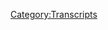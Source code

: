 {{DEFAULTSORT:
    #_TRANSCRIPT_0372:November 20-21, 2019
}}{{Transcript
    | title         = [[372: November 20-21, 2019]]
    | caption       = [https://knowledgefight.libsyn.com/knowledge-fight-november-20-21-2019 Listen to this episode on Libsyn]
    | episodeNumber = [[372: November 20-21, 2019|372]]
    | length        = 01:15:58
}}

{{MessageBox
    | header     = Warning: Bot Generated Content
    | text       = This transcript was automatically generated by transcription software and likely contains many mistakes and misattributions. Please check the audio for definitive quotes, attribution, and context.
    | image      = N3yvass4myg91.webp
    | imagewidth = 50px
    | id         = warning
}}

{{TranscriptBlock
    | name      = Unknown Speaker
    | timestamp = 00:00:00.000
    | text      = Radio, radio, radio, radio, radio, radio, radio, radio, radio, radio,
}}

{{TranscriptBlock
    | name      = Unknown Speaker
    | timestamp = 00:00:11.000
    | text      = knowledge fight, Dan and Jordan, I am sweating, knowledgefight.com, it's time to pray.
}}

{{TranscriptBlock
    | name      = Unknown Speaker
    | timestamp = 00:00:21.300
    | text      = I have great respect for knowledge fight, knowledge fight.
}}

{{TranscriptBlock
    | name      = Unknown Speaker
    | timestamp = 00:00:25.199
    | text      = I'm sick of them posing as if they're the good guys saying we are the bad guys.
}}

{{TranscriptBlock
    | name      = Unknown Speaker
    | timestamp = 00:00:29.000
    | text      = It's a knowledge fight.
}}

{{TranscriptBlock
    | name      = Unknown Speaker
    | timestamp = 00:00:30.000
    | text      = Dan and Jordan, knowledge fight.
}}

{{TranscriptBlock
    | name      = Unknown Speaker
    | timestamp = 00:00:32.000
    | text      = Riddler, Riddler, Riddler, Riddler, Riddler.
}}

{{TranscriptBlock
    | name      = Unknown Speaker
    | timestamp = 00:00:35.000
    | text      = Need, need money.
}}

{{TranscriptBlock
    | name      = Unknown Speaker
    | timestamp = 00:00:37.000
    | text      = Riddler, Riddler, Riddler, Riddler.
}}

{{TranscriptBlock
    | name      = Unknown Speaker
    | timestamp = 00:00:39.000
    | text      = Andy and Kansas, Andy and, Andy, stop it, Andy and, Andy and Kansas, Andy and, Andy, it's time to pray.
}}

{{TranscriptBlock
    | name      = Unknown Speaker
    | timestamp = 00:00:47.000
    | text      = Andy and Kansas, you're on the air, thanks for holding.
}}

{{TranscriptBlock
    | name      = Unknown Speaker
    | timestamp = 00:00:49.000
    | text      = Hello Alex, I'm a first time caller, I'm a huge fan, I love your word, knowledge fight.
}}

{{TranscriptBlock
    | name      = Unknown Speaker
    | timestamp = 00:00:54.000
    | text      = Knowledgefight.com.
}}

{{TranscriptBlock
    | name      = Unknown Speaker
    | timestamp = 00:00:57.000
    | text      = I love you.
}}

{{TranscriptBlock
    | name      = Unknown Speaker
    | timestamp = 00:00:59.000
    | text      = Hey everybody, welcome back to Knowledge Fight, I'm Dan.
}}

{{TranscriptBlock
    | name      = Unknown Speaker
    | timestamp = 00:01:01.000
    | text      = I'm Jordan.
}}

{{TranscriptBlock
    | name      = Unknown Speaker
    | timestamp = 00:01:02.000
    | text      = We're a couple dudes, I like to sit around, drink novelty beverages and talk a little bit about Alex Jones.
}}

{{TranscriptBlock
    | name      = Unknown Speaker
    | timestamp = 00:01:06.000
    | text      = Indeed we are Dan.
}}

{{TranscriptBlock
    | name      = Unknown Speaker
    | timestamp = 00:01:07.000
    | text      = Jordan.
}}

{{TranscriptBlock
    | name      = Unknown Speaker
    | timestamp = 00:01:08.000
    | text      = Dan.
}}

{{TranscriptBlock
    | name      = Unknown Speaker
    | timestamp = 00:01:09.000
    | text      = Jordan, actually before you get your question, I am excited to hear your question.
}}

{{TranscriptBlock
    | name      = Unknown Speaker
    | timestamp = 00:01:11.000
    | text      = Yeah, hell you are.
}}

{{TranscriptBlock
    | name      = Unknown Speaker
    | timestamp = 00:01:12.000
    | text      = I had an update on your question from the last episode.
}}

{{TranscriptBlock
    | name      = Unknown Speaker
    | timestamp = 00:01:15.000
    | text      = Sure, sure.
}}

{{TranscriptBlock
    | name      = Unknown Speaker
    | timestamp = 00:01:16.000
    | text      = That dawned on me after we finished recording.
}}

{{TranscriptBlock
    | name      = Unknown Speaker
    | timestamp = 00:01:18.000
    | text      = Okay.
}}

{{TranscriptBlock
    | name      = Unknown Speaker
    | timestamp = 00:01:19.000
    | text      = You asked about like songs that stick with you.
}}

{{TranscriptBlock
    | name      = Unknown Speaker
    | timestamp = 00:01:20.000
    | text      = Yes.
}}

{{TranscriptBlock
    | name      = Unknown Speaker
    | timestamp = 00:01:21.000
    | text      = That you can go to.
}}

{{TranscriptBlock
    | name      = Unknown Speaker
    | timestamp = 00:01:22.000
    | text      = Help you get through, yeah.
}}

{{TranscriptBlock
    | name      = Unknown Speaker
    | timestamp = 00:01:23.000
    | text      = I realized that there was a good example of that.
}}

{{TranscriptBlock
    | name      = Unknown Speaker
    | timestamp = 00:01:24.000
    | text      = Okay.
}}

{{TranscriptBlock
    | name      = Unknown Speaker
    | timestamp = 00:01:25.000
    | text      = That I had in mind, and I just started talking about the boss tone, so that was good enough.
}}

{{TranscriptBlock
    | name      = Unknown Speaker
    | timestamp = 00:01:28.000
    | text      = A song by a guy named Greg Brown.
}}

{{TranscriptBlock
    | name      = Unknown Speaker
    | timestamp = 00:01:30.000
    | text      = Okay.
}}

{{TranscriptBlock
    | name      = Unknown Speaker
    | timestamp = 00:01:31.000
    | text      = Called Dream Cafe.
}}

{{TranscriptBlock
    | name      = Unknown Speaker
    | timestamp = 00:01:32.000
    | text      = Okay.
}}

{{TranscriptBlock
    | name      = Unknown Speaker
    | timestamp = 00:01:33.000
    | text      = That's one, when I was a younger dude, my dad loved Greg Brown.
}}

{{TranscriptBlock
    | name      = Unknown Speaker
    | timestamp = 00:01:36.000
    | text      = He has this great, like gravelly voice, folksingery kind of guy.
}}

{{TranscriptBlock
    | name      = Unknown Speaker
    | timestamp = 00:01:39.000
    | text      = Yeah, yeah, yeah.
}}

{{TranscriptBlock
    | name      = Unknown Speaker
    | timestamp = 00:01:40.000
    | text      = He had this album.
}}

{{TranscriptBlock
    | name      = Unknown Speaker
    | timestamp = 00:01:41.000
    | text      = Chris Christopherson type deal?
}}

{{TranscriptBlock
    | name      = Unknown Speaker
    | timestamp = 00:01:42.000
    | text      = Yeah, not as, I don't know, I would say more subdued somehow than Chris Christopherson.
}}

{{TranscriptBlock
    | name      = Unknown Speaker
    | timestamp = 00:01:46.000
    | text      = Gotcha.
}}

{{TranscriptBlock
    | name      = Unknown Speaker
    | timestamp = 00:01:47.000
    | text      = But he has this album Dream Cafe that my dad would play all the time, and it's just amazingly
}}

{{TranscriptBlock
    | name      = Unknown Speaker
    | timestamp = 00:01:52.000
    | text      = soothing to me.
}}

{{TranscriptBlock
    | name      = Unknown Speaker
    | timestamp = 00:01:53.000
    | text      = Yeah.
}}

{{TranscriptBlock
    | name      = Unknown Speaker
    | timestamp = 00:01:54.000
    | text      = A lot of that album, but particularly the Dream Cafe.
}}

{{TranscriptBlock
    | name      = Unknown Speaker
    | timestamp = 00:01:57.000
    | text      = Fantastic.
}}

{{TranscriptBlock
    | name      = Unknown Speaker
    | timestamp = 00:01:58.000
    | text      = I have never heard that.
}}

{{TranscriptBlock
    | name      = Unknown Speaker
    | timestamp = 00:01:59.879
    | text      = That I will check out.
}}

{{TranscriptBlock
    | name      = Unknown Speaker
    | timestamp = 00:02:00.879
    | text      = I recommend it.
}}

{{TranscriptBlock
    | name      = Unknown Speaker
    | timestamp = 00:02:01.879
    | text      = Anyway.
}}

{{TranscriptBlock
    | name      = Unknown Speaker
    | timestamp = 00:02:02.879
    | text      = Of all the songs that you have ever recommended me, that is the first one that I am very interested
}}

{{TranscriptBlock
    | name      = Unknown Speaker
    | timestamp = 00:02:07.359
    | text      = in listening to.
}}

{{TranscriptBlock
    | name      = Unknown Speaker
    | timestamp = 00:02:08.360
    | text      = It's very comforting.
}}

{{TranscriptBlock
    | name      = Unknown Speaker
    | timestamp = 00:02:09.360
    | text      = Yeah.
}}

{{TranscriptBlock
    | name      = Unknown Speaker
    | timestamp = 00:02:10.360
    | text      = It takes me back to a time of like sliding across the floor in my socks.
}}

{{TranscriptBlock
    | name      = Unknown Speaker
    | timestamp = 00:02:13.479
    | text      = Oh, that's like footloose, not risky business style.
}}

{{TranscriptBlock
    | name      = Unknown Speaker
    | timestamp = 00:02:17.000
    | text      = Well, not quite.
}}

{{TranscriptBlock
    | name      = Unknown Speaker
    | timestamp = 00:02:18.000
    | text      = Not footloose.
}}

{{TranscriptBlock
    | name      = Unknown Speaker
    | timestamp = 00:02:19.000
    | text      = What was I saying?
}}

{{TranscriptBlock
    | name      = Unknown Speaker
    | timestamp = 00:02:20.000
    | text      = But I'm sorry.
}}

{{TranscriptBlock
    | name      = Unknown Speaker
    | timestamp = 00:02:21.000
    | text      = You had a question?
}}

{{TranscriptBlock
    | name      = Unknown Speaker
    | timestamp = 00:02:22.000
    | text      = Yeah.
}}

{{TranscriptBlock
    | name      = Unknown Speaker
    | timestamp = 00:02:23.000
    | text      = That's my question.
}}

{{TranscriptBlock
    | name      = Unknown Speaker
    | timestamp = 00:02:24.000
    | text      = I can't answer that question.
}}

{{TranscriptBlock
    | name      = Unknown Speaker
    | timestamp = 00:02:25.120
    | text      = It was so long ago.
}}

{{TranscriptBlock
    | name      = Unknown Speaker
    | timestamp = 00:02:26.599
    | text      = It was so long ago I had a question.
}}

{{TranscriptBlock
    | name      = Unknown Speaker
    | timestamp = 00:02:29.000
    | text      = Oh, what is like a common act that you find meditative?
}}

{{TranscriptBlock
    | name      = Unknown Speaker
    | timestamp = 00:02:35.439
    | text      = You know what I'm saying?
}}

{{TranscriptBlock
    | name      = Unknown Speaker
    | timestamp = 00:02:36.560
    | text      = Like some people find meditation and making a sandwich like really well, like the Japanese
}}

{{TranscriptBlock
    | name      = Unknown Speaker
    | timestamp = 00:02:40.960
    | text      = tea ceremony.
}}

{{TranscriptBlock
    | name      = Unknown Speaker
    | timestamp = 00:02:42.960
    | text      = Do you have an act that you find to be meditative?
}}

{{TranscriptBlock
    | name      = Unknown Speaker
    | timestamp = 00:02:45.439
    | text      = Listening to Alex Jones.
}}

{{TranscriptBlock
    | name      = Unknown Speaker
    | timestamp = 00:02:46.719
    | text      = No, you do not.
}}

{{TranscriptBlock
    | name      = Unknown Speaker
    | timestamp = 00:02:48.120
    | text      = How dare you?
}}

{{TranscriptBlock
    | name      = Unknown Speaker
    | timestamp = 00:02:49.719
    | text      = No, I don't know.
}}

{{TranscriptBlock
    | name      = Unknown Speaker
    | timestamp = 00:02:51.219
    | text      = Maybe taking a bath.
}}

{{TranscriptBlock
    | name      = Unknown Speaker
    | timestamp = 00:02:52.219
    | text      = If you're asking just about like what is calming to you, I don't know.
}}

{{TranscriptBlock
    | name      = Unknown Speaker
    | timestamp = 00:02:58.039
    | text      = You used making a sandwich as an example, so it feels bad for me to be like... I've
}}

{{TranscriptBlock
    | name      = Unknown Speaker
    | timestamp = 00:03:02.439
    | text      = had a lot of people who've come to me and said like, I've brought up that I cook like
}}

{{TranscriptBlock
    | name      = Unknown Speaker
    | timestamp = 00:03:07.199
    | text      = turkey bacon.
}}

{{TranscriptBlock
    | name      = Unknown Speaker
    | timestamp = 00:03:08.199
    | text      = It takes a while because I'm in the pan and people are like, put it in the oven.
}}

{{TranscriptBlock
    | name      = Unknown Speaker
    | timestamp = 00:03:12.240
    | text      = It's much quicker.
}}

{{TranscriptBlock
    | name      = Unknown Speaker
    | timestamp = 00:03:13.240
    | text      = I kind of enjoy the process of it.
}}

{{TranscriptBlock
    | name      = Unknown Speaker
    | timestamp = 00:03:15.120
    | text      = There you go.
}}

{{TranscriptBlock
    | name      = Unknown Speaker
    | timestamp = 00:03:16.120
    | text      = That's what I'm looking at.
}}

{{TranscriptBlock
    | name      = Unknown Speaker
    | timestamp = 00:03:17.120
    | text      = Or even a better example, I have a dishwasher, but I wash everything by hand.
}}

{{TranscriptBlock
    | name      = Unknown Speaker
    | timestamp = 00:03:20.639
    | text      = I like it.
}}

{{TranscriptBlock
    | name      = Unknown Speaker
    | timestamp = 00:03:21.639
    | text      = I always, I enjoy the act of sitting there and wiping the dishes and rinsing.
}}

{{TranscriptBlock
    | name      = Unknown Speaker
    | timestamp = 00:03:26.360
    | text      = Yeah.
}}

{{TranscriptBlock
    | name      = Unknown Speaker
    | timestamp = 00:03:27.360
    | text      = See, that's what we're talking about right here.
}}

{{TranscriptBlock
    | name      = Unknown Speaker
    | timestamp = 00:03:28.360
    | text      = It takes me back to the days when my dad would be playing dream cafe and I had to do the
}}

{{TranscriptBlock
    | name      = Unknown Speaker
    | timestamp = 00:03:31.759
    | text      = chores after-
}}

{{TranscriptBlock
    | name      = Unknown Speaker
    | timestamp = 00:03:32.759
    | text      = You were riding along the floor in your socks.
}}

{{TranscriptBlock
    | name      = Unknown Speaker
    | timestamp = 00:03:33.759
    | text      = Had to wash the dishes after dinner, listening to Greg Brown's gravelly voice.
}}

{{TranscriptBlock
    | name      = Unknown Speaker
    | timestamp = 00:03:39.080
    | text      = Dry off the plates with your socks and then slide on the floor.
}}

{{TranscriptBlock
    | name      = Unknown Speaker
    | timestamp = 00:03:42.840
    | text      = This is a podcast where I know a lot about dishwashing by hand and Alex Jones.
}}

{{TranscriptBlock
    | name      = Unknown Speaker
    | timestamp = 00:03:49.439
    | text      = And I really know a little bit about both.
}}

{{TranscriptBlock
    | name      = Unknown Speaker
    | timestamp = 00:03:51.680
    | text      = That is right.
}}

{{TranscriptBlock
    | name      = Unknown Speaker
    | timestamp = 00:03:52.680
    | text      = Jordan, today we are in the present day because why wouldn't we be?
}}

{{TranscriptBlock
    | name      = Unknown Speaker
    | timestamp = 00:03:56.280
    | text      = Yeah, yeah, yeah.
}}

{{TranscriptBlock
    | name      = Unknown Speaker
    | timestamp = 00:03:57.280
    | text      = There's interesting things afoot.
}}

{{TranscriptBlock
    | name      = Unknown Speaker
    | timestamp = 00:03:58.800
    | text      = In the world there is.
}}

{{TranscriptBlock
    | name      = Unknown Speaker
    | timestamp = 00:04:00.960
    | text      = Yes.
}}

{{TranscriptBlock
    | name      = Unknown Speaker
    | timestamp = 00:04:01.960
    | text      = That's what I would say.
}}

{{TranscriptBlock
    | name      = Unknown Speaker
    | timestamp = 00:04:03.680
    | text      = Right.
}}

{{TranscriptBlock
    | name      = Unknown Speaker
    | timestamp = 00:04:04.680
    | text      = Good episode, dad.
}}

{{TranscriptBlock
    | name      = Unknown Speaker
    | timestamp = 00:04:05.680
    | text      = We're going to get out of here.
}}

{{TranscriptBlock
    | name      = Unknown Speaker
    | timestamp = 00:04:06.680
    | text      = So today we're going to be going over November 20th and 21st, which is Tuesday and Wednesday
}}

{{TranscriptBlock
    | name      = Unknown Speaker
    | timestamp = 00:04:10.360
    | text      = of this week.
}}

{{TranscriptBlock
    | name      = Unknown Speaker
    | timestamp = 00:04:11.360
    | text      = No, Wednesday and Thursday of this week.
}}

{{TranscriptBlock
    | name      = Unknown Speaker
    | timestamp = 00:04:12.879
    | text      = Yes.
}}

{{TranscriptBlock
    | name      = Unknown Speaker
    | timestamp = 00:04:13.879
    | text      = Yeah, yeah, yeah.
}}

{{TranscriptBlock
    | name      = Unknown Speaker
    | timestamp = 00:04:14.879
    | text      = And yeah, I mean, we'll see what happens.
}}

{{TranscriptBlock
    | name      = Unknown Speaker
    | timestamp = 00:04:16.899
    | text      = Alex is not particularly interested in a lot of the larger world events that are going
}}

{{TranscriptBlock
    | name      = Unknown Speaker
    | timestamp = 00:04:21.800
    | text      = on.
}}

{{TranscriptBlock
    | name      = Unknown Speaker
    | timestamp = 00:04:22.800
    | text      = Naturally.
}}

{{TranscriptBlock
    | name      = Unknown Speaker
    | timestamp = 00:04:23.800
    | text      = We're getting a real Somali pirates couple of days, huh?
}}

{{TranscriptBlock
    | name      = Unknown Speaker
    | timestamp = 00:04:24.800
    | text      = We'll get into it.
}}

{{TranscriptBlock
    | name      = Unknown Speaker
    | timestamp = 00:04:25.800
    | text      = Oh boy.
}}

{{TranscriptBlock
    | name      = Unknown Speaker
    | timestamp = 00:04:26.800
    | text      = So before we get to that, though, Jordan, we're going to take a moment to say thank
}}

{{TranscriptBlock
    | name      = Unknown Speaker
    | timestamp = 00:04:28.759
    | text      = you to some folks who have signed up and are supporting the show.
}}

{{TranscriptBlock
    | name      = Unknown Speaker
    | timestamp = 00:04:31.000
    | text      = So first of all, Michael, thank you so much.
}}

{{TranscriptBlock
    | name      = Unknown Speaker
    | timestamp = 00:04:32.800
    | text      = You are now a policy wonk.
}}

{{TranscriptBlock
    | name      = Unknown Speaker
    | timestamp = 00:04:33.920
    | text      = I'm a policy wonk.
}}

{{TranscriptBlock
    | name      = Unknown Speaker
    | timestamp = 00:04:34.920
    | text      = Thanks, Michael.
}}

{{TranscriptBlock
    | name      = Unknown Speaker
    | timestamp = 00:04:35.920
    | text      = Thanks, Michael.
}}

{{TranscriptBlock
    | name      = Unknown Speaker
    | timestamp = 00:04:36.920
    | text      = Next, Lenny.
}}

{{TranscriptBlock
    | name      = Unknown Speaker
    | timestamp = 00:04:37.920
    | text      = Thank you so much.
}}

{{TranscriptBlock
    | name      = Unknown Speaker
    | timestamp = 00:04:38.920
    | text      = You are now a policy wonk.
}}

{{TranscriptBlock
    | name      = Unknown Speaker
    | timestamp = 00:04:39.920
    | text      = I'm a policy wonk.
}}

{{TranscriptBlock
    | name      = Unknown Speaker
    | timestamp = 00:04:40.920
    | text      = Thank you, Lenny.
}}

{{TranscriptBlock
    | name      = Unknown Speaker
    | timestamp = 00:04:41.920
    | text      = Thank you, Lenny.
}}

{{TranscriptBlock
    | name      = Unknown Speaker
    | timestamp = 00:04:42.920
    | text      = Next, Jen.
}}

{{TranscriptBlock
    | name      = Unknown Speaker
    | timestamp = 00:04:43.920
    | text      = Thank you so much.
}}

{{TranscriptBlock
    | name      = Unknown Speaker
    | timestamp = 00:04:44.920
    | text      = You are now a policy wonk.
}}

{{TranscriptBlock
    | name      = Unknown Speaker
    | timestamp = 00:04:45.920
    | text      = You are now a policy wonk.
}}

{{TranscriptBlock
    | name      = Unknown Speaker
    | timestamp = 00:04:46.920
    | text      = Next, Brian with an e.
}}

{{TranscriptBlock
    | name      = Unknown Speaker
    | timestamp = 00:04:47.920
    | text      = What?
}}

{{TranscriptBlock
    | name      = Unknown Speaker
    | timestamp = 00:04:48.920
    | text      = Whoa.
}}

{{TranscriptBlock
    | name      = Unknown Speaker
    | timestamp = 00:04:49.920
    | text      = Thank you so much.
}}

{{TranscriptBlock
    | name      = Unknown Speaker
    | timestamp = 00:04:50.920
    | text      = You are now a policy wonk.
}}

{{TranscriptBlock
    | name      = Unknown Speaker
    | timestamp = 00:04:51.920
    | text      = I'm a policy wonk.
}}

{{TranscriptBlock
    | name      = Unknown Speaker
    | timestamp = 00:04:52.920
    | text      = Thank you so much, Brian.
}}

{{TranscriptBlock
    | name      = Unknown Speaker
    | timestamp = 00:04:53.920
    | text      = Thanks, Brian.
}}

{{TranscriptBlock
    | name      = Unknown Speaker
    | timestamp = 00:04:54.920
    | text      = Next, Hannah.
}}

{{TranscriptBlock
    | name      = Unknown Speaker
    | timestamp = 00:04:55.920
    | text      = Thank you so much.
}}

{{TranscriptBlock
    | name      = Unknown Speaker
    | timestamp = 00:04:56.920
    | text      = You are now a policy wonk.
}}

{{TranscriptBlock
    | name      = Unknown Speaker
    | timestamp = 00:04:57.920
    | text      = I'm a policy wonk.
}}

{{TranscriptBlock
    | name      = Unknown Speaker
    | timestamp = 00:04:58.920
    | text      = Thanks, Hannah.
}}

{{TranscriptBlock
    | name      = Unknown Speaker
    | timestamp = 00:04:59.920
    | text      = Thank you, Hannah.
}}

{{TranscriptBlock
    | name      = Unknown Speaker
    | timestamp = 00:05:00.920
    | text      = Then finally, I'd like to say thank you to a couple of people who signed up on an elevated
}}

{{TranscriptBlock
    | name      = Unknown Speaker
    | timestamp = 00:05:01.920
    | text      = level, and we appreciate it very much.
}}

{{TranscriptBlock
    | name      = Unknown Speaker
    | timestamp = 00:05:03.199
    | text      = So first of all, always screaming internally.
}}

{{TranscriptBlock
    | name      = Unknown Speaker
    | timestamp = 00:05:06.120
    | text      = Thank you so much.
}}

{{TranscriptBlock
    | name      = Unknown Speaker
    | timestamp = 00:05:07.120
    | text      = You are now a technocrat.
}}

{{TranscriptBlock
    | name      = Unknown Speaker
    | timestamp = 00:05:08.680
    | text      = And Sable.
}}

{{TranscriptBlock
    | name      = Unknown Speaker
    | timestamp = 00:05:09.680
    | text      = Thank you so much.
}}

{{TranscriptBlock
    | name      = Unknown Speaker
    | timestamp = 00:05:10.680
    | text      = You are now a technocrat.
}}

{{TranscriptBlock
    | name      = Unknown Speaker
    | timestamp = 00:05:11.759
    | text      = I'm a policy wonk.
}}

{{TranscriptBlock
    | name      = Unknown Speaker
    | timestamp = 00:05:12.759
    | text      = Crikey, mate.
}}

{{TranscriptBlock
    | name      = Unknown Speaker
    | timestamp = 00:05:13.759
    | text      = That's fantastic.
}}

{{TranscriptBlock
    | name      = Unknown Speaker
    | timestamp = 00:05:14.759
    | text      = Have yourself a brew.
}}

{{TranscriptBlock
    | name      = Unknown Speaker
    | timestamp = 00:05:16.199
    | text      = How's your 401k doing, bro?
}}

{{TranscriptBlock
    | name      = Unknown Speaker
    | timestamp = 00:05:17.360
    | text      = All right.
}}

{{TranscriptBlock
    | name      = Unknown Speaker
    | timestamp = 00:05:18.360
    | text      = We got to go full tilt boogie on this, Watson.
}}

{{TranscriptBlock
    | name      = Unknown Speaker
    | timestamp = 00:05:19.800
    | text      = All right?
}}

{{TranscriptBlock
    | name      = Unknown Speaker
    | timestamp = 00:05:20.800
    | text      = Let's just get down to business.
}}

{{TranscriptBlock
    | name      = Unknown Speaker
    | timestamp = 00:05:21.800
    | text      = We ain't making that money off that heroin.
}}

{{TranscriptBlock
    | name      = Unknown Speaker
    | timestamp = 00:05:23.720
    | text      = Why are you pimps so good?
}}

{{TranscriptBlock
    | name      = Unknown Speaker
    | timestamp = 00:05:25.639
    | text      = My neck is freakishly large.
}}

{{TranscriptBlock
    | name      = Unknown Speaker
    | timestamp = 00:05:27.279
    | text      = I declare info war on you.
}}

{{TranscriptBlock
    | name      = Unknown Speaker
    | timestamp = 00:05:30.120
    | text      = Thank you so much.
}}

{{TranscriptBlock
    | name      = Unknown Speaker
    | timestamp = 00:05:31.120
    | text      = Always screaming internally and Sable.
}}

{{TranscriptBlock
    | name      = Unknown Speaker
    | timestamp = 00:05:32.800
    | text      = Yes.
}}

{{TranscriptBlock
    | name      = Unknown Speaker
    | timestamp = 00:05:33.800
    | text      = Thank you very much.
}}

{{TranscriptBlock
    | name      = Unknown Speaker
    | timestamp = 00:05:34.800
    | text      = Why were you laughing when I said the name Sable?
}}

{{TranscriptBlock
    | name      = Unknown Speaker
    | timestamp = 00:05:37.680
    | text      = One of them is an angry always screaming internally, and the other one's silk.
}}

{{TranscriptBlock
    | name      = Unknown Speaker
    | timestamp = 00:05:41.800
    | text      = I find the contrast to be very fun.
}}

{{TranscriptBlock
    | name      = Unknown Speaker
    | timestamp = 00:05:44.360
    | text      = I thought you might have been laughing because you were reminded of the female wrestler.
}}

{{TranscriptBlock
    | name      = Unknown Speaker
    | timestamp = 00:05:48.120
    | text      = I knew you were going to bring that up.
}}

{{TranscriptBlock
    | name      = Unknown Speaker
    | timestamp = 00:05:49.839
    | text      = Who was married to Mark Marrow.
}}

{{TranscriptBlock
    | name      = Unknown Speaker
    | timestamp = 00:05:51.240
    | text      = I knew that was him.
}}

{{TranscriptBlock
    | name      = Unknown Speaker
    | timestamp = 00:05:52.240
    | text      = I knew that was...
}}

{{TranscriptBlock
    | name      = Unknown Speaker
    | timestamp = 00:05:53.240
    | text      = Who's Sable again?
}}

{{TranscriptBlock
    | name      = Unknown Speaker
    | timestamp = 00:05:54.240
    | text      = She was the master of the Sable bomb.
}}

{{TranscriptBlock
    | name      = Unknown Speaker
    | timestamp = 00:05:57.199
    | text      = That's right.
}}

{{TranscriptBlock
    | name      = Unknown Speaker
    | timestamp = 00:05:58.199
    | text      = That's right.
}}

{{TranscriptBlock
    | name      = Unknown Speaker
    | timestamp = 00:05:59.199
    | text      = Yeah.
}}

{{TranscriptBlock
    | name      = Unknown Speaker
    | timestamp = 00:06:00.199
    | text      = Okay.
}}

{{TranscriptBlock
    | name      = Unknown Speaker
    | timestamp = 00:06:01.199
    | text      = So, Jordan, today, like I said, we're in the present day, and there's some real disappointment
}}

{{TranscriptBlock
    | name      = Unknown Speaker
    | timestamp = 00:06:04.120
    | text      = in terms of Alex not talking about some of the issues that you maybe want him to talk
}}

{{TranscriptBlock
    | name      = Unknown Speaker
    | timestamp = 00:06:08.639
    | text      = about.
}}

{{TranscriptBlock
    | name      = Unknown Speaker
    | timestamp = 00:06:09.639
    | text      = Right, right, right.
}}

{{TranscriptBlock
    | name      = Unknown Speaker
    | timestamp = 00:06:10.639
    | text      = In terms of the impeachment proceedings.
}}

{{TranscriptBlock
    | name      = Unknown Speaker
    | timestamp = 00:06:11.639
    | text      = That's kind of a big deal.
}}

{{TranscriptBlock
    | name      = Unknown Speaker
    | timestamp = 00:06:12.639
    | text      = Yeah.
}}

{{TranscriptBlock
    | name      = Unknown Speaker
    | timestamp = 00:06:13.639
    | text      = I think on it has been pretty consistent in terms of it just being like, ah, it's bullshit.
}}

{{TranscriptBlock
    | name      = Unknown Speaker
    | timestamp = 00:06:17.360
    | text      = Right, right.
}}

{{TranscriptBlock
    | name      = Unknown Speaker
    | timestamp = 00:06:18.360
    | text      = Why won't they talk about the Bidens?
}}

{{TranscriptBlock
    | name      = Unknown Speaker
    | timestamp = 00:06:21.600
    | text      = As the testimony has gotten more and more stark and angry.
}}

{{TranscriptBlock
    | name      = Unknown Speaker
    | timestamp = 00:06:26.279
    | text      = Yeah.
}}

{{TranscriptBlock
    | name      = Unknown Speaker
    | timestamp = 00:06:27.279
    | text      = Yeah.
}}

{{TranscriptBlock
    | name      = Unknown Speaker
    | timestamp = 00:06:28.279
    | text      = It's been tough for me to keep up doing the show, especially because I have been trying
}}

{{TranscriptBlock
    | name      = Unknown Speaker
    | timestamp = 00:06:30.839
    | text      = to take as much time that I have available as possible and watch a lot of the impeachment
}}

{{TranscriptBlock
    | name      = Unknown Speaker
    | timestamp = 00:06:35.399
    | text      = hearings.
}}

{{TranscriptBlock
    | name      = Unknown Speaker
    | timestamp = 00:06:36.399
    | text      = Yeah, yeah, yeah.
}}

{{TranscriptBlock
    | name      = Unknown Speaker
    | timestamp = 00:06:37.399
    | text      = This is history happening in front of us to an extent.
}}

{{TranscriptBlock
    | name      = Unknown Speaker
    | timestamp = 00:06:40.879
    | text      = Yeah.
}}

{{TranscriptBlock
    | name      = Unknown Speaker
    | timestamp = 00:06:41.879
    | text      = And no matter what direction this goes, this is notable.
}}

{{TranscriptBlock
    | name      = Unknown Speaker
    | timestamp = 00:06:45.199
    | text      = This is shit that should be remembered, but will almost certainly be forgotten by the
}}

{{TranscriptBlock
    | name      = Unknown Speaker
    | timestamp = 00:06:48.639
    | text      = election.
}}

{{TranscriptBlock
    | name      = Unknown Speaker
    | timestamp = 00:06:49.639
    | text      = It's pretty crazy.
}}

{{TranscriptBlock
    | name      = Unknown Speaker
    | timestamp = 00:06:50.639
    | text      = And so I've been spending hours watching this testimony.
}}

{{TranscriptBlock
    | name      = Unknown Speaker
    | timestamp = 00:06:54.000
    | text      = Yeah, yeah, yeah.
}}

{{TranscriptBlock
    | name      = Unknown Speaker
    | timestamp = 00:06:55.000
    | text      = So I'm very interested in how this went down, whether there's any credence to Alex's notions
}}

{{TranscriptBlock
    | name      = Unknown Speaker
    | timestamp = 00:06:59.800
    | text      = about this being bullshit.
}}

{{TranscriptBlock
    | name      = Unknown Speaker
    | timestamp = 00:07:00.800
    | text      = Yeah, yeah, yeah.
}}

{{TranscriptBlock
    | name      = Unknown Speaker
    | timestamp = 00:07:01.800
    | text      = No, no.
}}

{{TranscriptBlock
    | name      = Unknown Speaker
    | timestamp = 00:07:02.800
    | text      = I've had it on all day.
}}

{{TranscriptBlock
    | name      = Unknown Speaker
    | timestamp = 00:07:04.839
    | text      = And then also, I'm worried that Alex is going to start talking about it.
}}

{{TranscriptBlock
    | name      = Unknown Speaker
    | timestamp = 00:07:09.120
    | text      = And then you're unfamiliar.
}}

{{TranscriptBlock
    | name      = Unknown Speaker
    | timestamp = 00:07:10.120
    | text      = Unfamiliar in what has gone down.
}}

{{TranscriptBlock
    | name      = Unknown Speaker
    | timestamp = 00:07:13.040
    | text      = And so I've spent a lot of time, and my assessment so far is it's not bullshit.
}}

{{TranscriptBlock
    | name      = Unknown Speaker
    | timestamp = 00:07:17.360
    | text      = No, he did it.
}}

{{TranscriptBlock
    | name      = Unknown Speaker
    | timestamp = 00:07:19.920
    | text      = And also today, on Thursday, as we're recording this, Fiona Hill testified-
}}

{{TranscriptBlock
    | name      = Unknown Speaker
    | timestamp = 00:07:25.000
    | text      = Dropping in some Roger and info wars news.
}}

{{TranscriptBlock
    | name      = Unknown Speaker
    | timestamp = 00:07:28.000
    | text      = Yeah, yeah, yeah.
}}

{{TranscriptBlock
    | name      = Unknown Speaker
    | timestamp = 00:07:29.000
    | text      = I saw that.
}}

{{TranscriptBlock
    | name      = Unknown Speaker
    | timestamp = 00:07:30.000
    | text      = They discussed how she was demonized and targeted by Alex.
}}

{{TranscriptBlock
    | name      = Unknown Speaker
    | timestamp = 00:07:32.740
    | text      = And to her credit, she brought up the fact that all of this Soros stuff is basically
}}

{{TranscriptBlock
    | name      = Unknown Speaker
    | timestamp = 00:07:37.680
    | text      = a modern day rehashing-
}}

{{TranscriptBlock
    | name      = Unknown Speaker
    | timestamp = 00:07:40.360
    | text      = Protocols of the Elders of Zion, yeah.
}}

{{TranscriptBlock
    | name      = Unknown Speaker
    | timestamp = 00:07:42.079
    | text      = Exactly.
}}

{{TranscriptBlock
    | name      = Unknown Speaker
    | timestamp = 00:07:43.079
    | text      = It was like, oh damn.
}}

{{TranscriptBlock
    | name      = Unknown Speaker
    | timestamp = 00:07:44.079
    | text      = Oh shit, she is listening.
}}

{{TranscriptBlock
    | name      = Unknown Speaker
    | timestamp = 00:07:45.240
    | text      = I don't know if that's the case.
}}

{{TranscriptBlock
    | name      = Unknown Speaker
    | timestamp = 00:07:46.240
    | text      = I don't think she is.
}}

{{TranscriptBlock
    | name      = Unknown Speaker
    | timestamp = 00:07:47.240
    | text      = But I enjoyed seeing that.
}}

{{TranscriptBlock
    | name      = Unknown Speaker
    | timestamp = 00:07:48.879
    | text      = It's a nice bit to bring to the conversation.
}}

{{TranscriptBlock
    | name      = Unknown Speaker
    | timestamp = 00:07:51.360
    | text      = It is.
}}

{{TranscriptBlock
    | name      = Unknown Speaker
    | timestamp = 00:07:52.360
    | text      = And will almost certainly infuriate Alex.
}}

{{TranscriptBlock
    | name      = Unknown Speaker
    | timestamp = 00:07:54.199
    | text      = Oh yeah.
}}

{{TranscriptBlock
    | name      = Unknown Speaker
    | timestamp = 00:07:55.199
    | text      = But to the extent that I have heard, because we're covering today's episode on this episode.
}}

{{TranscriptBlock
    | name      = Unknown Speaker
    | timestamp = 00:07:59.959
    | text      = I have not heard him respond to that, but I imagine, I mean, his name came up in the
}}

{{TranscriptBlock
    | name      = Unknown Speaker
    | timestamp = 00:08:05.639
    | text      = impeachment hearing.
}}

{{TranscriptBlock
    | name      = Unknown Speaker
    | timestamp = 00:08:06.639
    | text      = He's going to say that this impeachment is all about him and Alex.
}}

{{TranscriptBlock
    | name      = Unknown Speaker
    | timestamp = 00:08:09.160
    | text      = Yeah, yeah, yeah.
}}

{{TranscriptBlock
    | name      = Unknown Speaker
    | timestamp = 00:08:10.160
    | text      = He has to.
}}

{{TranscriptBlock
    | name      = Unknown Speaker
    | timestamp = 00:08:11.160
    | text      = Yeah.
}}

{{TranscriptBlock
    | name      = Unknown Speaker
    | timestamp = 00:08:12.160
    | text      = He has to.
}}

{{TranscriptBlock
    | name      = Unknown Speaker
    | timestamp = 00:08:13.160
    | text      = I expect more coverage of this in the future.
}}

{{TranscriptBlock
    | name      = Unknown Speaker
    | timestamp = 00:08:14.160
    | text      = But instead, today on the 20th to the 21st, we get other things.
}}

{{TranscriptBlock
    | name      = Unknown Speaker
    | timestamp = 00:08:19.240
    | text      = Right.
}}

{{TranscriptBlock
    | name      = Unknown Speaker
    | timestamp = 00:08:20.240
    | text      = And so here's an out of context drop from today's show.
}}

{{TranscriptBlock
    | name      = Unknown Speaker
    | timestamp = 00:08:21.879
    | text      = Rob Dew's quite the aggressive basketball player.
}}

{{TranscriptBlock
    | name      = Unknown Speaker
    | timestamp = 00:08:23.920
    | text      = He got a scholarship for basketball, but that's a pointless factoid, isn't it?
}}

{{TranscriptBlock
    | name      = Unknown Speaker
    | timestamp = 00:08:30.000
    | text      = Yep.
}}

{{TranscriptBlock
    | name      = Unknown Speaker
    | timestamp = 00:08:31.000
    | text      = It sure is.
}}

{{TranscriptBlock
    | name      = Unknown Speaker
    | timestamp = 00:08:35.080
    | text      = It's like Rob Dew being real, real Charles Barkley going for the rebound.
}}

{{TranscriptBlock
    | name      = Unknown Speaker
    | timestamp = 00:08:43.240
    | text      = That's kind of a mean thing to say, muscling his way into the paint, that Rob Dew, boxing
}}

{{TranscriptBlock
    | name      = Unknown Speaker
    | timestamp = 00:08:48.000
    | text      = out.
}}

{{TranscriptBlock
    | name      = Unknown Speaker
    | timestamp = 00:08:49.000
    | text      = It's like this accomplishment, these guys, it's a worthless piece of shit.
}}

{{TranscriptBlock
    | name      = Unknown Speaker
    | timestamp = 00:08:52.519
    | text      = I know.
}}

{{TranscriptBlock
    | name      = Unknown Speaker
    | timestamp = 00:08:53.519
    | text      = What's the point?
}}

{{TranscriptBlock
    | name      = Unknown Speaker
    | timestamp = 00:08:54.519
    | text      = He got a scholarship for basketball.
}}

{{TranscriptBlock
    | name      = Unknown Speaker
    | timestamp = 00:08:55.519
    | text      = What a pointless, what a fucking boring thing I just said.
}}

{{TranscriptBlock
    | name      = Unknown Speaker
    | timestamp = 00:08:59.559
    | text      = This achievement.
}}

{{TranscriptBlock
    | name      = Unknown Speaker
    | timestamp = 00:09:00.559
    | text      = And that is definitely a part of your history is pointless.
}}

{{TranscriptBlock
    | name      = Unknown Speaker
    | timestamp = 00:09:03.360
    | text      = How dare you make me know it?
}}

{{TranscriptBlock
    | name      = Unknown Speaker
    | timestamp = 00:09:05.200
    | text      = I'm angry at Rob Dew for telling me boring shit about his life.
}}

{{TranscriptBlock
    | name      = Unknown Speaker
    | timestamp = 00:09:09.399
    | text      = So on the 20th, on Wednesday, there's big things happening in the world of Austin, Texas,
}}

{{TranscriptBlock
    | name      = Unknown Speaker
    | timestamp = 00:09:15.960
    | text      = and Alex is sure to be making himself a part of it.
}}

{{TranscriptBlock
    | name      = Unknown Speaker
    | timestamp = 00:09:19.720
    | text      = President Trump is, as we speak, taking off from Washington DC on Air Force One and beginning
}}

{{TranscriptBlock
    | name      = Unknown Speaker
    | timestamp = 00:09:25.759
    | text      = the trip, the three hour trip to Austin, Texas, where he's going to be with Tim Cook, one
}}

{{TranscriptBlock
    | name      = Unknown Speaker
    | timestamp = 00:09:32.899
    | text      = of our favorite people.
}}

{{TranscriptBlock
    | name      = Unknown Speaker
    | timestamp = 00:09:33.899
    | text      = I know I'm one of his favorite people, Mr. Crazy Eyes, a head of Apple that has the worst
}}

{{TranscriptBlock
    | name      = Unknown Speaker
    | timestamp = 00:09:38.879
    | text      = slave factories in the world and has moved its code keys and control of its company to
}}

{{TranscriptBlock
    | name      = Unknown Speaker
    | timestamp = 00:09:43.519
    | text      = communist China.
}}

{{TranscriptBlock
    | name      = Unknown Speaker
    | timestamp = 00:09:45.340
    | text      = He's going to be here in Austin at one of the few Apple factories left in the United
}}

{{TranscriptBlock
    | name      = Unknown Speaker
    | timestamp = 00:09:50.320
    | text      = States in North Austin.
}}

{{TranscriptBlock
    | name      = Unknown Speaker
    | timestamp = 00:09:52.279
    | text      = And I am intending to go up there right towards the end of the show and leave a little bit
}}

{{TranscriptBlock
    | name      = Unknown Speaker
    | timestamp = 00:09:57.200
    | text      = early.
}}

{{TranscriptBlock
    | name      = Unknown Speaker
    | timestamp = 00:09:58.200
    | text      = Yeah, no shit you are.
}}

{{TranscriptBlock
    | name      = Unknown Speaker
    | timestamp = 00:09:59.200
    | text      = Yeah.
}}

{{TranscriptBlock
    | name      = Unknown Speaker
    | timestamp = 00:10:00.200
    | text      = The timing and circumstances here could not be more ideal.
}}

{{TranscriptBlock
    | name      = Unknown Speaker
    | timestamp = 00:10:03.799
    | text      = Alex is already planting seeds in his audience's mind about Trump not valuing his true supporters.
}}

{{TranscriptBlock
    | name      = Unknown Speaker
    | timestamp = 00:10:08.919
    | text      = And so soon after, here's Trump coming to Austin, but he's not coming to visit the Texan
}}

{{TranscriptBlock
    | name      = Unknown Speaker
    | timestamp = 00:10:14.360
    | text      = as they call Alex in the White House or as Alex says they call him.
}}

{{TranscriptBlock
    | name      = Unknown Speaker
    | timestamp = 00:10:17.519
    | text      = Sure.
}}

{{TranscriptBlock
    | name      = Unknown Speaker
    | timestamp = 00:10:18.519
    | text      = They call me the Texan.
}}

{{TranscriptBlock
    | name      = Unknown Speaker
    | timestamp = 00:10:19.519
    | text      = They sure do.
}}

{{TranscriptBlock
    | name      = Unknown Speaker
    | timestamp = 00:10:20.519
    | text      = He's not coming to get briefed on all the evil globalist shit that's going on.
}}

{{TranscriptBlock
    | name      = Unknown Speaker
    | timestamp = 00:10:23.759
    | text      = He's coming to do a PR trip to the Google factory and he's being accompanied by literal
}}

{{TranscriptBlock
    | name      = Unknown Speaker
    | timestamp = 00:10:28.440
    | text      = demon globalist Tim Cook.
}}

{{TranscriptBlock
    | name      = Unknown Speaker
    | timestamp = 00:10:31.480
    | text      = So that is really good for Alex's.
}}

{{TranscriptBlock
    | name      = Unknown Speaker
    | timestamp = 00:10:36.440
    | text      = If you're looking to jump off that ship, then the time might be now and having him stand
}}

{{TranscriptBlock
    | name      = Unknown Speaker
    | timestamp = 00:10:43.039
    | text      = up with the fucking, the guy who owns the worst slave factories in the world.
}}

{{TranscriptBlock
    | name      = Unknown Speaker
    | timestamp = 00:10:47.919
    | text      = According to Alex.
}}

{{TranscriptBlock
    | name      = Unknown Speaker
    | timestamp = 00:10:48.919
    | text      = Yeah, yeah, yeah.
}}

{{TranscriptBlock
    | name      = Unknown Speaker
    | timestamp = 00:10:49.919
    | text      = There's no coming back from that, right?
}}

{{TranscriptBlock
    | name      = Unknown Speaker
    | timestamp = 00:10:51.279
    | text      = This gives Alex an amazing opportunity.
}}

{{TranscriptBlock
    | name      = Unknown Speaker
    | timestamp = 00:10:54.039
    | text      = Trump is in Austin.
}}

{{TranscriptBlock
    | name      = Unknown Speaker
    | timestamp = 00:10:55.039
    | text      = So obviously Alex has to go.
}}

{{TranscriptBlock
    | name      = Unknown Speaker
    | timestamp = 00:10:57.519
    | text      = Trump is going to Google.
}}

{{TranscriptBlock
    | name      = Unknown Speaker
    | timestamp = 00:10:58.559
    | text      = So obviously he's not there to validate Alex.
}}

{{TranscriptBlock
    | name      = Unknown Speaker
    | timestamp = 00:11:01.840
    | text      = All Alex needs to do is show up and be ignored and he has the next stage of his breakup narrative
}}

{{TranscriptBlock
    | name      = Unknown Speaker
    | timestamp = 00:11:06.899
    | text      = perfectly staged for him on film.
}}

{{TranscriptBlock
    | name      = Unknown Speaker
    | timestamp = 00:11:09.720
    | text      = He's going to Google or Apple?
}}

{{TranscriptBlock
    | name      = Unknown Speaker
    | timestamp = 00:11:11.159
    | text      = Apple.
}}

{{TranscriptBlock
    | name      = Unknown Speaker
    | timestamp = 00:11:12.159
    | text      = It's Apple.
}}

{{TranscriptBlock
    | name      = Unknown Speaker
    | timestamp = 00:11:13.159
    | text      = Yeah.
}}

{{TranscriptBlock
    | name      = Unknown Speaker
    | timestamp = 00:11:14.159
    | text      = Sorry.
}}

{{TranscriptBlock
    | name      = Unknown Speaker
    | timestamp = 00:11:15.159
    | text      = Sorry.
}}

{{TranscriptBlock
    | name      = Unknown Speaker
    | timestamp = 00:11:16.159
    | text      = Excuse me.
}}

{{TranscriptBlock
    | name      = Unknown Speaker
    | timestamp = 00:11:17.159
    | text      = Yeah.
}}

{{TranscriptBlock
    | name      = Unknown Speaker
    | timestamp = 00:11:18.159
    | text      = So he comes to, you know, he's coming to Alex's city just after Roger Stone gets convicted
}}

{{TranscriptBlock
    | name      = Unknown Speaker
    | timestamp = 00:11:21.559
    | text      = and did nothing about it.
}}

{{TranscriptBlock
    | name      = Unknown Speaker
    | timestamp = 00:11:23.159
    | text      = And instead of meeting up with his loyal supporters, here he is glad handing with the enemy.
}}

{{TranscriptBlock
    | name      = Unknown Speaker
    | timestamp = 00:11:28.200
    | text      = This is a perfect layup.
}}

{{TranscriptBlock
    | name      = Unknown Speaker
    | timestamp = 00:11:30.039
    | text      = Yeah.
}}

{{TranscriptBlock
    | name      = Unknown Speaker
    | timestamp = 00:11:31.039
    | text      = You show up, you start bullhorning about how he's got to pay attention to the true people
}}

{{TranscriptBlock
    | name      = Unknown Speaker
    | timestamp = 00:11:36.600
    | text      = or you show up outside there and you start bullhorning about how he's part of the globalist
}}

{{TranscriptBlock
    | name      = Unknown Speaker
    | timestamp = 00:11:41.039
    | text      = conspiracy now.
}}

{{TranscriptBlock
    | name      = Unknown Speaker
    | timestamp = 00:11:42.039
    | text      = Yeah.
}}

{{TranscriptBlock
    | name      = Unknown Speaker
    | timestamp = 00:11:43.039
    | text      = He's been corrupted.
}}

{{TranscriptBlock
    | name      = Unknown Speaker
    | timestamp = 00:11:44.039
    | text      = Yeah.
}}

{{TranscriptBlock
    | name      = Unknown Speaker
    | timestamp = 00:11:45.039
    | text      = And, uh, I, uh, I may have slipped up there with Apple and Google because Alex uses them
}}

{{TranscriptBlock
    | name      = Unknown Speaker
    | timestamp = 00:11:49.039
    | text      = interchangeably.
}}

{{TranscriptBlock
    | name      = Unknown Speaker
    | timestamp = 00:11:50.039
    | text      = Yeah.
}}

{{TranscriptBlock
    | name      = Unknown Speaker
    | timestamp = 00:11:51.039
    | text      = Well, naturally, naturally.
}}

{{TranscriptBlock
    | name      = Unknown Speaker
    | timestamp = 00:11:52.039
    | text      = This is the worst lay factories in the world.
}}

{{TranscriptBlock
    | name      = Unknown Speaker
    | timestamp = 00:11:53.879
    | text      = So yeah, we're good.
}}

{{TranscriptBlock
    | name      = Unknown Speaker
    | timestamp = 00:11:54.960
    | text      = So Alex, uh, he's announced that he's going to protest, but he's not protesting Trump
}}

{{TranscriptBlock
    | name      = Unknown Speaker
    | timestamp = 00:12:01.120
    | text      = or is he?
}}

{{TranscriptBlock
    | name      = Unknown Speaker
    | timestamp = 00:12:02.120
    | text      = This is a fine line to walk.
}}

{{TranscriptBlock
    | name      = Unknown Speaker
    | timestamp = 00:12:03.360
    | text      = Trump just left about 45 minutes late.
}}

{{TranscriptBlock
    | name      = Unknown Speaker
    | timestamp = 00:12:04.840
    | text      = So I'll be able to finish most of my broadcast and I'm going to go up and deliver a message
}}

{{TranscriptBlock
    | name      = Unknown Speaker
    | timestamp = 00:12:09.080
    | text      = directly to the president.
}}

{{TranscriptBlock
    | name      = Unknown Speaker
    | timestamp = 00:12:10.080
    | text      = Uh, I'm, I don't want to say I'm going to protest the president, uh, but I'm going to
}}

{{TranscriptBlock
    | name      = Unknown Speaker
    | timestamp = 00:12:14.320
    | text      = deliver a very forceful message to the president and to that demon creature he's traveling
}}

{{TranscriptBlock
    | name      = Unknown Speaker
    | timestamp = 00:12:19.440
    | text      = with, uh, Tim Cook.
}}

{{TranscriptBlock
    | name      = Unknown Speaker
    | timestamp = 00:12:21.720
    | text      = So Trump coming to Austin, it puts Alex in a precarious position.
}}

{{TranscriptBlock
    | name      = Unknown Speaker
    | timestamp = 00:12:26.480
    | text      = On the one hand, he's been pretending that he and Trump are basically soulmates and on
}}

{{TranscriptBlock
    | name      = Unknown Speaker
    | timestamp = 00:12:30.519
    | text      = the exact same wavelength for years, Alex's information has changed the course of history
}}

{{TranscriptBlock
    | name      = Unknown Speaker
    | timestamp = 00:12:35.000
    | text      = and Trump loves what he does and has since day one.
}}

{{TranscriptBlock
    | name      = Unknown Speaker
    | timestamp = 00:12:38.379
    | text      = On the other hand, none of that's true.
}}

{{TranscriptBlock
    | name      = Unknown Speaker
    | timestamp = 00:12:41.399
    | text      = Trump being in Austin is a kind of no win situation for Alex if he wants to keep up
}}

{{TranscriptBlock
    | name      = Unknown Speaker
    | timestamp = 00:12:45.399
    | text      = that charade because Alex knows that if he goes to this plant, his audience will expect
}}

{{TranscriptBlock
    | name      = Unknown Speaker
    | timestamp = 00:12:50.000
    | text      = him to be greeted warmly by Trump as a hero and as a guest.
}}

{{TranscriptBlock
    | name      = Unknown Speaker
    | timestamp = 00:12:53.559
    | text      = Maybe he'll let Alex come along with the tour and yell at Tim Cook, which Trump secretly
}}

{{TranscriptBlock
    | name      = Unknown Speaker
    | timestamp = 00:12:57.940
    | text      = wants to do, but he can't because it's a statesman, but everyone knows that if Alex shows up,
}}

{{TranscriptBlock
    | name      = Unknown Speaker
    | timestamp = 00:13:02.639
    | text      = he's going to get the same reception he does everywhere.
}}

{{TranscriptBlock
    | name      = Unknown Speaker
    | timestamp = 00:13:05.159
    | text      = He's going to be kept out by security and reduced to just yelling on the street into
}}

{{TranscriptBlock
    | name      = Unknown Speaker
    | timestamp = 00:13:08.480
    | text      = a bullhorn.
}}

{{TranscriptBlock
    | name      = Unknown Speaker
    | timestamp = 00:13:09.779
    | text      = But why would Trump allow that?
}}

{{TranscriptBlock
    | name      = Unknown Speaker
    | timestamp = 00:13:12.220
    | text      = Not going is not an option unless Alex wanted to pretend he has like a secret meeting with
}}

{{TranscriptBlock
    | name      = Unknown Speaker
    | timestamp = 00:13:16.440
    | text      = Trump at some clandestine location, but that's going to be really difficult as a lie to pull
}}

{{TranscriptBlock
    | name      = Unknown Speaker
    | timestamp = 00:13:21.399
    | text      = off.
}}

{{TranscriptBlock
    | name      = Unknown Speaker
    | timestamp = 00:13:22.399
    | text      = Nobody's going to buy it.
}}

{{TranscriptBlock
    | name      = Unknown Speaker
    | timestamp = 00:13:23.399
    | text      = Yeah.
}}

{{TranscriptBlock
    | name      = Unknown Speaker
    | timestamp = 00:13:24.399
    | text      = At this stage in his career, I don't think Alex is up to trying something like that.
}}

{{TranscriptBlock
    | name      = Unknown Speaker
    | timestamp = 00:13:27.000
    | text      = Alex has to go and he knows that when he does, he's going to be rejected.
}}

{{TranscriptBlock
    | name      = Unknown Speaker
    | timestamp = 00:13:31.240
    | text      = This is the perfect setup for the delivery of a forceful message, which will fall on
}}

{{TranscriptBlock
    | name      = Unknown Speaker
    | timestamp = 00:13:36.159
    | text      = deaf ears and make it that much easier for him to argue that Trump is not their guy after
}}

{{TranscriptBlock
    | name      = Unknown Speaker
    | timestamp = 00:13:40.559
    | text      = all.
}}

{{TranscriptBlock
    | name      = Unknown Speaker
    | timestamp = 00:13:41.559
    | text      = This is perfect for him.
}}

{{TranscriptBlock
    | name      = Unknown Speaker
    | timestamp = 00:13:42.559
    | text      = Yeah.
}}

{{TranscriptBlock
    | name      = Unknown Speaker
    | timestamp = 00:13:43.559
    | text      = This is the optics of being, you've got somebody with the camera while you're being pushed
}}

{{TranscriptBlock
    | name      = Unknown Speaker
    | timestamp = 00:13:47.419
    | text      = out of the, you've got security telling you that you're not invited in there anymore.
}}

{{TranscriptBlock
    | name      = Unknown Speaker
    | timestamp = 00:13:51.779
    | text      = You got the camera, everybody can see in the, in the wing nut community that Trump is pushing
}}

{{TranscriptBlock
    | name      = Unknown Speaker
    | timestamp = 00:13:56.639
    | text      = him away.
}}

{{TranscriptBlock
    | name      = Unknown Speaker
    | timestamp = 00:13:57.639
    | text      = He's pushing all of us away.
}}

{{TranscriptBlock
    | name      = Unknown Speaker
    | timestamp = 00:13:58.980
    | text      = Alex is our symbol and you do adopt him and the revolution begins now, right?
}}

{{TranscriptBlock
    | name      = Unknown Speaker
    | timestamp = 00:14:03.100
    | text      = And simultaneously there's going to be a ton of people who are there on the left, let's
}}

{{TranscriptBlock
    | name      = Unknown Speaker
    | timestamp = 00:14:08.120
    | text      = say protesting Trump's visit and Alex can yell at them too.
}}

{{TranscriptBlock
    | name      = Unknown Speaker
    | timestamp = 00:14:12.200
    | text      = He can get all the imagery that he needs out of this, regardless of which direction he
}}

{{TranscriptBlock
    | name      = Unknown Speaker
    | timestamp = 00:14:17.399
    | text      = wants to go.
}}

{{TranscriptBlock
    | name      = Unknown Speaker
    | timestamp = 00:14:18.440
    | text      = It's almost a perfect setup for everything except maintaining the status quo, which he
}}

{{TranscriptBlock
    | name      = Unknown Speaker
    | timestamp = 00:14:23.080
    | text      = is going to try and do as hard as he possibly can.
}}

{{TranscriptBlock
    | name      = Unknown Speaker
    | timestamp = 00:14:25.320
    | text      = I assume I'm not positive.
}}

{{TranscriptBlock
    | name      = Unknown Speaker
    | timestamp = 00:14:26.960
    | text      = I have very mixed feelings about it, but one thing that is staying with the status quo
}}

{{TranscriptBlock
    | name      = Unknown Speaker
    | timestamp = 00:14:31.759
    | text      = is that the globalists are demons.
}}

{{TranscriptBlock
    | name      = Unknown Speaker
    | timestamp = 00:14:34.480
    | text      = They drink blood and they're possessed by immortal spirits.
}}

{{TranscriptBlock
    | name      = Unknown Speaker
    | timestamp = 00:14:38.320
    | text      = Okay.
}}

{{TranscriptBlock
    | name      = Unknown Speaker
    | timestamp = 00:14:39.320
    | text      = And the system screwed.
}}

{{TranscriptBlock
    | name      = Unknown Speaker
    | timestamp = 00:14:40.320
    | text      = Yes, you're screwed.
}}

{{TranscriptBlock
    | name      = Unknown Speaker
    | timestamp = 00:14:41.320
    | text      = It's over.
}}

{{TranscriptBlock
    | name      = Unknown Speaker
    | timestamp = 00:14:42.320
    | text      = We all know you're devil worshipers.
}}

{{TranscriptBlock
    | name      = Unknown Speaker
    | timestamp = 00:14:44.159
    | text      = Okay.
}}

{{TranscriptBlock
    | name      = Unknown Speaker
    | timestamp = 00:14:45.159
    | text      = We know you're blood drinking, child raping, you don't live forever, but the demons in
}}

{{TranscriptBlock
    | name      = Unknown Speaker
    | timestamp = 00:14:51.720
    | text      = you do live on body to body.
}}

{{TranscriptBlock
    | name      = Unknown Speaker
    | timestamp = 00:14:54.639
    | text      = So see the archetypes real.
}}

{{TranscriptBlock
    | name      = Unknown Speaker
    | timestamp = 00:14:56.720
    | text      = These are quasi immortal blood sucking demons.
}}

{{TranscriptBlock
    | name      = Unknown Speaker
    | timestamp = 00:15:01.279
    | text      = Oh boy.
}}

{{TranscriptBlock
    | name      = Unknown Speaker
    | timestamp = 00:15:02.720
    | text      = Somebody he's not allowed to use the word.
}}

{{TranscriptBlock
    | name      = Unknown Speaker
    | timestamp = 00:15:04.519
    | text      = He's not allowed to use quasi ever again.
}}

{{TranscriptBlock
    | name      = Unknown Speaker
    | timestamp = 00:15:06.820
    | text      = It's holding a lot of weight there.
}}

{{TranscriptBlock
    | name      = Unknown Speaker
    | timestamp = 00:15:09.639
    | text      = Quasi immortal, what the fuck are you talking about?
}}

{{TranscriptBlock
    | name      = Unknown Speaker
    | timestamp = 00:15:11.919
    | text      = They can be staked.
}}

{{TranscriptBlock
    | name      = Unknown Speaker
    | timestamp = 00:15:12.919
    | text      = Yeah.
}}

{{TranscriptBlock
    | name      = Unknown Speaker
    | timestamp = 00:15:13.919
    | text      = Yeah.
}}

{{TranscriptBlock
    | name      = Unknown Speaker
    | timestamp = 00:15:14.919
    | text      = Yeah.
}}

{{TranscriptBlock
    | name      = Unknown Speaker
    | timestamp = 00:15:15.919
    | text      = Whatever.
}}

{{TranscriptBlock
    | name      = Unknown Speaker
    | timestamp = 00:15:16.919
    | text      = Then they turn to dust.
}}

{{TranscriptBlock
    | name      = Unknown Speaker
    | timestamp = 00:15:17.919
    | text      = Whatever.
}}

{{TranscriptBlock
    | name      = Unknown Speaker
    | timestamp = 00:15:18.919
    | text      = Yeah.
}}

{{TranscriptBlock
    | name      = Unknown Speaker
    | timestamp = 00:15:19.919
    | text      = Fine.
}}

{{TranscriptBlock
    | name      = Unknown Speaker
    | timestamp = 00:15:20.919
    | text      = They're quasi immortal.
}}

{{TranscriptBlock
    | name      = Unknown Speaker
    | timestamp = 00:15:21.919
    | text      = Quasi immortal, except if you throw garlic at them.
}}

{{TranscriptBlock
    | name      = Unknown Speaker
    | timestamp = 00:15:22.919
    | text      = I don't think I've ever heard anybody use the prefix quasi in a way other than being
}}

{{TranscriptBlock
    | name      = Unknown Speaker
    | timestamp = 00:15:27.960
    | text      = kind of shitty about it.
}}

{{TranscriptBlock
    | name      = Unknown Speaker
    | timestamp = 00:15:29.200
    | text      = Just hedging.
}}

{{TranscriptBlock
    | name      = Unknown Speaker
    | timestamp = 00:15:30.200
    | text      = Yeah.
}}

{{TranscriptBlock
    | name      = Unknown Speaker
    | timestamp = 00:15:31.200
    | text      = Yeah.
}}

{{TranscriptBlock
    | name      = Unknown Speaker
    | timestamp = 00:15:32.200
    | text      = You're just trying to be like, well, this is the point I want to make, but I don't want
}}

{{TranscriptBlock
    | name      = Unknown Speaker
    | timestamp = 00:15:33.919
    | text      = to make it too strongly.
}}

{{TranscriptBlock
    | name      = Unknown Speaker
    | timestamp = 00:15:34.919
    | text      = I don't have the courage to say it all the way.
}}

{{TranscriptBlock
    | name      = Unknown Speaker
    | timestamp = 00:15:37.159
    | text      = Yeah.
}}

{{TranscriptBlock
    | name      = Unknown Speaker
    | timestamp = 00:15:38.159
    | text      = It just happens there, man.
}}

{{TranscriptBlock
    | name      = Unknown Speaker
    | timestamp = 00:15:39.639
    | text      = The problem is that he doesn't stand up for Alex.
}}

{{TranscriptBlock
    | name      = Unknown Speaker
    | timestamp = 00:15:45.179
    | text      = I think in this episode you see a fair amount of Alex being like-
}}

{{TranscriptBlock
    | name      = Unknown Speaker
    | timestamp = 00:15:49.080
    | text      = Personal betrayal.
}}

{{TranscriptBlock
    | name      = Unknown Speaker
    | timestamp = 00:15:50.080
    | text      = Yeah.
}}

{{TranscriptBlock
    | name      = Unknown Speaker
    | timestamp = 00:15:51.080
    | text      = I think so.
}}

{{TranscriptBlock
    | name      = Unknown Speaker
    | timestamp = 00:15:52.080
    | text      = Remember Google said the Republican party's main affiliation is Nazis on Google and Trump
}}

{{TranscriptBlock
    | name      = Unknown Speaker
    | timestamp = 00:15:57.559
    | text      = does nothing.
}}

{{TranscriptBlock
    | name      = Unknown Speaker
    | timestamp = 00:15:58.559
    | text      = He'll be hanging out with Tim Cook today who runs the worst factories on the planet with
}}

{{TranscriptBlock
    | name      = Unknown Speaker
    | timestamp = 00:16:03.720
    | text      = suicide deaths.
}}

{{TranscriptBlock
    | name      = Unknown Speaker
    | timestamp = 00:16:04.720
    | text      = And again, I'm a big supporter of Trump, glad it's not Hillary, but when it comes to saying
}}

{{TranscriptBlock
    | name      = Unknown Speaker
    | timestamp = 00:16:10.840
    | text      = he's going to take action on big tech censorship, it's coming.
}}

{{TranscriptBlock
    | name      = Unknown Speaker
    | timestamp = 00:16:12.879
    | text      = It's going to be strong action.
}}

{{TranscriptBlock
    | name      = Unknown Speaker
    | timestamp = 00:16:13.879
    | text      = You heard that, you know, six months ago to where is it?
}}

{{TranscriptBlock
    | name      = Unknown Speaker
    | timestamp = 00:16:17.559
    | text      = Where is it?
}}

{{TranscriptBlock
    | name      = Unknown Speaker
    | timestamp = 00:16:19.679
    | text      = And now turning point USA and the rest of them are acting worse than leftist blocking
}}

{{TranscriptBlock
    | name      = Unknown Speaker
    | timestamp = 00:16:24.480
    | text      = whole groups of people from coming and asking questions at their events.
}}

{{TranscriptBlock
    | name      = Unknown Speaker
    | timestamp = 00:16:30.539
    | text      = And Trump signed an executive order saying he'll take money away from universities if
}}

{{TranscriptBlock
    | name      = Unknown Speaker
    | timestamp = 00:16:35.679
    | text      = they let groups do that.
}}

{{TranscriptBlock
    | name      = Unknown Speaker
    | timestamp = 00:16:37.500
    | text      = So the neo-cons and ever Trumpers are taking over Trump.
}}

{{TranscriptBlock
    | name      = Unknown Speaker
    | timestamp = 00:16:42.120
    | text      = And so if you want to know why people like Matt Drudge are pissed at him, there's your
}}

{{TranscriptBlock
    | name      = Unknown Speaker
    | timestamp = 00:16:45.360
    | text      = answer.
}}

{{TranscriptBlock
    | name      = Unknown Speaker
    | timestamp = 00:16:47.240
    | text      = I mean Drudge links to my super hardcore stuff.
}}

{{TranscriptBlock
    | name      = Unknown Speaker
    | timestamp = 00:16:49.720
    | text      = Trump, why are you saying you're for red flag laws?
}}

{{TranscriptBlock
    | name      = Unknown Speaker
    | timestamp = 00:16:51.480
    | text      = Better not do that.
}}

{{TranscriptBlock
    | name      = Unknown Speaker
    | timestamp = 00:16:52.480
    | text      = Hey Trump, do something about censorship or we're done with you.
}}

{{TranscriptBlock
    | name      = Unknown Speaker
    | timestamp = 00:16:55.559
    | text      = He would top link that, that's Drudge's message to the president.
}}

{{TranscriptBlock
    | name      = Unknown Speaker
    | timestamp = 00:16:58.440
    | text      = Now I'm not going to abandon the president, but there's a, there's a split here because
}}

{{TranscriptBlock
    | name      = Unknown Speaker
    | timestamp = 00:17:03.559
    | text      = if you support him and then he's like Hillary light, well, if Hillary was in, she wouldn't
}}

{{TranscriptBlock
    | name      = Unknown Speaker
    | timestamp = 00:17:07.559
    | text      = have gotten away with this.
}}

{{TranscriptBlock
    | name      = Unknown Speaker
    | timestamp = 00:17:08.559
    | text      = I think.
}}

{{TranscriptBlock
    | name      = Unknown Speaker
    | timestamp = 00:17:09.559
    | text      = I'm glad she got beaten.
}}

{{TranscriptBlock
    | name      = Unknown Speaker
    | timestamp = 00:17:10.559
    | text      = Great.
}}

{{TranscriptBlock
    | name      = Unknown Speaker
    | timestamp = 00:17:11.559
    | text      = So I, I told you that there's no way Alex would ever go against Drudge.
}}

{{TranscriptBlock
    | name      = Unknown Speaker
    | timestamp = 00:17:15.579
    | text      = And I think that, uh, we're seeing that, yeah, yeah, this is, he's defending Drudge's waffling
}}

{{TranscriptBlock
    | name      = Unknown Speaker
    | timestamp = 00:17:21.279
    | text      = on this.
}}

{{TranscriptBlock
    | name      = Unknown Speaker
    | timestamp = 00:17:22.279
    | text      = He's going along with basically that exact line and the weird part in the middle of there
}}

{{TranscriptBlock
    | name      = Unknown Speaker
    | timestamp = 00:17:27.220
    | text      = is the bringing up the turning point stuff because the people that they're trying to
}}

{{TranscriptBlock
    | name      = Unknown Speaker
    | timestamp = 00:17:32.259
    | text      = keep out are acolytes, white nationalists.
}}

{{TranscriptBlock
    | name      = Unknown Speaker
    | timestamp = 00:17:38.599
    | text      = So in the, in the first part, I've, I believe correctly, he's mad because Google is, isn't
}}

{{TranscriptBlock
    | name      = Unknown Speaker
    | timestamp = 00:17:44.180
    | text      = even stopping people from assuming that Trump is a white nationalist and then in the second
}}

{{TranscriptBlock
    | name      = Unknown Speaker
    | timestamp = 00:17:48.400
    | text      = part he's mad because Trump isn't protecting out and out white right nationalists.
}}

{{TranscriptBlock
    | name      = Unknown Speaker
    | timestamp = 00:17:53.640
    | text      = He's not forcing turning point USA to allow these white nationalists to co-opt their events.
}}

{{TranscriptBlock
    | name      = Unknown Speaker
    | timestamp = 00:17:58.720
    | text      = Yeah.
}}

{{TranscriptBlock
    | name      = Unknown Speaker
    | timestamp = 00:17:59.720
    | text      = Apologies.
}}

{{TranscriptBlock
    | name      = Unknown Speaker
    | timestamp = 00:18:00.720
    | text      = Yeah.
}}

{{TranscriptBlock
    | name      = Unknown Speaker
    | timestamp = 00:18:01.720
    | text      = It's a bunch of bullshit.
}}

{{TranscriptBlock
    | name      = Unknown Speaker
    | timestamp = 00:18:02.720
    | text      = Yup.
}}

{{TranscriptBlock
    | name      = Unknown Speaker
    | timestamp = 00:18:03.720
    | text      = So a large part of this episode, in order to not really talk about the impeachment stuff
}}

{{TranscriptBlock
    | name      = Unknown Speaker
    | timestamp = 00:18:09.380
    | text      = and not talk about anything really substantial, so much of it is just yelling about child
}}

{{TranscriptBlock
    | name      = Unknown Speaker
    | timestamp = 00:18:15.740
    | text      = abuse and demon vampires, sucking blood and rituals and all that stuff.
}}

{{TranscriptBlock
    | name      = Unknown Speaker
    | timestamp = 00:18:21.960
    | text      = And I'm not going to cover any of that stuff because I find it irresponsible in its core.
}}

{{TranscriptBlock
    | name      = Unknown Speaker
    | timestamp = 00:18:28.759
    | text      = I find it to be corrosive and toxic, even to a point where us covering it, I don't think
}}

{{TranscriptBlock
    | name      = Unknown Speaker
    | timestamp = 00:18:34.440
    | text      = is, I don't think it merits covering.
}}

{{TranscriptBlock
    | name      = Unknown Speaker
    | timestamp = 00:18:37.680
    | text      = I think it is atrocious and I resent Alex for it now.
}}

{{TranscriptBlock
    | name      = Unknown Speaker
    | timestamp = 00:18:43.319
    | text      = Fuck them.
}}

{{TranscriptBlock
    | name      = Unknown Speaker
    | timestamp = 00:18:44.319
    | text      = Yeah.
}}

{{TranscriptBlock
    | name      = Unknown Speaker
    | timestamp = 00:18:45.319
    | text      = In the course of talking about that, there is one thing that I find interesting and I'm
}}

{{TranscriptBlock
    | name      = Unknown Speaker
    | timestamp = 00:18:47.720
    | text      = going to play this clip because it's not that gross.
}}

{{TranscriptBlock
    | name      = Unknown Speaker
    | timestamp = 00:18:50.200
    | text      = It's not really gross necessarily, as I recall, but it tracks with something that we've been
}}

{{TranscriptBlock
    | name      = Unknown Speaker
    | timestamp = 00:18:56.000
    | text      = paying attention to.
}}

{{TranscriptBlock
    | name      = Unknown Speaker
    | timestamp = 00:18:57.319
    | text      = And that is Alex's stories of going to satanic rituals when he was a kid, we know that he
}}

{{TranscriptBlock
    | name      = Unknown Speaker
    | timestamp = 00:19:02.559
    | text      = got tricked into going to two of them.
}}

{{TranscriptBlock
    | name      = Unknown Speaker
    | timestamp = 00:19:07.279
    | text      = And this is interesting because we learned a little bit more about that.
}}

{{TranscriptBlock
    | name      = Unknown Speaker
    | timestamp = 00:19:09.680
    | text      = You have to understand that I've actually researched this because I ran into this when
}}

{{TranscriptBlock
    | name      = Unknown Speaker
    | timestamp = 00:19:15.200
    | text      = I was a teenager and I didn't know that we'd moved to a town that had been taken over by
}}

{{TranscriptBlock
    | name      = Unknown Speaker
    | timestamp = 00:19:19.960
    | text      = it.
}}

{{TranscriptBlock
    | name      = Unknown Speaker
    | timestamp = 00:19:20.960
    | text      = Well, what do you think was the richest County in Texas when I lived there?
}}

{{TranscriptBlock
    | name      = Unknown Speaker
    | timestamp = 00:19:24.799
    | text      = That's where the money is, is where you're going to find this stuff.
}}

{{TranscriptBlock
    | name      = Unknown Speaker
    | timestamp = 00:19:28.680
    | text      = And I never took part in rituals, but I got fooled into going to them twice and got out
}}

{{TranscriptBlock
    | name      = Unknown Speaker
    | timestamp = 00:19:35.839
    | text      = and had to kick some ass one time.
}}

{{TranscriptBlock
    | name      = Unknown Speaker
    | timestamp = 00:19:39.240
    | text      = Okay.
}}

{{TranscriptBlock
    | name      = Unknown Speaker
    | timestamp = 00:19:40.240
    | text      = And they didn't want me to diddle me and stuff.
}}

{{TranscriptBlock
    | name      = Unknown Speaker
    | timestamp = 00:19:44.519
    | text      = They wanted me on the dark side to be an operative and thank God, thank God I didn't get caught
}}

{{TranscriptBlock
    | name      = Unknown Speaker
    | timestamp = 00:19:51.359
    | text      = up in it.
}}

{{TranscriptBlock
    | name      = Unknown Speaker
    | timestamp = 00:19:52.359
    | text      = So three things.
}}

{{TranscriptBlock
    | name      = Unknown Speaker
    | timestamp = 00:19:53.359
    | text      = First, I got fooled twice.
}}

{{TranscriptBlock
    | name      = Unknown Speaker
    | timestamp = 00:19:54.960
    | text      = What's that expression?
}}

{{TranscriptBlock
    | name      = Unknown Speaker
    | timestamp = 00:19:55.960
    | text      = Fool me once.
}}

{{TranscriptBlock
    | name      = Unknown Speaker
    | timestamp = 00:19:56.960
    | text      = Shame on you.
}}

{{TranscriptBlock
    | name      = Unknown Speaker
    | timestamp = 00:19:57.960
    | text      = Fool me twice.
}}

{{TranscriptBlock
    | name      = Unknown Speaker
    | timestamp = 00:19:58.960
    | text      = A man.
}}

{{TranscriptBlock
    | name      = Unknown Speaker
    | timestamp = 00:19:59.960
    | text      = You're globalist, aren't you?
}}

{{TranscriptBlock
    | name      = Unknown Speaker
    | timestamp = 00:20:00.960
    | text      = God damn it.
}}

{{TranscriptBlock
    | name      = Unknown Speaker
    | timestamp = 00:20:01.960
    | text      = Second.
}}

{{TranscriptBlock
    | name      = Unknown Speaker
    | timestamp = 00:20:02.960
    | text      = I, this is a new wrinkle to the story that he didn't fight his way out of it.
}}

{{TranscriptBlock
    | name      = Unknown Speaker
    | timestamp = 00:20:05.279
    | text      = I appreciated that one.
}}

{{TranscriptBlock
    | name      = Unknown Speaker
    | timestamp = 00:20:07.000
    | text      = I had to kick a little ass on my way out.
}}

{{TranscriptBlock
    | name      = Unknown Speaker
    | timestamp = 00:20:09.200
    | text      = I appreciate that we just suddenly added that one to a satanic ritual.
}}

{{TranscriptBlock
    | name      = Unknown Speaker
    | timestamp = 00:20:13.440
    | text      = I got tricked into going to a satanist demon ritual and I fought my way out.
}}

{{TranscriptBlock
    | name      = Unknown Speaker
    | timestamp = 00:20:20.039
    | text      = Like Kurt Russell in Big Trouble in Little China.
}}

{{TranscriptBlock
    | name      = Unknown Speaker
    | timestamp = 00:20:22.920
    | text      = I feel like if that was a real story, that would have been how he told it every single
}}

{{TranscriptBlock
    | name      = Unknown Speaker
    | timestamp = 00:20:26.759
    | text      = time.
}}

{{TranscriptBlock
    | name      = Unknown Speaker
    | timestamp = 00:20:27.759
    | text      = He proved it from when he was nine.
}}

{{TranscriptBlock
    | name      = Unknown Speaker
    | timestamp = 00:20:28.759
    | text      = He'd be telling that story the same way.
}}

{{TranscriptBlock
    | name      = Unknown Speaker
    | timestamp = 00:20:31.240
    | text      = Second, if this is a satanic coven or whatever that's doing these weird rituals, I don't
}}

{{TranscriptBlock
    | name      = Unknown Speaker
    | timestamp = 00:20:36.240
    | text      = think that no one's going to be armed there.
}}

{{TranscriptBlock
    | name      = Unknown Speaker
    | timestamp = 00:20:38.759
    | text      = No, no, I mean at the very least there's one ceremonial knife.
}}

{{TranscriptBlock
    | name      = Unknown Speaker
    | timestamp = 00:20:43.680
    | text      = Like there has to be.
}}

{{TranscriptBlock
    | name      = Unknown Speaker
    | timestamp = 00:20:44.680
    | text      = I don't believe for a second that a youthful Alex could fight his way out of a real satanic
}}

{{TranscriptBlock
    | name      = Unknown Speaker
    | timestamp = 00:20:48.720
    | text      = ritual because the stakes of letting him out are way too high.
}}

{{TranscriptBlock
    | name      = Unknown Speaker
    | timestamp = 00:20:53.720
    | text      = They're very high.
}}

{{TranscriptBlock
    | name      = Unknown Speaker
    | timestamp = 00:20:54.720
    | text      = They're way too high.
}}

{{TranscriptBlock
    | name      = Unknown Speaker
    | timestamp = 00:20:55.720
    | text      = They're very high.
}}

{{TranscriptBlock
    | name      = Unknown Speaker
    | timestamp = 00:20:56.720
    | text      = And they clearly are fine killing people, their satanic ritual coven.
}}

{{TranscriptBlock
    | name      = Unknown Speaker
    | timestamp = 00:20:59.359
    | text      = Yeah, but there are rules.
}}

{{TranscriptBlock
    | name      = Unknown Speaker
    | timestamp = 00:21:00.920
    | text      = There are rules.
}}

{{TranscriptBlock
    | name      = Unknown Speaker
    | timestamp = 00:21:01.920
    | text      = If you get outside the circle, one, everybody has to fight you one at a time.
}}

{{TranscriptBlock
    | name      = Unknown Speaker
    | timestamp = 00:21:06.259
    | text      = You can't gang up on them.
}}

{{TranscriptBlock
    | name      = Unknown Speaker
    | timestamp = 00:21:07.259
    | text      = It's like Mortal Kombat.
}}

{{TranscriptBlock
    | name      = Unknown Speaker
    | timestamp = 00:21:08.259
    | text      = Absolutely.
}}

{{TranscriptBlock
    | name      = Unknown Speaker
    | timestamp = 00:21:09.259
    | text      = It's the rules.
}}

{{TranscriptBlock
    | name      = Unknown Speaker
    | timestamp = 00:21:10.259
    | text      = Yeah.
}}

{{TranscriptBlock
    | name      = Unknown Speaker
    | timestamp = 00:21:11.259
    | text      = Third thing, Alex is so in line with his sense of self.
}}

{{TranscriptBlock
    | name      = Unknown Speaker
    | timestamp = 00:21:15.380
    | text      = He has to make sure that you understand that he was tricked into going to this ritual so
}}

{{TranscriptBlock
    | name      = Unknown Speaker
    | timestamp = 00:21:19.039
    | text      = he could be one of the powerful ones, not a victim in the scenario.
}}

{{TranscriptBlock
    | name      = Unknown Speaker
    | timestamp = 00:21:22.720
    | text      = That was inescapable.
}}

{{TranscriptBlock
    | name      = Unknown Speaker
    | timestamp = 00:21:23.720
    | text      = Yeah.
}}

{{TranscriptBlock
    | name      = Unknown Speaker
    | timestamp = 00:21:24.720
    | text      = Even within his weird delusions, he has to make sure that you know that like, I'm not
}}

{{TranscriptBlock
    | name      = Unknown Speaker
    | timestamp = 00:21:28.480
    | text      = a- Whoa, whoa, whoa.
}}

{{TranscriptBlock
    | name      = Unknown Speaker
    | timestamp = 00:21:29.480
    | text      = They weren't choosing me to be one of the ones that was taken advantage of.
}}

{{TranscriptBlock
    | name      = Unknown Speaker
    | timestamp = 00:21:32.119
    | text      = Because even the most evil satanist folks recognize the strength that's in me.
}}

{{TranscriptBlock
    | name      = Unknown Speaker
    | timestamp = 00:21:36.880
    | text      = Yep.
}}

{{TranscriptBlock
    | name      = Unknown Speaker
    | timestamp = 00:21:37.880
    | text      = That's gross.
}}

{{TranscriptBlock
    | name      = Unknown Speaker
    | timestamp = 00:21:38.880
    | text      = But it speaks to his psychology very clearly.
}}

{{TranscriptBlock
    | name      = Unknown Speaker
    | timestamp = 00:21:43.200
    | text      = When I heard that, I laughed really hard at the fighting his way out.
}}

{{TranscriptBlock
    | name      = Unknown Speaker
    | timestamp = 00:21:46.519
    | text      = And then I was just like, yeah, that's exactly how Alex would tell the story.
}}

{{TranscriptBlock
    | name      = Unknown Speaker
    | timestamp = 00:21:49.920
    | text      = I was not there to be diddled.
}}

{{TranscriptBlock
    | name      = Unknown Speaker
    | timestamp = 00:21:51.519
    | text      = Yeah, and that's exactly how... It is kind of disconcerting how very similar malignant
}}

{{TranscriptBlock
    | name      = Unknown Speaker
    | timestamp = 00:21:57.279
    | text      = narcissists are.
}}

{{TranscriptBlock
    | name      = Unknown Speaker
    | timestamp = 00:21:58.279
    | text      = Because you could totally see Trump trying to do the exact same thing in telling one
}}

{{TranscriptBlock
    | name      = Unknown Speaker
    | timestamp = 00:22:02.599
    | text      = of his bullshit stories.
}}

{{TranscriptBlock
    | name      = Unknown Speaker
    | timestamp = 00:22:04.119
    | text      = Sure.
}}

{{TranscriptBlock
    | name      = Unknown Speaker
    | timestamp = 00:22:05.119
    | text      = Like, I need you to know, I am always the strongest person in the room, always.
}}

{{TranscriptBlock
    | name      = Unknown Speaker
    | timestamp = 00:22:11.299
    | text      = Even stronger than these demons around with Trump.
}}

{{TranscriptBlock
    | name      = Unknown Speaker
    | timestamp = 00:22:13.839
    | text      = I'm stronger than all of these statesmen and heads of state.
}}

{{TranscriptBlock
    | name      = Unknown Speaker
    | timestamp = 00:22:17.279
    | text      = I am the strongest one.
}}

{{TranscriptBlock
    | name      = Unknown Speaker
    | timestamp = 00:22:19.960
    | text      = Can God make a mountain he can't move?
}}

{{TranscriptBlock
    | name      = Unknown Speaker
    | timestamp = 00:22:22.200
    | text      = No, but he can make a mountain I can.
}}

{{TranscriptBlock
    | name      = Unknown Speaker
    | timestamp = 00:22:24.440
    | text      = Yeah, it's upsetting.
}}

{{TranscriptBlock
    | name      = Unknown Speaker
    | timestamp = 00:22:26.440
    | text      = Yeah.
}}

{{TranscriptBlock
    | name      = Unknown Speaker
    | timestamp = 00:22:27.720
    | text      = So like I said, a lot of the episode is about this.
}}

{{TranscriptBlock
    | name      = Unknown Speaker
    | timestamp = 00:22:30.319
    | text      = And I wish I would have cut some of the clips maybe, because some of them do drift into
}}

{{TranscriptBlock
    | name      = Unknown Speaker
    | timestamp = 00:22:36.640
    | text      = real serious racism surrounding some of these rituals and drinking children's blood.
}}

{{TranscriptBlock
    | name      = Unknown Speaker
    | timestamp = 00:22:45.059
    | text      = But I can't bring myself to do it, and I think it's just too gross.
}}

{{TranscriptBlock
    | name      = Unknown Speaker
    | timestamp = 00:22:49.460
    | text      = So that's most of this episode.
}}

{{TranscriptBlock
    | name      = Unknown Speaker
    | timestamp = 00:22:50.960
    | text      = Jesus.
}}

{{TranscriptBlock
    | name      = Unknown Speaker
    | timestamp = 00:22:51.960
    | text      = The 20th.
}}

{{TranscriptBlock
    | name      = Unknown Speaker
    | timestamp = 00:22:52.960
    | text      = It's very heavily- That's too much.
}}

{{TranscriptBlock
    | name      = Unknown Speaker
    | timestamp = 00:22:55.920
    | text      = Yeah.
}}

{{TranscriptBlock
    | name      = Unknown Speaker
    | timestamp = 00:22:56.920
    | text      = I'm telling you, listening to his present day episodes like this last week has been
}}

{{TranscriptBlock
    | name      = Unknown Speaker
    | timestamp = 00:23:01.839
    | text      = a disaster.
}}

{{TranscriptBlock
    | name      = Unknown Speaker
    | timestamp = 00:23:02.839
    | text      = Is that even okay to just do like three hours of fucking borderline torture porn on the
}}

{{TranscriptBlock
    | name      = Unknown Speaker
    | timestamp = 00:23:09.000
    | text      = radio?
}}

{{TranscriptBlock
    | name      = Unknown Speaker
    | timestamp = 00:23:10.000
    | text      = Well, it's a family show.
}}

{{TranscriptBlock
    | name      = Unknown Speaker
    | timestamp = 00:23:11.000
    | text      = Okay.
}}

{{TranscriptBlock
    | name      = Unknown Speaker
    | timestamp = 00:23:12.000
    | text      = Well, that's fair.
}}

{{TranscriptBlock
    | name      = Unknown Speaker
    | timestamp = 00:23:13.000
    | text      = It's not wall to wall that.
}}

{{TranscriptBlock
    | name      = Unknown Speaker
    | timestamp = 00:23:14.119
    | text      = There is also just boring stuff in there.
}}

{{TranscriptBlock
    | name      = Unknown Speaker
    | timestamp = 00:23:16.680
    | text      = Right.
}}

{{TranscriptBlock
    | name      = Unknown Speaker
    | timestamp = 00:23:17.680
    | text      = Like ads.
}}

{{TranscriptBlock
    | name      = Unknown Speaker
    | timestamp = 00:23:18.680
    | text      = Yeah.
}}

{{TranscriptBlock
    | name      = Unknown Speaker
    | timestamp = 00:23:19.680
    | text      = And there's also just stuff that I'm like, that's not even worth covering.
}}

{{TranscriptBlock
    | name      = Unknown Speaker
    | timestamp = 00:23:21.799
    | text      = Or I don't have clips of him saying that the impeachment is all just bullshit.
}}

{{TranscriptBlock
    | name      = Unknown Speaker
    | timestamp = 00:23:25.480
    | text      = Oh, yeah.
}}

{{TranscriptBlock
    | name      = Unknown Speaker
    | timestamp = 00:23:26.480
    | text      = Yeah.
}}

{{TranscriptBlock
    | name      = Unknown Speaker
    | timestamp = 00:23:27.480
    | text      = There's that peppered in too.
}}

{{TranscriptBlock
    | name      = Unknown Speaker
    | timestamp = 00:23:28.480
    | text      = Right.
}}

{{TranscriptBlock
    | name      = Unknown Speaker
    | timestamp = 00:23:29.480
    | text      = Right, right, right.
}}

{{TranscriptBlock
    | name      = Unknown Speaker
    | timestamp = 00:23:30.480
    | text      = Of course.
}}

{{TranscriptBlock
    | name      = Unknown Speaker
    | timestamp = 00:23:31.480
    | text      = No, I honestly don't think that this is okay to do.
}}

{{TranscriptBlock
    | name      = Unknown Speaker
    | timestamp = 00:23:32.480
    | text      = There's kind of a show.
}}

{{TranscriptBlock
    | name      = Unknown Speaker
    | timestamp = 00:23:33.480
    | text      = I'm not saying that the state should stop him from doing it, but I think it's wholly
}}

{{TranscriptBlock
    | name      = Unknown Speaker
    | timestamp = 00:23:37.920
    | text      = unacceptable.
}}

{{TranscriptBlock
    | name      = Unknown Speaker
    | timestamp = 00:23:39.859
    | text      = And I would find it unacceptable for us to go over it, so we shan't.
}}

{{TranscriptBlock
    | name      = Unknown Speaker
    | timestamp = 00:23:43.839
    | text      = So there's not too many clips from the 20th, because it's a lot of that.
}}

{{TranscriptBlock
    | name      = Unknown Speaker
    | timestamp = 00:23:47.480
    | text      = But we do learn something about Alex's plan to go give a strong message to Trump.
}}

{{TranscriptBlock
    | name      = Unknown Speaker
    | timestamp = 00:23:53.200
    | text      = Yeah.
}}

{{TranscriptBlock
    | name      = Unknown Speaker
    | timestamp = 00:23:54.200
    | text      = Not a protest.
}}

{{TranscriptBlock
    | name      = Unknown Speaker
    | timestamp = 00:23:55.200
    | text      = A strong message.
}}

{{TranscriptBlock
    | name      = Unknown Speaker
    | timestamp = 00:23:56.200
    | text      = It's a protest, but not necessarily against Trump.
}}

{{TranscriptBlock
    | name      = Unknown Speaker
    | timestamp = 00:23:58.519
    | text      = Yeah, right.
}}

{{TranscriptBlock
    | name      = Unknown Speaker
    | timestamp = 00:23:59.519
    | text      = Strong message.
}}

{{TranscriptBlock
    | name      = Unknown Speaker
    | timestamp = 00:24:00.519
    | text      = Sure.
}}

{{TranscriptBlock
    | name      = Unknown Speaker
    | timestamp = 00:24:01.519
    | text      = And that is, you know how he's been going around in a tank?
}}

{{TranscriptBlock
    | name      = Unknown Speaker
    | timestamp = 00:24:04.319
    | text      = Yeah.
}}

{{TranscriptBlock
    | name      = Unknown Speaker
    | timestamp = 00:24:05.319
    | text      = Turns out he bought it.
}}

{{TranscriptBlock
    | name      = Unknown Speaker
    | timestamp = 00:24:06.319
    | text      = I'm going to get in my car, I'm going to drive to North Austin where Trump's going to be.
}}

{{TranscriptBlock
    | name      = Unknown Speaker
    | timestamp = 00:24:11.359
    | text      = And the armored vehicle we did just purchase, we just ran into it a month ago in Dallas
}}

{{TranscriptBlock
    | name      = Unknown Speaker
    | timestamp = 00:24:18.079
    | text      = with the security up there, and we got a good deal on it.
}}

{{TranscriptBlock
    | name      = Unknown Speaker
    | timestamp = 00:24:21.240
    | text      = That way we can grow into the Antifa, they can't get to us.
}}

{{TranscriptBlock
    | name      = Unknown Speaker
    | timestamp = 00:24:24.160
    | text      = We can deploy massive sound with a new powerful sound system that will be debuting today with
}}

{{TranscriptBlock
    | name      = Unknown Speaker
    | timestamp = 00:24:28.720
    | text      = President Trump, and a lot more.
}}

{{TranscriptBlock
    | name      = Unknown Speaker
    | timestamp = 00:24:31.920
    | text      = So he bought this armored truck.
}}

{{TranscriptBlock
    | name      = Unknown Speaker
    | timestamp = 00:24:36.599
    | text      = Your business is going under, allegedly.
}}

{{TranscriptBlock
    | name      = Unknown Speaker
    | timestamp = 00:24:41.039
    | text      = He just talked on the last episode about selling his fucking house.
}}

{{TranscriptBlock
    | name      = Unknown Speaker
    | timestamp = 00:24:44.200
    | text      = That's what a fucking dictator does two years before they get deposed violently.
}}

{{TranscriptBlock
    | name      = Unknown Speaker
    | timestamp = 00:24:49.380
    | text      = That is insane.
}}

{{TranscriptBlock
    | name      = Unknown Speaker
    | timestamp = 00:24:50.380
    | text      = It either is, or it's an indication that he's fucking gaslighting his audience.
}}

{{TranscriptBlock
    | name      = Unknown Speaker
    | timestamp = 00:24:53.759
    | text      = If you can buy an armored car, your business is not nearly in the kind of trouble that
}}

{{TranscriptBlock
    | name      = Unknown Speaker
    | timestamp = 00:25:00.720
    | text      = you're pretending it is.
}}

{{TranscriptBlock
    | name      = Unknown Speaker
    | timestamp = 00:25:01.720
    | text      = That's a crazy person thing to do.
}}

{{TranscriptBlock
    | name      = Unknown Speaker
    | timestamp = 00:25:02.720
    | text      = Well, because it's not necessary in any way.
}}

{{TranscriptBlock
    | name      = Unknown Speaker
    | timestamp = 00:25:06.319
    | text      = And I priced this out, and it's kind of difficult to figure out exactly what he'd be paying,
}}

{{TranscriptBlock
    | name      = Unknown Speaker
    | timestamp = 00:25:10.799
    | text      = but it's in the tens of thousands of dollars for that armored truck.
}}

{{TranscriptBlock
    | name      = Unknown Speaker
    | timestamp = 00:25:14.279
    | text      = No, I would say it's at least, if he's also got a massive sound system attached to it.
}}

{{TranscriptBlock
    | name      = Unknown Speaker
    | timestamp = 00:25:19.480
    | text      = He has a couple of speakers on the roof and a mic that he's holding.
}}

{{TranscriptBlock
    | name      = Unknown Speaker
    | timestamp = 00:25:22.880
    | text      = It's not necessarily the...
}}

{{TranscriptBlock
    | name      = Unknown Speaker
    | timestamp = 00:25:25.119
    | text      = That I could see you getting on the bargain.
}}

{{TranscriptBlock
    | name      = Unknown Speaker
    | timestamp = 00:25:28.359
    | text      = That is maybe a grand, maybe.
}}

{{TranscriptBlock
    | name      = Unknown Speaker
    | timestamp = 00:25:32.079
    | text      = But I looked at the range of armored vehicles that are similar to the one he has.
}}

{{TranscriptBlock
    | name      = Unknown Speaker
    | timestamp = 00:25:40.319
    | text      = And he doesn't have a sunroof.
}}

{{TranscriptBlock
    | name      = Unknown Speaker
    | timestamp = 00:25:42.279
    | text      = He has a latch on the top of it, which I imagine would probably be an add-on.
}}

{{TranscriptBlock
    | name      = Unknown Speaker
    | timestamp = 00:25:47.640
    | text      = I think they have to take that off, actually.
}}

{{TranscriptBlock
    | name      = Unknown Speaker
    | timestamp = 00:25:51.039
    | text      = The chassis are all built with that.
}}

{{TranscriptBlock
    | name      = Unknown Speaker
    | timestamp = 00:25:52.640
    | text      = Even if he got a pretty good deal, I don't see this being less than $30,000 for this
}}

{{TranscriptBlock
    | name      = Unknown Speaker
    | timestamp = 00:25:59.480
    | text      = car, which is unnecessary.
}}

{{TranscriptBlock
    | name      = Unknown Speaker
    | timestamp = 00:26:04.079
    | text      = That's troubling behavior.
}}

{{TranscriptBlock
    | name      = Unknown Speaker
    | timestamp = 00:26:06.079
    | text      = That's a red flag behavior right there, if you're around a person like that.
}}

{{TranscriptBlock
    | name      = Unknown Speaker
    | timestamp = 00:26:09.839
    | text      = It would be tough to be a listener to the show.
}}

{{TranscriptBlock
    | name      = Unknown Speaker
    | timestamp = 00:26:12.240
    | text      = Let's say you really believe that he needs all the support in the world right now, and
}}

{{TranscriptBlock
    | name      = Unknown Speaker
    | timestamp = 00:26:16.039
    | text      = you got to go buy the product.
}}

{{TranscriptBlock
    | name      = Unknown Speaker
    | timestamp = 00:26:17.519
    | text      = Let's say maybe you bumped up your donation or your sale to him.
}}

{{TranscriptBlock
    | name      = Unknown Speaker
    | timestamp = 00:26:21.559
    | text      = And then, I don't know where you find he's spending tens of thousands of dollars on an
}}

{{TranscriptBlock
    | name      = Unknown Speaker
    | timestamp = 00:26:25.319
    | text      = armored truck so he can go agitate people.
}}

{{TranscriptBlock
    | name      = Unknown Speaker
    | timestamp = 00:26:28.759
    | text      = It's not...
}}

{{TranscriptBlock
    | name      = Unknown Speaker
    | timestamp = 00:26:29.759
    | text      = No, no, Dan.
}}

{{TranscriptBlock
    | name      = Unknown Speaker
    | timestamp = 00:26:30.759
    | text      = It's so he doesn't get attacked by Antifa.
}}

{{TranscriptBlock
    | name      = Unknown Speaker
    | timestamp = 00:26:33.240
    | text      = Of course he needs that armored vehicle.
}}

{{TranscriptBlock
    | name      = Unknown Speaker
    | timestamp = 00:26:35.440
    | text      = It's absurd.
}}

{{TranscriptBlock
    | name      = Unknown Speaker
    | timestamp = 00:26:36.839
    | text      = It's a really silly thing.
}}

{{TranscriptBlock
    | name      = Unknown Speaker
    | timestamp = 00:26:38.240
    | text      = And he gets to basically expressing why he bought it.
}}

{{TranscriptBlock
    | name      = Unknown Speaker
    | timestamp = 00:26:41.680
    | text      = Oh, no.
}}

{{TranscriptBlock
    | name      = Unknown Speaker
    | timestamp = 00:26:42.680
    | text      = That's how we fund this operation.
}}

{{TranscriptBlock
    | name      = Unknown Speaker
    | timestamp = 00:26:43.680
    | text      = We've got big plans with PR with the armored vehicle.
}}

{{TranscriptBlock
    | name      = Unknown Speaker
    | timestamp = 00:26:46.920
    | text      = PR is with the armored...
}}

{{TranscriptBlock
    | name      = Unknown Speaker
    | timestamp = 00:26:48.480
    | text      = Now, gentlemen, when I have an idea and I know that idea is going to succeed, if I take
}}

{{TranscriptBlock
    | name      = Unknown Speaker
    | timestamp = 00:26:56.759
    | text      = action with that idea, the idea has never failed, thanks to God's discernment that I've
}}

{{TranscriptBlock
    | name      = Unknown Speaker
    | timestamp = 00:27:03.119
    | text      = been given, and thanks to the fact that we are working together and building the resistance
}}

{{TranscriptBlock
    | name      = Unknown Speaker
    | timestamp = 00:27:08.759
    | text      = to this globalist satanic operation together.
}}

{{TranscriptBlock
    | name      = Unknown Speaker
    | timestamp = 00:27:11.759
    | text      = So I didn't do this.
}}

{{TranscriptBlock
    | name      = Unknown Speaker
    | timestamp = 00:27:14.359
    | text      = We did this together.
}}

{{TranscriptBlock
    | name      = Unknown Speaker
    | timestamp = 00:27:16.200
    | text      = And that's not patronization telling you how great you are.
}}

{{TranscriptBlock
    | name      = Unknown Speaker
    | timestamp = 00:27:18.680
    | text      = You need to know how important you are and how much I want to salute you and how much
}}

{{TranscriptBlock
    | name      = Unknown Speaker
    | timestamp = 00:27:24.720
    | text      = I want to thank you for buying me an armored car.
}}

{{TranscriptBlock
    | name      = Unknown Speaker
    | timestamp = 00:27:27.640
    | text      = Yeah, I mean, it's very clear there, the PR from this car, because he recognizes that
}}

{{TranscriptBlock
    | name      = Unknown Speaker
    | timestamp = 00:27:34.119
    | text      = it's not that interesting for him to show up and yell at people anymore.
}}

{{TranscriptBlock
    | name      = Unknown Speaker
    | timestamp = 00:27:38.039
    | text      = You escalate the spectacle, like Alex getting out the tank top of armored vehicle with a
}}

{{TranscriptBlock
    | name      = Unknown Speaker
    | timestamp = 00:27:43.400
    | text      = sound system, yelling at people.
}}

{{TranscriptBlock
    | name      = Unknown Speaker
    | timestamp = 00:27:45.519
    | text      = He just thinks that this is somehow going to be like, I'll get press out of this for
}}

{{TranscriptBlock
    | name      = Unknown Speaker
    | timestamp = 00:27:50.079
    | text      = sure.
}}

{{TranscriptBlock
    | name      = Unknown Speaker
    | timestamp = 00:27:51.079
    | text      = The stooges at Media Matters and Right Wing Watch, this will be like the siren song to
}}

{{TranscriptBlock
    | name      = Unknown Speaker
    | timestamp = 00:27:57.559
    | text      = them to give me free press.
}}

{{TranscriptBlock
    | name      = Unknown Speaker
    | timestamp = 00:27:59.720
    | text      = And it does not bode well.
}}

{{TranscriptBlock
    | name      = Unknown Speaker
    | timestamp = 00:28:00.940
    | text      = If you're willing to spend whatever price you're paying for an armored vehicle, for
}}

{{TranscriptBlock
    | name      = Unknown Speaker
    | timestamp = 00:28:04.599
    | text      = whatever diminishing return kind of publicity you're going to get out of driving around
}}

{{TranscriptBlock
    | name      = Unknown Speaker
    | timestamp = 00:28:08.920
    | text      = in an armored car, yelling at people, what do you think the next step is?
}}

{{TranscriptBlock
    | name      = Unknown Speaker
    | timestamp = 00:28:13.000
    | text      = Flying a plane around and yelling at people?
}}

{{TranscriptBlock
    | name      = Unknown Speaker
    | timestamp = 00:28:15.039
    | text      = Sky riding, yes, absolutely.
}}

{{TranscriptBlock
    | name      = Unknown Speaker
    | timestamp = 00:28:17.240
    | text      = That's not- He should have skipped armored car and gone
}}

{{TranscriptBlock
    | name      = Unknown Speaker
    | timestamp = 00:28:19.500
    | text      = straight to sky riding.
}}

{{TranscriptBlock
    | name      = Unknown Speaker
    | timestamp = 00:28:21.160
    | text      = Like legitimately, I don't know what else he could do that'd be more bombastic and more
}}

{{TranscriptBlock
    | name      = Unknown Speaker
    | timestamp = 00:28:25.119
    | text      = like... I'm sure he could come up with something, but-
}}

{{TranscriptBlock
    | name      = Unknown Speaker
    | timestamp = 00:28:28.000
    | text      = I mean, I just see that this is like, to me, this is the version of the cult leader insisting
}}

{{TranscriptBlock
    | name      = Unknown Speaker
    | timestamp = 00:28:34.559
    | text      = that everybody must take a vow of poverty and everybody must give him all your money.
}}

{{TranscriptBlock
    | name      = Unknown Speaker
    | timestamp = 00:28:39.640
    | text      = And then all of a sudden he's wearing all these diamond rings and you're like, wait,
}}

{{TranscriptBlock
    | name      = Unknown Speaker
    | timestamp = 00:28:42.880
    | text      = wait, what the fuck are you doing there?
}}

{{TranscriptBlock
    | name      = Unknown Speaker
    | timestamp = 00:28:44.400
    | text      = And he's like, no, no, no, no.
}}

{{TranscriptBlock
    | name      = Unknown Speaker
    | timestamp = 00:28:45.680
    | text      = It's about appearances.
}}

{{TranscriptBlock
    | name      = Unknown Speaker
    | timestamp = 00:28:47.640
    | text      = Whenever I go out into the world, I have to look like I'm powerful and I have to look
}}

{{TranscriptBlock
    | name      = Unknown Speaker
    | timestamp = 00:28:51.400
    | text      = like I'm this, all that stuff.
}}

{{TranscriptBlock
    | name      = Unknown Speaker
    | timestamp = 00:28:52.920
    | text      = It does have that vibe, too.
}}

{{TranscriptBlock
    | name      = Unknown Speaker
    | timestamp = 00:28:54.579
    | text      = You're just a fucking thief.
}}

{{TranscriptBlock
    | name      = Unknown Speaker
    | timestamp = 00:28:57.500
    | text      = It's not a good look.
}}

{{TranscriptBlock
    | name      = Unknown Speaker
    | timestamp = 00:28:59.440
    | text      = No.
}}

{{TranscriptBlock
    | name      = Unknown Speaker
    | timestamp = 00:29:00.740
    | text      = It's not a good look for him to rationalize this by being like Antifa attacks me and thus
}}

{{TranscriptBlock
    | name      = Unknown Speaker
    | timestamp = 00:29:05.079
    | text      = I need an armored vehicle because you already have ex-Blackwater security guards.
}}

{{TranscriptBlock
    | name      = Unknown Speaker
    | timestamp = 00:29:10.440
    | text      = I don't know what kind of protection you need outside of that.
}}

{{TranscriptBlock
    | name      = Unknown Speaker
    | timestamp = 00:29:12.880
    | text      = It's crazy.
}}

{{TranscriptBlock
    | name      = Unknown Speaker
    | timestamp = 00:29:14.720
    | text      = That argument doesn't really work.
}}

{{TranscriptBlock
    | name      = Unknown Speaker
    | timestamp = 00:29:16.119
    | text      = And then the argument that I have big plans for the PR I'm going to get out of this.
}}

{{TranscriptBlock
    | name      = Unknown Speaker
    | timestamp = 00:29:20.319
    | text      = I don't know that I saw a ton of coverage when he went to the Hillary event in the armored
}}

{{TranscriptBlock
    | name      = Unknown Speaker
    | timestamp = 00:29:25.160
    | text      = truck or whatever.
}}

{{TranscriptBlock
    | name      = Unknown Speaker
    | timestamp = 00:29:26.160
    | text      = Well, he forgot to write Infowars on the side.
}}

{{TranscriptBlock
    | name      = Unknown Speaker
    | timestamp = 00:29:29.440
    | text      = This is the issue here.
}}

{{TranscriptBlock
    | name      = Unknown Speaker
    | timestamp = 00:29:30.960
    | text      = Why is he not hiring me?
}}

{{TranscriptBlock
    | name      = Unknown Speaker
    | timestamp = 00:29:32.319
    | text      = I just think that this is not going to work for that end either.
}}

{{TranscriptBlock
    | name      = Unknown Speaker
    | timestamp = 00:29:37.079
    | text      = If that's his primary motivation, then obviously the next stage is something more extreme,
}}

{{TranscriptBlock
    | name      = Unknown Speaker
    | timestamp = 00:29:43.400
    | text      = and I just don't know what it is.
}}

{{TranscriptBlock
    | name      = Unknown Speaker
    | timestamp = 00:29:44.599
    | text      = Billboards.
}}

{{TranscriptBlock
    | name      = Unknown Speaker
    | timestamp = 00:29:45.599
    | text      = It could be a billboard.
}}

{{TranscriptBlock
    | name      = Unknown Speaker
    | timestamp = 00:29:46.599
    | text      = He's going to go with Clear Channel, I think.
}}

{{TranscriptBlock
    | name      = Unknown Speaker
    | timestamp = 00:29:48.079
    | text      = He's been asking his audience to buy him billboards since forever, so that's not a step in the
}}

{{TranscriptBlock
    | name      = Unknown Speaker
    | timestamp = 00:29:53.279
    | text      = right direction.
}}

{{TranscriptBlock
    | name      = Unknown Speaker
    | timestamp = 00:29:54.279
    | text      = Why didn't he ask his audience to buy him an armored car then?
}}

{{TranscriptBlock
    | name      = Unknown Speaker
    | timestamp = 00:29:56.960
    | text      = Why are we just now getting the armored car idea?
}}

{{TranscriptBlock
    | name      = Unknown Speaker
    | timestamp = 00:29:59.759
    | text      = Because he's desperate now.
}}

{{TranscriptBlock
    | name      = Unknown Speaker
    | timestamp = 00:30:00.759
    | text      = Because he's losing his mind.
}}

{{TranscriptBlock
    | name      = Unknown Speaker
    | timestamp = 00:30:02.759
    | text      = So in this next clip, this is the last one from the 20th because Alex leaves earlier.
}}

{{TranscriptBlock
    | name      = Unknown Speaker
    | timestamp = 00:30:06.640
    | text      = Sure.
}}

{{TranscriptBlock
    | name      = Unknown Speaker
    | timestamp = 00:30:07.640
    | text      = Tom Pappert takes over in studio.
}}

{{TranscriptBlock
    | name      = Unknown Speaker
    | timestamp = 00:30:11.119
    | text      = And so, Alex, this is gross, man.
}}

{{TranscriptBlock
    | name      = Unknown Speaker
    | timestamp = 00:30:14.799
    | text      = He's talking about Trump and how he's not against him, but he's going to go yell at
}}

{{TranscriptBlock
    | name      = Unknown Speaker
    | timestamp = 00:30:18.480
    | text      = him.
}}

{{TranscriptBlock
    | name      = Unknown Speaker
    | timestamp = 00:30:19.480
    | text      = Sure, sure, sure, sure.
}}

{{TranscriptBlock
    | name      = Unknown Speaker
    | timestamp = 00:30:20.480
    | text      = Just the way he describes him is so telling.
}}

{{TranscriptBlock
    | name      = Unknown Speaker
    | timestamp = 00:30:22.720
    | text      = And really, Alex Jones bullshorns Trump because, man, we need reinforcements.
}}

{{TranscriptBlock
    | name      = Unknown Speaker
    | timestamp = 00:30:26.920
    | text      = We don't need Trump parading around with the ringleader, a big tech that moved everything
}}

{{TranscriptBlock
    | name      = Unknown Speaker
    | timestamp = 00:30:30.519
    | text      = to China is doing this.
}}

{{TranscriptBlock
    | name      = Unknown Speaker
    | timestamp = 00:30:31.519
    | text      = We're not against Trump, but we got Trump elected.
}}

{{TranscriptBlock
    | name      = Unknown Speaker
    | timestamp = 00:30:37.079
    | text      = And let's say we're like the kids that got Trump into office and we're like, hey, dad,
}}

{{TranscriptBlock
    | name      = Unknown Speaker
    | timestamp = 00:30:42.759
    | text      = what are you doing with the guy that wants to put us in prison?
}}

{{TranscriptBlock
    | name      = Unknown Speaker
    | timestamp = 00:30:45.440
    | text      = Hey, dad, what are you doing with him?
}}

{{TranscriptBlock
    | name      = Unknown Speaker
    | timestamp = 00:30:47.920
    | text      = If you get him to do the right thing, that's good to meet with him.
}}

{{TranscriptBlock
    | name      = Unknown Speaker
    | timestamp = 00:30:50.799
    | text      = But if we haven't gotten relief and then the censorship is getting worse for everybody
}}

{{TranscriptBlock
    | name      = Unknown Speaker
    | timestamp = 00:30:54.680
    | text      = now, then you need to do something.
}}

{{TranscriptBlock
    | name      = Unknown Speaker
    | timestamp = 00:30:57.480
    | text      = Dad, do something.
}}

{{TranscriptBlock
    | name      = Unknown Speaker
    | timestamp = 00:30:58.759
    | text      = Wow.
}}

{{TranscriptBlock
    | name      = Unknown Speaker
    | timestamp = 00:30:59.759
    | text      = Yeah.
}}

{{TranscriptBlock
    | name      = Unknown Speaker
    | timestamp = 00:31:00.759
    | text      = That's kind of what we've felt for a long time, that sort of paternalistic view of the
}}

{{TranscriptBlock
    | name      = Unknown Speaker
    | timestamp = 00:31:06.440
    | text      = president.
}}

{{TranscriptBlock
    | name      = Unknown Speaker
    | timestamp = 00:31:07.440
    | text      = And that's good.
}}

{{TranscriptBlock
    | name      = Unknown Speaker
    | timestamp = 00:31:08.440
    | text      = Good for you.
}}

{{TranscriptBlock
    | name      = Unknown Speaker
    | timestamp = 00:31:09.440
    | text      = I mean, that's what they all want.
}}

{{TranscriptBlock
    | name      = Unknown Speaker
    | timestamp = 00:31:12.599
    | text      = We hired you to be the big strong man who does this so we don't have to.
}}

{{TranscriptBlock
    | name      = Unknown Speaker
    | timestamp = 00:31:17.599
    | text      = I don't want to have to agitate.
}}

{{TranscriptBlock
    | name      = Unknown Speaker
    | timestamp = 00:31:19.359
    | text      = I want you to do it for me.
}}

{{TranscriptBlock
    | name      = Unknown Speaker
    | timestamp = 00:31:20.839
    | text      = Right.
}}

{{TranscriptBlock
    | name      = Unknown Speaker
    | timestamp = 00:31:21.839
    | text      = I mean, it's what Steve said when he came back.
}}

{{TranscriptBlock
    | name      = Unknown Speaker
    | timestamp = 00:31:24.880
    | text      = We got him in office so he could do these harsh moves and then not answer any questions.
}}

{{TranscriptBlock
    | name      = Unknown Speaker
    | timestamp = 00:31:30.720
    | text      = He had to be strong and silent.
}}

{{TranscriptBlock
    | name      = Unknown Speaker
    | timestamp = 00:31:33.480
    | text      = Yeah.
}}

{{TranscriptBlock
    | name      = Unknown Speaker
    | timestamp = 00:31:34.480
    | text      = I'd rather he make the wrong move confidently than make the right move quietly or whatever
}}

{{TranscriptBlock
    | name      = Unknown Speaker
    | timestamp = 00:31:40.960
    | text      = it is.
}}

{{TranscriptBlock
    | name      = Unknown Speaker
    | timestamp = 00:31:41.960
    | text      = And now Alex sees daddy hanging out with the evil villain, Tim Cook, and you got to ask,
}}

{{TranscriptBlock
    | name      = Unknown Speaker
    | timestamp = 00:31:47.400
    | text      = why would you do that?
}}

{{TranscriptBlock
    | name      = Unknown Speaker
    | timestamp = 00:31:48.920
    | text      = You're not helping us.
}}

{{TranscriptBlock
    | name      = Unknown Speaker
    | timestamp = 00:31:50.119
    | text      = I know, Alex.
}}

{{TranscriptBlock
    | name      = Unknown Speaker
    | timestamp = 00:31:51.440
    | text      = I know.
}}

{{TranscriptBlock
    | name      = Unknown Speaker
    | timestamp = 00:31:52.440
    | text      = Think about that.
}}

{{TranscriptBlock
    | name      = Unknown Speaker
    | timestamp = 00:31:53.440
    | text      = Just reflect on that.
}}

{{TranscriptBlock
    | name      = Unknown Speaker
    | timestamp = 00:31:54.440
    | text      = But I think he is.
}}

{{TranscriptBlock
    | name      = Unknown Speaker
    | timestamp = 00:31:55.440
    | text      = Yeah.
}}

{{TranscriptBlock
    | name      = Unknown Speaker
    | timestamp = 00:31:56.440
    | text      = I think I get the sense that he is.
}}

{{TranscriptBlock
    | name      = Unknown Speaker
    | timestamp = 00:31:57.440
    | text      = Right on time.
}}

{{TranscriptBlock
    | name      = Unknown Speaker
    | timestamp = 00:31:58.440
    | text      = He leaves and here's a little clip of him out bullhorning at the Trump rally.
}}

{{TranscriptBlock
    | name      = Unknown Speaker
    | timestamp = 00:32:26.200
    | text      = It's just like a sizzle reel of people giving him the finger.
}}

{{TranscriptBlock
    | name      = Unknown Speaker
    | timestamp = 00:32:31.799
    | text      = I don't know if this delivers a strong message to Trump, but it works for PR with the giant
}}

{{TranscriptBlock
    | name      = Unknown Speaker
    | timestamp = 00:32:37.880
    | text      = truck.
}}

{{TranscriptBlock
    | name      = Unknown Speaker
    | timestamp = 00:32:38.880
    | text      = Yeah, it does.
}}

{{TranscriptBlock
    | name      = Unknown Speaker
    | timestamp = 00:32:39.880
    | text      = So that was the main goal of it.
}}

{{TranscriptBlock
    | name      = Unknown Speaker
    | timestamp = 00:32:41.319
    | text      = He put out a five minute sizzle reel, maybe three or four minutes sizzle reel.
}}

{{TranscriptBlock
    | name      = Unknown Speaker
    | timestamp = 00:32:44.539
    | text      = That's just him like, ah, yelling at folks.
}}

{{TranscriptBlock
    | name      = Unknown Speaker
    | timestamp = 00:32:46.960
    | text      = And then I went and watched the like 25 minute longer one.
}}

{{TranscriptBlock
    | name      = Unknown Speaker
    | timestamp = 00:32:49.440
    | text      = It's like, wow, that was an accurate sizzle reel.
}}

{{TranscriptBlock
    | name      = Unknown Speaker
    | timestamp = 00:32:51.480
    | text      = That is exactly what happened.
}}

{{TranscriptBlock
    | name      = Unknown Speaker
    | timestamp = 00:32:53.440
    | text      = It's nice whenever they can really edit, edit properly.
}}

{{TranscriptBlock
    | name      = Unknown Speaker
    | timestamp = 00:32:58.200
    | text      = It's just the people there who are like, uh, protesting Trump and then, uh, Alex yelling
}}

{{TranscriptBlock
    | name      = Unknown Speaker
    | timestamp = 00:33:03.319
    | text      = at them.
}}

{{TranscriptBlock
    | name      = Unknown Speaker
    | timestamp = 00:33:04.319
    | text      = It's like, Jesus, this is sad.
}}

{{TranscriptBlock
    | name      = Unknown Speaker
    | timestamp = 00:33:06.880
    | text      = And he's got the, he's got the armored car in the background.
}}

{{TranscriptBlock
    | name      = Unknown Speaker
    | timestamp = 00:33:09.579
    | text      = He's popping out the top of it for a lot of it.
}}

{{TranscriptBlock
    | name      = Unknown Speaker
    | timestamp = 00:33:12.319
    | text      = That is such, that is such Trump in the fucking helicopter.
}}

{{TranscriptBlock
    | name      = Unknown Speaker
    | timestamp = 00:33:15.599
    | text      = That is such Trump standing in front of a goddamn helicopter.
}}

{{TranscriptBlock
    | name      = Unknown Speaker
    | timestamp = 00:33:18.640
    | text      = Just God, you're so sad.
}}

{{TranscriptBlock
    | name      = Unknown Speaker
    | timestamp = 00:33:20.640
    | text      = It's so sad.
}}

{{TranscriptBlock
    | name      = Unknown Speaker
    | timestamp = 00:33:21.640
    | text      = It's very sad.
}}

{{TranscriptBlock
    | name      = Unknown Speaker
    | timestamp = 00:33:22.640
    | text      = It's pathetic.
}}

{{TranscriptBlock
    | name      = Unknown Speaker
    | timestamp = 00:33:23.839
    | text      = So we get to the 21st and Alex opens the show a little bit weirdly, whatever reason the
}}

{{TranscriptBlock
    | name      = Unknown Speaker
    | timestamp = 00:33:29.119
    | text      = zeitgeist was so intense last night, I could not sleep for the first time ever.
}}

{{TranscriptBlock
    | name      = Unknown Speaker
    | timestamp = 00:33:37.000
    | text      = Not because I was forcing myself not to sleep, but because I couldn't sleep and I was not
}}

{{TranscriptBlock
    | name      = Unknown Speaker
    | timestamp = 00:33:43.319
    | text      = tired and I'm not tired now that was without the aid of coffee.
}}

{{TranscriptBlock
    | name      = Unknown Speaker
    | timestamp = 00:33:47.480
    | text      = And some people can do that.
}}

{{TranscriptBlock
    | name      = Unknown Speaker
    | timestamp = 00:33:48.480
    | text      = I mean, I can go to bed at night at night and sleep till 7am the next day without ever
}}

{{TranscriptBlock
    | name      = Unknown Speaker
    | timestamp = 00:33:52.759
    | text      = waking up.
}}

{{TranscriptBlock
    | name      = Unknown Speaker
    | timestamp = 00:33:53.759
    | text      = And I'm a very sound sleeper.
}}

{{TranscriptBlock
    | name      = Unknown Speaker
    | timestamp = 00:33:56.240
    | text      = What happened to the sleep apnea thing?
}}

{{TranscriptBlock
    | name      = Unknown Speaker
    | timestamp = 00:33:57.240
    | text      = He said he was not.
}}

{{TranscriptBlock
    | name      = Unknown Speaker
    | timestamp = 00:33:58.240
    | text      = He said he was a super not sound sleeper.
}}

{{TranscriptBlock
    | name      = Unknown Speaker
    | timestamp = 00:34:00.660
    | text      = He said that he had sleep apnea so bad that CPAP machines wouldn't work.
}}

{{TranscriptBlock
    | name      = Unknown Speaker
    | timestamp = 00:34:04.359
    | text      = And he had to sleep sitting upright and never for longer than like an hour or two at a time.
}}

{{TranscriptBlock
    | name      = Unknown Speaker
    | timestamp = 00:34:08.559
    | text      = Yeah.
}}

{{TranscriptBlock
    | name      = Unknown Speaker
    | timestamp = 00:34:09.559
    | text      = What's the story here?
}}

{{TranscriptBlock
    | name      = Unknown Speaker
    | timestamp = 00:34:10.559
    | text      = I don't know.
}}

{{TranscriptBlock
    | name      = Unknown Speaker
    | timestamp = 00:34:11.559
    | text      = I genuinely don't know.
}}

{{TranscriptBlock
    | name      = Unknown Speaker
    | timestamp = 00:34:12.559
    | text      = I don't either.
}}

{{TranscriptBlock
    | name      = Unknown Speaker
    | timestamp = 00:34:13.559
    | text      = I don't know what he's lying about.
}}

{{TranscriptBlock
    | name      = Unknown Speaker
    | timestamp = 00:34:15.159
    | text      = No, something's a lie.
}}

{{TranscriptBlock
    | name      = Unknown Speaker
    | timestamp = 00:34:16.559
    | text      = Yeah.
}}

{{TranscriptBlock
    | name      = Unknown Speaker
    | timestamp = 00:34:17.559
    | text      = I can see him lying either way too.
}}

{{TranscriptBlock
    | name      = Unknown Speaker
    | timestamp = 00:34:19.079
    | text      = I can see him lying to act pathetic so he can get more money and I can see him lying
}}

{{TranscriptBlock
    | name      = Unknown Speaker
    | timestamp = 00:34:23.739
    | text      = to make it look like he's stronger so he feels better about himself.
}}

{{TranscriptBlock
    | name      = Unknown Speaker
    | timestamp = 00:34:27.360
    | text      = And really elevate whatever is happening in his world by being like, everything's so serious.
}}

{{TranscriptBlock
    | name      = Unknown Speaker
    | timestamp = 00:34:33.719
    | text      = I stayed up all night last night.
}}

{{TranscriptBlock
    | name      = Unknown Speaker
    | timestamp = 00:34:35.039
    | text      = I never do that.
}}

{{TranscriptBlock
    | name      = Unknown Speaker
    | timestamp = 00:34:36.039
    | text      = Yeah.
}}

{{TranscriptBlock
    | name      = Unknown Speaker
    | timestamp = 00:34:37.039
    | text      = In my 27 years on air, I've never done that, blah ba do ba do.
}}

{{TranscriptBlock
    | name      = Unknown Speaker
    | timestamp = 00:34:40.360
    | text      = I don't know.
}}

{{TranscriptBlock
    | name      = Unknown Speaker
    | timestamp = 00:34:41.360
    | text      = It gets to the point where you listen to enough of his show, if you have a critical eye looking
}}

{{TranscriptBlock
    | name      = Unknown Speaker
    | timestamp = 00:34:46.440
    | text      = at it, you will find contradictions and it's just like, well, something's a lie.
}}

{{TranscriptBlock
    | name      = Unknown Speaker
    | timestamp = 00:34:50.519
    | text      = Yeah.
}}

{{TranscriptBlock
    | name      = Unknown Speaker
    | timestamp = 00:34:51.519
    | text      = I don't know.
}}

{{TranscriptBlock
    | name      = Unknown Speaker
    | timestamp = 00:34:52.519
    | text      = Yeah.
}}

{{TranscriptBlock
    | name      = Unknown Speaker
    | timestamp = 00:34:53.519
    | text      = Cool.
}}

{{TranscriptBlock
    | name      = Unknown Speaker
    | timestamp = 00:34:54.519
    | text      = Anything could be real.
}}

{{TranscriptBlock
    | name      = Unknown Speaker
    | timestamp = 00:34:55.519
    | text      = No, but the not being able to sleep checks out a bit more with the manifestations of
}}

{{TranscriptBlock
    | name      = Unknown Speaker
    | timestamp = 00:34:59.840
    | text      = his behavior, but that doesn't mean that it is the truth.
}}

{{TranscriptBlock
    | name      = Unknown Speaker
    | timestamp = 00:35:03.719
    | text      = I don't know what I think anymore.
}}

{{TranscriptBlock
    | name      = Unknown Speaker
    | timestamp = 00:35:05.199
    | text      = No, I have no idea.
}}

{{TranscriptBlock
    | name      = Unknown Speaker
    | timestamp = 00:35:06.320
    | text      = This dude is fucking out there.
}}

{{TranscriptBlock
    | name      = Unknown Speaker
    | timestamp = 00:35:07.760
    | text      = I certainly don't really care that much.
}}

{{TranscriptBlock
    | name      = Unknown Speaker
    | timestamp = 00:35:10.159
    | text      = No, he's fine.
}}

{{TranscriptBlock
    | name      = Unknown Speaker
    | timestamp = 00:35:12.360
    | text      = So Alex starts complaining about how the globalists, right?
}}

{{TranscriptBlock
    | name      = Unknown Speaker
    | timestamp = 00:35:16.599
    | text      = Sure.
}}

{{TranscriptBlock
    | name      = Unknown Speaker
    | timestamp = 00:35:17.599
    | text      = You know them.
}}

{{TranscriptBlock
    | name      = Unknown Speaker
    | timestamp = 00:35:18.599
    | text      = I've heard.
}}

{{TranscriptBlock
    | name      = Unknown Speaker
    | timestamp = 00:35:19.599
    | text      = They're evil.
}}

{{TranscriptBlock
    | name      = Unknown Speaker
    | timestamp = 00:35:20.599
    | text      = Yeah.
}}

{{TranscriptBlock
    | name      = Unknown Speaker
    | timestamp = 00:35:21.599
    | text      = They like to push the idea that one group is behind all the evil in the world.
}}

{{TranscriptBlock
    | name      = Unknown Speaker
    | timestamp = 00:35:25.400
    | text      = Like let's say the Masons or the Catholics.
}}

{{TranscriptBlock
    | name      = Unknown Speaker
    | timestamp = 00:35:28.599
    | text      = Hold on.
}}

{{TranscriptBlock
    | name      = Unknown Speaker
    | timestamp = 00:35:29.599
    | text      = The globalists like to push the idea that- Yes.
}}

{{TranscriptBlock
    | name      = Unknown Speaker
    | timestamp = 00:35:34.820
    | text      = That sentence cannot be.
}}

{{TranscriptBlock
    | name      = Unknown Speaker
    | timestamp = 00:35:36.239
    | text      = Well, so what they do is they foster groups that are like, hey, you know what's wrong
}}

{{TranscriptBlock
    | name      = Unknown Speaker
    | timestamp = 00:35:42.139
    | text      = with the world?
}}

{{TranscriptBlock
    | name      = Unknown Speaker
    | timestamp = 00:35:43.139
    | text      = Masons.
}}

{{TranscriptBlock
    | name      = Unknown Speaker
    | timestamp = 00:35:44.139
    | text      = Everything is a Mason conspiracy.
}}

{{TranscriptBlock
    | name      = Unknown Speaker
    | timestamp = 00:35:45.639
    | text      = Okay.
}}

{{TranscriptBlock
    | name      = Unknown Speaker
    | timestamp = 00:35:46.639
    | text      = Now you take a step back from that and you recognize that Alex is doing the same thing,
}}

{{TranscriptBlock
    | name      = Unknown Speaker
    | timestamp = 00:35:50.099
    | text      = but with the globalists- He can't say that.
}}

{{TranscriptBlock
    | name      = Unknown Speaker
    | timestamp = 00:35:53.360
    | text      = He cannot say that.
}}

{{TranscriptBlock
    | name      = Unknown Speaker
    | timestamp = 00:35:54.619
    | text      = He does.
}}

{{TranscriptBlock
    | name      = Unknown Speaker
    | timestamp = 00:35:55.619
    | text      = He can't say that the globalists want to make people think that it's one shadowy.
}}

{{TranscriptBlock
    | name      = Unknown Speaker
    | timestamp = 00:35:59.719
    | text      = You can't.
}}

{{TranscriptBlock
    | name      = Unknown Speaker
    | timestamp = 00:36:00.719
    | text      = Well, he does.
}}

{{TranscriptBlock
    | name      = Unknown Speaker
    | timestamp = 00:36:01.719
    | text      = And it's to get into a very brief discussion about how Benjamin Netanyahu has been indicted.
}}

{{TranscriptBlock
    | name      = Unknown Speaker
    | timestamp = 00:36:07.119
    | text      = Okay.
}}

{{TranscriptBlock
    | name      = Unknown Speaker
    | timestamp = 00:36:08.119
    | text      = All right.
}}

{{TranscriptBlock
    | name      = Unknown Speaker
    | timestamp = 00:36:09.119
    | text      = So there is a movement in the world, the globalist push, that wants to always say it's Masons,
}}

{{TranscriptBlock
    | name      = Unknown Speaker
    | timestamp = 00:36:17.639
    | text      = it's Catholics, it's Jews, it's Chinese people, it's Russians.
}}

{{TranscriptBlock
    | name      = Unknown Speaker
    | timestamp = 00:36:22.840
    | text      = It's the globalists.
}}

{{TranscriptBlock
    | name      = Unknown Speaker
    | timestamp = 00:36:23.840
    | text      = It's like supremacists, Nazis that secretly are dominating and ruling the world.
}}

{{TranscriptBlock
    | name      = Unknown Speaker
    | timestamp = 00:36:28.460
    | text      = And really it's just evil groups of people of every race, color, and creed that work
}}

{{TranscriptBlock
    | name      = Unknown Speaker
    | timestamp = 00:36:33.280
    | text      = on the same wavelength and want the same global government post-human world.
}}

{{TranscriptBlock
    | name      = Unknown Speaker
    | timestamp = 00:36:39.960
    | text      = And a great little window into that that I just noticed today is Benjamin Netanyahu,
}}

{{TranscriptBlock
    | name      = Unknown Speaker
    | timestamp = 00:36:44.719
    | text      = it's been ruled in Israel, is going to stand trial for bribery and is going to stand trial
}}

{{TranscriptBlock
    | name      = Unknown Speaker
    | timestamp = 00:36:54.039
    | text      = supposedly for hosting dinners over the years at his house that the government paid for.
}}

{{TranscriptBlock
    | name      = Unknown Speaker
    | timestamp = 00:37:01.519
    | text      = Yeah, they're big sticklers over there.
}}

{{TranscriptBlock
    | name      = Unknown Speaker
    | timestamp = 00:37:04.360
    | text      = Not allowed to pay for dinners with government chefs on charges of bribery.
}}

{{TranscriptBlock
    | name      = Unknown Speaker
    | timestamp = 00:37:11.400
    | text      = Now the Rothschilds supposedly founded modern Israel, but they have a larger goal in mind
}}

{{TranscriptBlock
    | name      = Unknown Speaker
    | timestamp = 00:37:16.440
    | text      = for that.
}}

{{TranscriptBlock
    | name      = Unknown Speaker
    | timestamp = 00:37:17.440
    | text      = These are as a clash point.
}}

{{TranscriptBlock
    | name      = Unknown Speaker
    | timestamp = 00:37:18.440
    | text      = Hold on.
}}

{{TranscriptBlock
    | name      = Unknown Speaker
    | timestamp = 00:37:19.440
    | text      = Wait.
}}

{{TranscriptBlock
    | name      = Unknown Speaker
    | timestamp = 00:37:20.440
    | text      = Point of order.
}}

{{TranscriptBlock
    | name      = Unknown Speaker
    | timestamp = 00:37:21.440
    | text      = Netanyahu out.
}}

{{TranscriptBlock
    | name      = Unknown Speaker
    | timestamp = 00:37:22.440
    | text      = So, so see, how is Israel one monolithic power?
}}

{{TranscriptBlock
    | name      = Unknown Speaker
    | timestamp = 00:37:25.719
    | text      = Ah, you see, I have no fucking clue what it is.
}}

{{TranscriptBlock
    | name      = Unknown Speaker
    | timestamp = 00:37:31.239
    | text      = What he is saying.
}}

{{TranscriptBlock
    | name      = Unknown Speaker
    | timestamp = 00:37:32.239
    | text      = Well, he's saying that, uh, like, you know, some people say that the Jews run the world,
}}

{{TranscriptBlock
    | name      = Unknown Speaker
    | timestamp = 00:37:36.559
    | text      = but in reality you got Benjamin Netanyahu, who's being indicted and it's all being spearheaded
}}

{{TranscriptBlock
    | name      = Unknown Speaker
    | timestamp = 00:37:40.920
    | text      = by the Rothschilds.
}}

{{TranscriptBlock
    | name      = Unknown Speaker
    | timestamp = 00:37:41.920
    | text      = Yeah.
}}

{{TranscriptBlock
    | name      = Unknown Speaker
    | timestamp = 00:37:42.920
    | text      = It's like, oh, okay.
}}

{{TranscriptBlock
    | name      = Unknown Speaker
    | timestamp = 00:37:43.920
    | text      = That's, that's what I was, what I was getting is that, see, some Jews are good.
}}

{{TranscriptBlock
    | name      = Unknown Speaker
    | timestamp = 00:37:51.639
    | text      = This is why you don't turn to Alex for news coverage.
}}

{{TranscriptBlock
    | name      = Unknown Speaker
    | timestamp = 00:37:54.639
    | text      = This is why.
}}

{{TranscriptBlock
    | name      = Unknown Speaker
    | timestamp = 00:37:55.639
    | text      = Cause you just leave with more questions.
}}

{{TranscriptBlock
    | name      = Unknown Speaker
    | timestamp = 00:37:57.000
    | text      = Yeah.
}}

{{TranscriptBlock
    | name      = Unknown Speaker
    | timestamp = 00:37:58.000
    | text      = I don't know what he thinks.
}}

{{TranscriptBlock
    | name      = Unknown Speaker
    | timestamp = 00:37:59.000
    | text      = I'm, is he, does he think I'm surprised that Israel's doing something he thinks is bad
}}

{{TranscriptBlock
    | name      = Unknown Speaker
    | timestamp = 00:38:05.039
    | text      = or he thinks it's even bad.
}}

{{TranscriptBlock
    | name      = Unknown Speaker
    | timestamp = 00:38:07.599
    | text      = I don't understand, but this is supposed to be the thing you remember in our first episode,
}}

{{TranscriptBlock
    | name      = Unknown Speaker
    | timestamp = 00:38:13.519
    | text      = our first episode, the red alert in our theme song comes from Alex talking about how Benjamin
}}

{{TranscriptBlock
    | name      = Unknown Speaker
    | timestamp = 00:38:21.320
    | text      = Netanyahu is going to be indicted.
}}

{{TranscriptBlock
    | name      = Unknown Speaker
    | timestamp = 00:38:23.960
    | text      = That's a canary in the coal mine.
}}

{{TranscriptBlock
    | name      = Unknown Speaker
    | timestamp = 00:38:25.599
    | text      = Be red alert, the globalists are making their move.
}}

{{TranscriptBlock
    | name      = Unknown Speaker
    | timestamp = 00:38:29.199
    | text      = That's when it's time to pray.
}}

{{TranscriptBlock
    | name      = Unknown Speaker
    | timestamp = 00:38:32.840
    | text      = This is not fair.
}}

{{TranscriptBlock
    | name      = Unknown Speaker
    | timestamp = 00:38:34.480
    | text      = It's not fair.
}}

{{TranscriptBlock
    | name      = Unknown Speaker
    | timestamp = 00:38:36.000
    | text      = You're supposed to still care at least.
}}

{{TranscriptBlock
    | name      = Unknown Speaker
    | timestamp = 00:38:38.079
    | text      = Almost three years later, it's no longer the canary in the coal mine.
}}

{{TranscriptBlock
    | name      = Unknown Speaker
    | timestamp = 00:38:41.480
    | text      = It's just like, eh, the Rothschilds are forcing them out or something.
}}

{{TranscriptBlock
    | name      = Unknown Speaker
    | timestamp = 00:38:44.880
    | text      = It's very weird.
}}

{{TranscriptBlock
    | name      = Unknown Speaker
    | timestamp = 00:38:45.880
    | text      = Man.
}}

{{TranscriptBlock
    | name      = Unknown Speaker
    | timestamp = 00:38:46.880
    | text      = You just want, you just want it to pay off.
}}

{{TranscriptBlock
    | name      = Unknown Speaker
    | timestamp = 00:38:48.199
    | text      = When it does happen, whenever he makes a prediction like that and then it does happen, you want
}}

{{TranscriptBlock
    | name      = Unknown Speaker
    | timestamp = 00:38:53.800
    | text      = it to pay off somehow, not just having to be like, eh, well that's new.
}}

{{TranscriptBlock
    | name      = Unknown Speaker
    | timestamp = 00:38:57.159
    | text      = Well, it's because three years ago he only cared about this because if Benjamin Netanyahu
}}

{{TranscriptBlock
    | name      = Unknown Speaker
    | timestamp = 00:39:01.760
    | text      = was indicted, it meant that the globalist were about to come for Trump.
}}

{{TranscriptBlock
    | name      = Unknown Speaker
    | timestamp = 00:39:05.400
    | text      = Yes.
}}

{{TranscriptBlock
    | name      = Unknown Speaker
    | timestamp = 00:39:06.400
    | text      = Even if he still believed that he's got this like, eh, Trump isn't helping us.
}}

{{TranscriptBlock
    | name      = Unknown Speaker
    | timestamp = 00:39:10.219
    | text      = Why would he scream about it being time to pray anymore?
}}

{{TranscriptBlock
    | name      = Unknown Speaker
    | timestamp = 00:39:12.880
    | text      = Yeah.
}}

{{TranscriptBlock
    | name      = Unknown Speaker
    | timestamp = 00:39:13.880
    | text      = His whole outlook has changed.
}}

{{TranscriptBlock
    | name      = Unknown Speaker
    | timestamp = 00:39:14.880
    | text      = There's much more of a like, let's just talk about the fucking marquee issues.
}}

{{TranscriptBlock
    | name      = Unknown Speaker
    | timestamp = 00:39:19.559
    | text      = Let's get back to like all our enemies are demons.
}}

{{TranscriptBlock
    | name      = Unknown Speaker
    | timestamp = 00:39:23.280
    | text      = Let's just stress on that.
}}

{{TranscriptBlock
    | name      = Unknown Speaker
    | timestamp = 00:39:25.079
    | text      = Right.
}}

{{TranscriptBlock
    | name      = Unknown Speaker
    | timestamp = 00:39:26.079
    | text      = Maybe we'll be able to sell some jeans.
}}

{{TranscriptBlock
    | name      = Unknown Speaker
    | timestamp = 00:39:27.079
    | text      = Let the chips fall where they may.
}}

{{TranscriptBlock
    | name      = Unknown Speaker
    | timestamp = 00:39:28.079
    | text      = Yeah.
}}

{{TranscriptBlock
    | name      = Unknown Speaker
    | timestamp = 00:39:29.079
    | text      = Good stuff.
}}

{{TranscriptBlock
    | name      = Unknown Speaker
    | timestamp = 00:39:30.079
    | text      = So also Alex now has finally found out about the fact that there's stories about Stephen
}}

{{TranscriptBlock
    | name      = Unknown Speaker
    | timestamp = 00:39:33.699
    | text      = Miller's emails coming out.
}}

{{TranscriptBlock
    | name      = Unknown Speaker
    | timestamp = 00:39:36.239
    | text      = Right.
}}

{{TranscriptBlock
    | name      = Unknown Speaker
    | timestamp = 00:39:37.239
    | text      = His take on it is interesting.
}}

{{TranscriptBlock
    | name      = Unknown Speaker
    | timestamp = 00:39:39.239
    | text      = New York Times.
}}

{{TranscriptBlock
    | name      = Unknown Speaker
    | timestamp = 00:39:40.239
    | text      = Stephen Miller is a white nationalist.
}}

{{TranscriptBlock
    | name      = Unknown Speaker
    | timestamp = 00:39:43.199
    | text      = Does it matter?
}}

{{TranscriptBlock
    | name      = Unknown Speaker
    | timestamp = 00:39:44.199
    | text      = Yeah.
}}

{{TranscriptBlock
    | name      = Unknown Speaker
    | timestamp = 00:39:45.199
    | text      = Now Stephen Miller is Jewish.
}}

{{TranscriptBlock
    | name      = Unknown Speaker
    | timestamp = 00:39:46.699
    | text      = He's pro-Israel.
}}

{{TranscriptBlock
    | name      = Unknown Speaker
    | timestamp = 00:39:47.699
    | text      = His parents are leftists who were anti-Israel, basically from what I've read and heard and
}}

{{TranscriptBlock
    | name      = Unknown Speaker
    | timestamp = 00:39:53.960
    | text      = seen him say.
}}

{{TranscriptBlock
    | name      = Unknown Speaker
    | timestamp = 00:39:54.960
    | text      = And he just thought it was crazy growing up in that circus and he loves America and common
}}

{{TranscriptBlock
    | name      = Unknown Speaker
    | timestamp = 00:40:00.400
    | text      = sense and believes we're allowed to have a border and believes it's not right to say
}}

{{TranscriptBlock
    | name      = Unknown Speaker
    | timestamp = 00:40:03.719
    | text      = white people are inherently evil.
}}

{{TranscriptBlock
    | name      = Unknown Speaker
    | timestamp = 00:40:05.119
    | text      = You know, Martin Luther King agreed with that.
}}

{{TranscriptBlock
    | name      = Unknown Speaker
    | timestamp = 00:40:08.079
    | text      = And then this big article that came out two days ago, I just learned it last night, it's
}}

{{TranscriptBlock
    | name      = Unknown Speaker
    | timestamp = 00:40:12.219
    | text      = all over the news.
}}

{{TranscriptBlock
    | name      = Unknown Speaker
    | timestamp = 00:40:13.219
    | text      = They're saying Stephen Miller must resign because he's a great patriot advising the
}}

{{TranscriptBlock
    | name      = Unknown Speaker
    | timestamp = 00:40:16.400
    | text      = president on common sense.
}}

{{TranscriptBlock
    | name      = Unknown Speaker
    | timestamp = 00:40:18.159
    | text      = I don't think they wrote that America first.
}}

{{TranscriptBlock
    | name      = Unknown Speaker
    | timestamp = 00:40:27.039
    | text      = And the ADL is saying he is a Nazi.
}}

{{TranscriptBlock
    | name      = Unknown Speaker
    | timestamp = 00:40:30.719
    | text      = You read the quotes and what's the proof?
}}

{{TranscriptBlock
    | name      = Unknown Speaker
    | timestamp = 00:40:34.079
    | text      = All the things he said he was helping John Breitbart before he became the main advisor
}}

{{TranscriptBlock
    | name      = Unknown Speaker
    | timestamp = 00:40:41.079
    | text      = to Bannon on the real nomenclature, it turns out they got 10,000 emails.
}}

{{TranscriptBlock
    | name      = Unknown Speaker
    | timestamp = 00:40:45.320
    | text      = It says surreptitiously and guestily blueprinted the Trump resistance off of Alex Jones and
}}

{{TranscriptBlock
    | name      = Unknown Speaker
    | timestamp = 00:40:53.320
    | text      = Info Wars.
}}

{{TranscriptBlock
    | name      = Unknown Speaker
    | timestamp = 00:40:54.960
    | text      = Apparently he sent that Katie McHugh and Info Wars article.
}}

{{TranscriptBlock
    | name      = Unknown Speaker
    | timestamp = 00:40:58.920
    | text      = And so now Alex is like, he's molded the entire thing.
}}

{{TranscriptBlock
    | name      = Unknown Speaker
    | timestamp = 00:41:02.400
    | text      = I mean, look, I don't want to sit here and go in depth on this Stephen Miller story,
}}

{{TranscriptBlock
    | name      = Unknown Speaker
    | timestamp = 00:41:07.679
    | text      = but I recommend anybody who's interested, go ahead and read some of those articles.
}}

{{TranscriptBlock
    | name      = Unknown Speaker
    | timestamp = 00:41:11.400
    | text      = You'll see how much bullshit Alex is talking here.
}}

{{TranscriptBlock
    | name      = Unknown Speaker
    | timestamp = 00:41:14.840
    | text      = But importantly, over the span of this, we've heard him say that, or indicate support for
}}

{{TranscriptBlock
    | name      = Unknown Speaker
    | timestamp = 00:41:21.960
    | text      = the Nick Fuentes wing that's trying to agitate at turning point events.
}}

{{TranscriptBlock
    | name      = Unknown Speaker
    | timestamp = 00:41:26.519
    | text      = He's saying that Stephen Miller based his stuff on me and is great and they're calling
}}

{{TranscriptBlock
    | name      = Unknown Speaker
    | timestamp = 00:41:30.239
    | text      = him a Nazi for it.
}}

{{TranscriptBlock
    | name      = Unknown Speaker
    | timestamp = 00:41:32.280
    | text      = You see what he's doing.
}}

{{TranscriptBlock
    | name      = Unknown Speaker
    | timestamp = 00:41:35.159
    | text      = This is very clear, the type of voice he wants to defend.
}}

{{TranscriptBlock
    | name      = Unknown Speaker
    | timestamp = 00:41:39.320
    | text      = He's choosing his side of the schism, that's for sure.
}}

{{TranscriptBlock
    | name      = Unknown Speaker
    | timestamp = 00:41:42.219
    | text      = And it's way far to the racist and to the right, even of like just normal Trump.
}}

{{TranscriptBlock
    | name      = Unknown Speaker
    | timestamp = 00:41:48.360
    | text      = So that's the way the ball is breaking.
}}

{{TranscriptBlock
    | name      = Unknown Speaker
    | timestamp = 00:41:50.760
    | text      = Oh man.
}}

{{TranscriptBlock
    | name      = Unknown Speaker
    | timestamp = 00:41:51.760
    | text      = We were...
}}

{{TranscriptBlock
    | name      = Unknown Speaker
    | timestamp = 00:41:52.760
    | text      = A lot of my predictions are coming true here.
}}

{{TranscriptBlock
    | name      = Unknown Speaker
    | timestamp = 00:41:57.159
    | text      = So I don't know if you've seen this on the social media, Jordan, but there's a video
}}

{{TranscriptBlock
    | name      = Unknown Speaker
    | timestamp = 00:42:04.039
    | text      = picture that's going around.
}}

{{TranscriptBlock
    | name      = Unknown Speaker
    | timestamp = 00:42:06.519
    | text      = Greta Thunberg is from the time travel.
}}

{{TranscriptBlock
    | name      = Unknown Speaker
    | timestamp = 00:42:09.079
    | text      = Not that one.
}}

{{TranscriptBlock
    | name      = Unknown Speaker
    | timestamp = 00:42:10.079
    | text      = Not that one.
}}

{{TranscriptBlock
    | name      = Unknown Speaker
    | timestamp = 00:42:11.079
    | text      = This is a South Dakota math ad.
}}

{{TranscriptBlock
    | name      = Unknown Speaker
    | timestamp = 00:42:13.039
    | text      = Oh, that's good stuff.
}}

{{TranscriptBlock
    | name      = Unknown Speaker
    | timestamp = 00:42:14.599
    | text      = The ad is...
}}

{{TranscriptBlock
    | name      = Unknown Speaker
    | timestamp = 00:42:15.599
    | text      = Math, we're on it.
}}

{{TranscriptBlock
    | name      = Unknown Speaker
    | timestamp = 00:42:16.599
    | text      = Yeah.
}}

{{TranscriptBlock
    | name      = Unknown Speaker
    | timestamp = 00:42:17.599
    | text      = Love it.
}}

{{TranscriptBlock
    | name      = Unknown Speaker
    | timestamp = 00:42:18.599
    | text      = Fantastic.
}}

{{TranscriptBlock
    | name      = Unknown Speaker
    | timestamp = 00:42:19.599
    | text      = I got it.
}}

{{TranscriptBlock
    | name      = Unknown Speaker
    | timestamp = 00:42:20.599
    | text      = It's poorly done.
}}

{{TranscriptBlock
    | name      = Unknown Speaker
    | timestamp = 00:42:21.599
    | text      = I don't know why.
}}

{{TranscriptBlock
    | name      = Unknown Speaker
    | timestamp = 00:42:22.599
    | text      = How could you mistake it?
}}

{{TranscriptBlock
    | name      = Unknown Speaker
    | timestamp = 00:42:24.800
    | text      = So Alex has a take on this ad, which is dumb.
}}

{{TranscriptBlock
    | name      = Unknown Speaker
    | timestamp = 00:42:29.159
    | text      = You've seen the big ad that came out this week in South Dakota saying, meth, we're on
}}

{{TranscriptBlock
    | name      = Unknown Speaker
    | timestamp = 00:42:32.840
    | text      = it.
}}

{{TranscriptBlock
    | name      = Unknown Speaker
    | timestamp = 00:42:33.840
    | text      = And then shows individuals saying, meth, I'm on it.
}}

{{TranscriptBlock
    | name      = Unknown Speaker
    | timestamp = 00:42:36.519
    | text      = It's not a Monty Python joke.
}}

{{TranscriptBlock
    | name      = Unknown Speaker
    | timestamp = 00:42:38.559
    | text      = It's not a pun.
}}

{{TranscriptBlock
    | name      = Unknown Speaker
    | timestamp = 00:42:41.360
    | text      = They put that out to freak you out, not to make sense.
}}

{{TranscriptBlock
    | name      = Unknown Speaker
    | timestamp = 00:42:46.840
    | text      = They want you on meth.
}}

{{TranscriptBlock
    | name      = Unknown Speaker
    | timestamp = 00:42:48.199
    | text      = That's what I'm all about.
}}

{{TranscriptBlock
    | name      = Unknown Speaker
    | timestamp = 00:42:50.199
    | text      = It's been declassified.
}}

{{TranscriptBlock
    | name      = Unknown Speaker
    | timestamp = 00:42:53.519
    | text      = Yes.
}}

{{TranscriptBlock
    | name      = Unknown Speaker
    | timestamp = 00:42:54.519
    | text      = See, this is what I'm here for.
}}

{{TranscriptBlock
    | name      = Unknown Speaker
    | timestamp = 00:42:58.519
    | text      = This is getting back to the roots of the very beginning.
}}

{{TranscriptBlock
    | name      = Unknown Speaker
    | timestamp = 00:43:02.679
    | text      = That's what I love.
}}

{{TranscriptBlock
    | name      = Unknown Speaker
    | timestamp = 00:43:03.679
    | text      = A boring, dumb story about somebody making a mistake and then be like, see, that's what
}}

{{TranscriptBlock
    | name      = Unknown Speaker
    | timestamp = 00:43:08.960
    | text      = they want you to do.
}}

{{TranscriptBlock
    | name      = Unknown Speaker
    | timestamp = 00:43:10.440
    | text      = Yes.
}}

{{TranscriptBlock
    | name      = Unknown Speaker
    | timestamp = 00:43:11.440
    | text      = Perfect.
}}

{{TranscriptBlock
    | name      = Unknown Speaker
    | timestamp = 00:43:12.440
    | text      = The problem that I have is like, yeah, someone should have caught that and that should have
}}

{{TranscriptBlock
    | name      = Unknown Speaker
    | timestamp = 00:43:14.800
    | text      = been changed, but we're on it is like, it colloquially does mean we are taking care
}}

{{TranscriptBlock
    | name      = Unknown Speaker
    | timestamp = 00:43:21.679
    | text      = of this.
}}

{{TranscriptBlock
    | name      = Unknown Speaker
    | timestamp = 00:43:22.679
    | text      = Oh, yeah.
}}

{{TranscriptBlock
    | name      = Unknown Speaker
    | timestamp = 00:43:23.679
    | text      = No, no, no.
}}

{{TranscriptBlock
    | name      = Unknown Speaker
    | timestamp = 00:43:24.679
    | text      = It's not something like, we do it.
}}

{{TranscriptBlock
    | name      = Unknown Speaker
    | timestamp = 00:43:27.800
    | text      = Oh, no.
}}

{{TranscriptBlock
    | name      = Unknown Speaker
    | timestamp = 00:43:29.280
    | text      = It's one of those things and it happens to everybody and I think we should be 100% forgiving
}}

{{TranscriptBlock
    | name      = Unknown Speaker
    | timestamp = 00:43:34.380
    | text      = of this because it's one of those things where you're like, you're not focused on the outer
}}

{{TranscriptBlock
    | name      = Unknown Speaker
    | timestamp = 00:43:38.840
    | text      = edges.
}}

{{TranscriptBlock
    | name      = Unknown Speaker
    | timestamp = 00:43:39.840
    | text      = You're just really paying attention and you're just drawing this diagram out.
}}

{{TranscriptBlock
    | name      = Unknown Speaker
    | timestamp = 00:43:42.960
    | text      = You're at the office.
}}

{{TranscriptBlock
    | name      = Unknown Speaker
    | timestamp = 00:43:43.960
    | text      = You're drawing this diagram out and then somebody looks down and they're like, you just drew
}}

{{TranscriptBlock
    | name      = Unknown Speaker
    | timestamp = 00:43:47.039
    | text      = a dick on that paper and you're like, no, I beat, oh, God damn it, I did.
}}

{{TranscriptBlock
    | name      = Unknown Speaker
    | timestamp = 00:43:51.360
    | text      = There is that or there is a possibility that I would even believe that somebody is fucking
}}

{{TranscriptBlock
    | name      = Unknown Speaker
    | timestamp = 00:43:56.199
    | text      = around internally.
}}

{{TranscriptBlock
    | name      = Unknown Speaker
    | timestamp = 00:43:57.199
    | text      = Yeah, that could be.
}}

{{TranscriptBlock
    | name      = Unknown Speaker
    | timestamp = 00:43:58.199
    | text      = And then people are just like, we didn't catch it.
}}

{{TranscriptBlock
    | name      = Unknown Speaker
    | timestamp = 00:44:00.480
    | text      = Yeah, that's true.
}}

{{TranscriptBlock
    | name      = Unknown Speaker
    | timestamp = 00:44:02.800
    | text      = I don't see this as that big of a thing, but apparently it's been declassified that they're
}}

{{TranscriptBlock
    | name      = Unknown Speaker
    | timestamp = 00:44:06.619
    | text      = trying to get people on math.
}}

{{TranscriptBlock
    | name      = Unknown Speaker
    | timestamp = 00:44:08.159
    | text      = How quickly did they declassify it?
}}

{{TranscriptBlock
    | name      = Unknown Speaker
    | timestamp = 00:44:10.000
    | text      = It must be something old that's been declassified that this is now a permutation of in the nomenclature.
}}

{{TranscriptBlock
    | name      = Unknown Speaker
    | timestamp = 00:44:15.599
    | text      = Right.
}}

{{TranscriptBlock
    | name      = Unknown Speaker
    | timestamp = 00:44:16.599
    | text      = Whenever they first had the first episode of Breaking Bad, they started this whole plan.
}}

{{TranscriptBlock
    | name      = Unknown Speaker
    | timestamp = 00:44:20.840
    | text      = Alex does talk about Breaking Bad being a predictive programming, trying to get you
}}

{{TranscriptBlock
    | name      = Unknown Speaker
    | timestamp = 00:44:26.039
    | text      = to do math.
}}

{{TranscriptBlock
    | name      = Unknown Speaker
    | timestamp = 00:44:27.039
    | text      = Put your back on it.
}}

{{TranscriptBlock
    | name      = Unknown Speaker
    | timestamp = 00:44:28.199
    | text      = I don't know how much that show glorifies math.
}}

{{TranscriptBlock
    | name      = Unknown Speaker
    | timestamp = 00:44:30.639
    | text      = It's pretty against math usually.
}}

{{TranscriptBlock
    | name      = Unknown Speaker
    | timestamp = 00:44:32.639
    | text      = I think.
}}

{{TranscriptBlock
    | name      = Unknown Speaker
    | timestamp = 00:44:33.639
    | text      = Yeah.
}}

{{TranscriptBlock
    | name      = Unknown Speaker
    | timestamp = 00:44:34.639
    | text      = So Alex yells more about the demons and the child blood drinking and what have you that
}}

{{TranscriptBlock
    | name      = Unknown Speaker
    | timestamp = 00:44:40.400
    | text      = the globalists do.
}}

{{TranscriptBlock
    | name      = Unknown Speaker
    | timestamp = 00:44:41.760
    | text      = And he insists that he is not over demonizing the globalists.
}}

{{TranscriptBlock
    | name      = Unknown Speaker
    | timestamp = 00:44:46.800
    | text      = And we're not over demonizing them.
}}

{{TranscriptBlock
    | name      = Unknown Speaker
    | timestamp = 00:44:48.679
    | text      = You have to understand that it is the radicalization of these people has gotten more intense because
}}

{{TranscriptBlock
    | name      = Unknown Speaker
    | timestamp = 00:44:53.280
    | text      = once they sign on to hate of Trump and America.
}}

{{TranscriptBlock
    | name      = Unknown Speaker
    | timestamp = 00:44:58.139
    | text      = Which we do have to sign, but the Trump's a good guy or bad guy, once that figure heads
}}

{{TranscriptBlock
    | name      = Unknown Speaker
    | timestamp = 00:45:01.400
    | text      = up there and they're and they're told, act out, go crazy, be nuts, then it just becomes
}}

{{TranscriptBlock
    | name      = Unknown Speaker
    | timestamp = 00:45:05.840
    | text      = anything attached to Trump.
}}

{{TranscriptBlock
    | name      = Unknown Speaker
    | timestamp = 00:45:09.440
    | text      = And if Trump is some satanic weapon system, which I don't think he is, I think he's like
}}

{{TranscriptBlock
    | name      = Unknown Speaker
    | timestamp = 00:45:14.400
    | text      = more like the Joker card.
}}

{{TranscriptBlock
    | name      = Unknown Speaker
    | timestamp = 00:45:15.400
    | text      = It could go both ways.
}}

{{TranscriptBlock
    | name      = Unknown Speaker
    | timestamp = 00:45:16.599
    | text      = Why did you bring it up?
}}

{{TranscriptBlock
    | name      = Unknown Speaker
    | timestamp = 00:45:17.599
    | text      = Like, I don't think I know.
}}

{{TranscriptBlock
    | name      = Unknown Speaker
    | timestamp = 00:45:20.840
    | text      = Trump's weren't like a crossroads.
}}

{{TranscriptBlock
    | name      = Unknown Speaker
    | timestamp = 00:45:27.679
    | text      = Trump's like a manifestation of the group collective consciousness.
}}

{{TranscriptBlock
    | name      = Unknown Speaker
    | timestamp = 00:45:30.440
    | text      = And you can see that the guys like streaming it like oracles do.
}}

{{TranscriptBlock
    | name      = Unknown Speaker
    | timestamp = 00:45:40.679
    | text      = But if we don't rise the challenge and defeat the globalists in this round, Trump is actually
}}

{{TranscriptBlock
    | name      = Unknown Speaker
    | timestamp = 00:45:45.900
    | text      = just manifesting and energizing the globalists and their minions.
}}

{{TranscriptBlock
    | name      = Unknown Speaker
    | timestamp = 00:45:51.960
    | text      = To absolutely.
}}

{{TranscriptBlock
    | name      = Unknown Speaker
    | timestamp = 00:45:54.960
    | text      = Build themselves into a completely spiritually mutated horde that is not discredited and
}}

{{TranscriptBlock
    | name      = Unknown Speaker
    | timestamp = 00:46:03.840
    | text      = defeated.
}}

{{TranscriptBlock
    | name      = Unknown Speaker
    | timestamp = 00:46:04.840
    | text      = Even though it's pathetic on the surface, we'll start taking over the system and we'll
}}

{{TranscriptBlock
    | name      = Unknown Speaker
    | timestamp = 00:46:12.900
    | text      = start enslaving people.
}}

{{TranscriptBlock
    | name      = Unknown Speaker
    | timestamp = 00:46:15.559
    | text      = I like how all those pauses.
}}

{{TranscriptBlock
    | name      = Unknown Speaker
    | timestamp = 00:46:17.559
    | text      = He's got to feel at the end, they're like, I landed that sentence that was touch and
}}

{{TranscriptBlock
    | name      = Unknown Speaker
    | timestamp = 00:46:21.639
    | text      = go.
}}

{{TranscriptBlock
    | name      = Unknown Speaker
    | timestamp = 00:46:22.639
    | text      = I don't know how he can be proud of that, but good for him.
}}

{{TranscriptBlock
    | name      = Unknown Speaker
    | timestamp = 00:46:25.000
    | text      = Well, I mean, at least it came to a conclusion.
}}

{{TranscriptBlock
    | name      = Unknown Speaker
    | timestamp = 00:46:27.519
    | text      = Yeah, it did have a period at the end.
}}

{{TranscriptBlock
    | name      = Unknown Speaker
    | timestamp = 00:46:30.079
    | text      = So yeah, apparently Trump, if we don't defeat the globalists now, Trump in effect is really
}}

{{TranscriptBlock
    | name      = Unknown Speaker
    | timestamp = 00:46:35.780
    | text      = just helping the globalists.
}}

{{TranscriptBlock
    | name      = Unknown Speaker
    | timestamp = 00:46:37.639
    | text      = These are the sorts of things you would never hear him say before.
}}

{{TranscriptBlock
    | name      = Unknown Speaker
    | timestamp = 00:46:41.860
    | text      = This is a, like, I know it's not anti-Trump, but this is a massive departure in the way
}}

{{TranscriptBlock
    | name      = Unknown Speaker
    | timestamp = 00:46:47.280
    | text      = he's discussing this.
}}

{{TranscriptBlock
    | name      = Unknown Speaker
    | timestamp = 00:46:48.800
    | text      = It feels like he's having that identity crisis moments that would be acted out metaphorically
}}

{{TranscriptBlock
    | name      = Unknown Speaker
    | timestamp = 00:46:56.599
    | text      = in a movie as like a two sides of his own body fighting each other and he's split apart
}}

{{TranscriptBlock
    | name      = Unknown Speaker
    | timestamp = 00:47:01.719
    | text      = and he's really sick and he's got a fever.
}}

{{TranscriptBlock
    | name      = Unknown Speaker
    | timestamp = 00:47:03.420
    | text      = But the gung ho Trump support doesn't seem like it's making much of a case.
}}

{{TranscriptBlock
    | name      = Unknown Speaker
    | timestamp = 00:47:07.280
    | text      = No, no, it doesn't.
}}

{{TranscriptBlock
    | name      = Unknown Speaker
    | timestamp = 00:47:08.539
    | text      = It doesn't.
}}

{{TranscriptBlock
    | name      = Unknown Speaker
    | timestamp = 00:47:09.539
    | text      = But when he gets down to saying, I think he's more like the Joker card, it could go either
}}

{{TranscriptBlock
    | name      = Unknown Speaker
    | timestamp = 00:47:14.320
    | text      = way.
}}

{{TranscriptBlock
    | name      = Unknown Speaker
    | timestamp = 00:47:15.320
    | text      = And then he's like, no, I know it's like that.
}}

{{TranscriptBlock
    | name      = Unknown Speaker
    | timestamp = 00:47:17.159
    | text      = You're like, that's because you think now it's going the way against you.
}}

{{TranscriptBlock
    | name      = Unknown Speaker
    | timestamp = 00:47:21.039
    | text      = That's why you think it can go either way.
}}

{{TranscriptBlock
    | name      = Unknown Speaker
    | timestamp = 00:47:22.800
    | text      = Yeah, yeah.
}}

{{TranscriptBlock
    | name      = Unknown Speaker
    | timestamp = 00:47:23.800
    | text      = It's almost paying lip service to support as opposed to the way it was before.
}}

{{TranscriptBlock
    | name      = Unknown Speaker
    | timestamp = 00:47:29.239
    | text      = When he was starting to come on board with Trump, there was lip service to the negative
}}

{{TranscriptBlock
    | name      = Unknown Speaker
    | timestamp = 00:47:34.679
    | text      = stuff as he was acclimating to being a full throated supporter.
}}

{{TranscriptBlock
    | name      = Unknown Speaker
    | timestamp = 00:47:39.159
    | text      = I'm starting to like him.
}}

{{TranscriptBlock
    | name      = Unknown Speaker
    | timestamp = 00:47:40.159
    | text      = He's saying a lot of the right things now.
}}

{{TranscriptBlock
    | name      = Unknown Speaker
    | timestamp = 00:47:41.780
    | text      = He's still mobbed up.
}}

{{TranscriptBlock
    | name      = Unknown Speaker
    | timestamp = 00:47:42.780
    | text      = I know he's still got all that stuff going on, but you know what?
}}

{{TranscriptBlock
    | name      = Unknown Speaker
    | timestamp = 00:47:46.079
    | text      = He's being the mouthpiece for the type of people that we don't hear from.
}}

{{TranscriptBlock
    | name      = Unknown Speaker
    | timestamp = 00:47:49.320
    | text      = Yeah.
}}

{{TranscriptBlock
    | name      = Unknown Speaker
    | timestamp = 00:47:50.320
    | text      = It almost feels like the inverse of that.
}}

{{TranscriptBlock
    | name      = Unknown Speaker
    | timestamp = 00:47:51.840
    | text      = Yeah.
}}

{{TranscriptBlock
    | name      = Unknown Speaker
    | timestamp = 00:47:52.840
    | text      = So, uh, you know, also yesterday on Wednesday there was a democratic debate, uh, another
}}

{{TranscriptBlock
    | name      = Unknown Speaker
    | timestamp = 00:47:58.960
    | text      = one.
}}

{{TranscriptBlock
    | name      = Unknown Speaker
    | timestamp = 00:47:59.960
    | text      = Yep.
}}

{{TranscriptBlock
    | name      = Unknown Speaker
    | timestamp = 00:48:00.960
    | text      = He did it this time.
}}

{{TranscriptBlock
    | name      = Unknown Speaker
    | timestamp = 00:48:01.960
    | text      = Alex does not have much coverage of this.
}}

{{TranscriptBlock
    | name      = Unknown Speaker
    | timestamp = 00:48:04.079
    | text      = Uh, he complains about Joe Biden being disappointing and point taken.
}}

{{TranscriptBlock
    | name      = Unknown Speaker
    | timestamp = 00:48:08.840
    | text      = Sure.
}}

{{TranscriptBlock
    | name      = Unknown Speaker
    | timestamp = 00:48:09.840
    | text      = Um, no argument here.
}}

{{TranscriptBlock
    | name      = Unknown Speaker
    | timestamp = 00:48:12.440
    | text      = I can't pronounce Klobuchar.
}}

{{TranscriptBlock
    | name      = Unknown Speaker
    | timestamp = 00:48:14.639
    | text      = Okay.
}}

{{TranscriptBlock
    | name      = Unknown Speaker
    | timestamp = 00:48:15.639
    | text      = That doesn't surprise me.
}}

{{TranscriptBlock
    | name      = Unknown Speaker
    | timestamp = 00:48:16.639
    | text      = I don't know.
}}

{{TranscriptBlock
    | name      = Unknown Speaker
    | timestamp = 00:48:17.639
    | text      = How many different ways are we?
}}

{{TranscriptBlock
    | name      = Unknown Speaker
    | timestamp = 00:48:18.639
    | text      = Uh, I'm trying to remember what an, Oh, he said that she's having a grand mall seizure
}}

{{TranscriptBlock
    | name      = Unknown Speaker
    | timestamp = 00:48:22.039
    | text      = on stage.
}}

{{TranscriptBlock
    | name      = Unknown Speaker
    | timestamp = 00:48:23.039
    | text      = So that's good.
}}

{{TranscriptBlock
    | name      = Unknown Speaker
    | timestamp = 00:48:24.039
    | text      = All right.
}}

{{TranscriptBlock
    | name      = Unknown Speaker
    | timestamp = 00:48:25.039
    | text      = Oh, because of the shaking moment.
}}

{{TranscriptBlock
    | name      = Unknown Speaker
    | timestamp = 00:48:26.239
    | text      = Yeah.
}}

{{TranscriptBlock
    | name      = Unknown Speaker
    | timestamp = 00:48:27.239
    | text      = Great guys.
}}

{{TranscriptBlock
    | name      = Unknown Speaker
    | timestamp = 00:48:28.239
    | text      = So, um, there's not a whole lot.
}}

{{TranscriptBlock
    | name      = Unknown Speaker
    | timestamp = 00:48:29.239
    | text      = I was trying to remember if there was any other like actual substantive critic criticisms
}}

{{TranscriptBlock
    | name      = Unknown Speaker
    | timestamp = 00:48:33.280
    | text      = and there's not, this is really a, I would say one of the main takeaways of the debate.
}}

{{TranscriptBlock
    | name      = Unknown Speaker
    | timestamp = 00:48:37.960
    | text      = Okay.
}}

{{TranscriptBlock
    | name      = Unknown Speaker
    | timestamp = 00:48:38.960
    | text      = I promise.
}}

{{TranscriptBlock
    | name      = Unknown Speaker
    | timestamp = 00:48:39.960
    | text      = I'll play the clips.
}}

{{TranscriptBlock
    | name      = Unknown Speaker
    | timestamp = 00:48:40.960
    | text      = Okay.
}}

{{TranscriptBlock
    | name      = Unknown Speaker
    | timestamp = 00:48:41.960
    | text      = Let's just start going to them right now.
}}

{{TranscriptBlock
    | name      = Unknown Speaker
    | timestamp = 00:48:42.960
    | text      = Let's go to some of these debate clips last night because this, this really was the, the,
}}

{{TranscriptBlock
    | name      = Unknown Speaker
    | timestamp = 00:48:47.679
    | text      = the wheels exploding, not just coming off and just a manifestation of, of, uh, bizarreness.
}}

{{TranscriptBlock
    | name      = Unknown Speaker
    | timestamp = 00:48:55.519
    | text      = But there was, there was a little ray of sunshine there.
}}

{{TranscriptBlock
    | name      = Unknown Speaker
    | timestamp = 00:48:58.000
    | text      = Tulsi Gabbard talks about Hillary Clinton.
}}

{{TranscriptBlock
    | name      = Unknown Speaker
    | timestamp = 00:49:01.159
    | text      = So let's, uh, go to that club.
}}

{{TranscriptBlock
    | name      = Unknown Speaker
    | timestamp = 00:49:03.320
    | text      = Alex continues his trend of being very pro Tulsi.
}}

{{TranscriptBlock
    | name      = Unknown Speaker
    | timestamp = 00:49:07.199
    | text      = I don't, I don't mean to be making a huge point of this if Alex didn't make a huge point
}}

{{TranscriptBlock
    | name      = Unknown Speaker
    | timestamp = 00:49:12.760
    | text      = of it.
}}

{{TranscriptBlock
    | name      = Unknown Speaker
    | timestamp = 00:49:13.760
    | text      = I don't know if it necessarily means anything.
}}

{{TranscriptBlock
    | name      = Unknown Speaker
    | timestamp = 00:49:15.539
    | text      = The only thing that I find interesting is like a lot of the people that I find to be
}}

{{TranscriptBlock
    | name      = Unknown Speaker
    | timestamp = 00:49:20.519
    | text      = wildly distrustable and who are people who claim to be in the center or I'm actually
}}

{{TranscriptBlock
    | name      = Unknown Speaker
    | timestamp = 00:49:26.340
    | text      = a liberal, like Tim pool or Sargon of Akkad.
}}

{{TranscriptBlock
    | name      = Unknown Speaker
    | timestamp = 00:49:30.320
    | text      = Like those people who I find to be very right wing and full of shit.
}}

{{TranscriptBlock
    | name      = Unknown Speaker
    | timestamp = 00:49:36.440
    | text      = They're also big fans of Tulsi.
}}

{{TranscriptBlock
    | name      = Unknown Speaker
    | timestamp = 00:49:38.960
    | text      = That's the only thing that I find interesting about this.
}}

{{TranscriptBlock
    | name      = Unknown Speaker
    | timestamp = 00:49:41.480
    | text      = There seems to be a uniformity in people I don't trust, thinking that she's the best
}}

{{TranscriptBlock
    | name      = Unknown Speaker
    | timestamp = 00:49:46.840
    | text      = democratic candidate, which I don't know why that's the case, but whatever.
}}

{{TranscriptBlock
    | name      = Unknown Speaker
    | timestamp = 00:49:51.440
    | text      = I keep trying, I keep going through different scenarios in my, here's my, here's the one
}}

{{TranscriptBlock
    | name      = Unknown Speaker
    | timestamp = 00:49:56.719
    | text      = that I'm, I'm riding with right now.
}}

{{TranscriptBlock
    | name      = Unknown Speaker
    | timestamp = 00:49:59.519
    | text      = Somebody somewhere knows something about Tulsi and they're in this circle or whatever and
}}

{{TranscriptBlock
    | name      = Unknown Speaker
    | timestamp = 00:50:04.880
    | text      = they're using that knowledge to convince these people who are, and then it just becomes a
}}

{{TranscriptBlock
    | name      = Unknown Speaker
    | timestamp = 00:50:09.820
    | text      = right wing talking point.
}}

{{TranscriptBlock
    | name      = Unknown Speaker
    | timestamp = 00:50:10.820
    | text      = I think, I don't know if it's that.
}}

{{TranscriptBlock
    | name      = Unknown Speaker
    | timestamp = 00:50:12.760
    | text      = I think, I think you could take even the first part of that out and just be like, well, this
}}

{{TranscriptBlock
    | name      = Unknown Speaker
    | timestamp = 00:50:18.119
    | text      = would fuck with people.
}}

{{TranscriptBlock
    | name      = Unknown Speaker
    | timestamp = 00:50:19.440
    | text      = Yeah, that's probably fair.
}}

{{TranscriptBlock
    | name      = Unknown Speaker
    | timestamp = 00:50:20.920
    | text      = And it becomes, it could just be trolling with yang gang.
}}

{{TranscriptBlock
    | name      = Unknown Speaker
    | timestamp = 00:50:23.920
    | text      = Yeah.
}}

{{TranscriptBlock
    | name      = Unknown Speaker
    | timestamp = 00:50:24.920
    | text      = Yeah.
}}

{{TranscriptBlock
    | name      = Unknown Speaker
    | timestamp = 00:50:25.920
    | text      = It's just a, it's just a way of like sowing dissension by a bolstering a candidate in
}}

{{TranscriptBlock
    | name      = Unknown Speaker
    | timestamp = 00:50:31.719
    | text      = a race that you don't care about.
}}

{{TranscriptBlock
    | name      = Unknown Speaker
    | timestamp = 00:50:33.800
    | text      = I don't know.
}}

{{TranscriptBlock
    | name      = Unknown Speaker
    | timestamp = 00:50:34.800
    | text      = It's just, it's just weird to me how that's very consistent.
}}

{{TranscriptBlock
    | name      = Unknown Speaker
    | timestamp = 00:50:37.960
    | text      = Yeah.
}}

{{TranscriptBlock
    | name      = Unknown Speaker
    | timestamp = 00:50:38.960
    | text      = I bet it's her specifically, but also Andrew yang.
}}

{{TranscriptBlock
    | name      = Unknown Speaker
    | timestamp = 00:50:42.239
    | text      = The two of them are both like really bolstered by those same sorts.
}}

{{TranscriptBlock
    | name      = Unknown Speaker
    | timestamp = 00:50:46.320
    | text      = Yeah.
}}

{{TranscriptBlock
    | name      = Unknown Speaker
    | timestamp = 00:50:47.320
    | text      = Um, the Tim pool, Sargon, Dave Rubin, uh, ask types.
}}

{{TranscriptBlock
    | name      = Unknown Speaker
    | timestamp = 00:50:51.960
    | text      = Um, and I don't, I don't know what it is, but it does.
}}

{{TranscriptBlock
    | name      = Unknown Speaker
    | timestamp = 00:50:54.519
    | text      = I don't trust it.
}}

{{TranscriptBlock
    | name      = Unknown Speaker
    | timestamp = 00:50:55.519
    | text      = No, absolutely not.
}}

{{TranscriptBlock
    | name      = Unknown Speaker
    | timestamp = 00:50:56.519
    | text      = So I don't trust Gabbert either.
}}

{{TranscriptBlock
    | name      = Unknown Speaker
    | timestamp = 00:50:58.079
    | text      = I don't trust Alex.
}}

{{TranscriptBlock
    | name      = Unknown Speaker
    | timestamp = 00:50:59.719
    | text      = Um, he, he's complaining here at the beat before this next clip, he's complaining a
}}

{{TranscriptBlock
    | name      = Unknown Speaker
    | timestamp = 00:51:04.079
    | text      = bit about like people saying he's making stuff up in order to shake your confidence.
}}

{{TranscriptBlock
    | name      = Unknown Speaker
    | timestamp = 00:51:09.519
    | text      = Like people are accusing him of making things up because they don't want you to have confidence
}}

{{TranscriptBlock
    | name      = Unknown Speaker
    | timestamp = 00:51:13.840
    | text      = in the things Alex is saying.
}}

{{TranscriptBlock
    | name      = Unknown Speaker
    | timestamp = 00:51:15.480
    | text      = I thought it was cause he was making them up.
}}

{{TranscriptBlock
    | name      = Unknown Speaker
    | timestamp = 00:51:17.159
    | text      = That's my point.
}}

{{TranscriptBlock
    | name      = Unknown Speaker
    | timestamp = 00:51:18.159
    | text      = Okay.
}}

{{TranscriptBlock
    | name      = Unknown Speaker
    | timestamp = 00:51:19.159
    | text      = That's my position.
}}

{{TranscriptBlock
    | name      = Unknown Speaker
    | timestamp = 00:51:20.159
    | text      = Okay.
}}

{{TranscriptBlock
    | name      = Unknown Speaker
    | timestamp = 00:51:21.159
    | text      = But he does, this clip isn't about that.
}}

{{TranscriptBlock
    | name      = Unknown Speaker
    | timestamp = 00:51:22.360
    | text      = It's about what a metaphor that he makes about what these people are trying to do by shaking
}}

{{TranscriptBlock
    | name      = Unknown Speaker
    | timestamp = 00:51:27.880
    | text      = your confidence.
}}

{{TranscriptBlock
    | name      = Unknown Speaker
    | timestamp = 00:51:28.880
    | text      = Okay.
}}

{{TranscriptBlock
    | name      = Unknown Speaker
    | timestamp = 00:51:29.880
    | text      = Put your mic down for this cause you're going to have a tough time tracking this and something
}}

{{TranscriptBlock
    | name      = Unknown Speaker
    | timestamp = 00:51:33.360
    | text      = he says at the end is one of the more shocking things I've heard on this podcast.
}}

{{TranscriptBlock
    | name      = Unknown Speaker
    | timestamp = 00:51:36.679
    | text      = They go, do you really believe it?
}}

{{TranscriptBlock
    | name      = Unknown Speaker
    | timestamp = 00:51:40.360
    | text      = Are you making it up?
}}

{{TranscriptBlock
    | name      = Unknown Speaker
    | timestamp = 00:51:41.360
    | text      = Are you an actor?
}}

{{TranscriptBlock
    | name      = Unknown Speaker
    | timestamp = 00:51:42.360
    | text      = Cause you do a show and say something like that.
}}

{{TranscriptBlock
    | name      = Unknown Speaker
    | timestamp = 00:51:46.360
    | text      = I go, yeah, they call things shows, but I mean I'm covering real things here, but they,
}}

{{TranscriptBlock
    | name      = Unknown Speaker
    | timestamp = 00:51:54.159
    | text      = they like want to shake up your confidence.
}}

{{TranscriptBlock
    | name      = Unknown Speaker
    | timestamp = 00:51:56.639
    | text      = Like they're not believing in you.
}}

{{TranscriptBlock
    | name      = Unknown Speaker
    | timestamp = 00:51:58.280
    | text      = Like do you really exist?
}}

{{TranscriptBlock
    | name      = Unknown Speaker
    | timestamp = 00:52:00.400
    | text      = You know, did that really ever happen?
}}

{{TranscriptBlock
    | name      = Unknown Speaker
    | timestamp = 00:52:10.460
    | text      = It'd be, here's an analogy.
}}

{{TranscriptBlock
    | name      = Unknown Speaker
    | timestamp = 00:52:12.920
    | text      = It'd be like if you caught somebody cheating with your wife and then they go, Oh no, he
}}

{{TranscriptBlock
    | name      = Unknown Speaker
    | timestamp = 00:52:20.559
    | text      = couldn't cheat with your wife.
}}

{{TranscriptBlock
    | name      = Unknown Speaker
    | timestamp = 00:52:22.519
    | text      = He's gay.
}}

{{TranscriptBlock
    | name      = Unknown Speaker
    | timestamp = 00:52:23.519
    | text      = And then the gay guys been married twice and has four children.
}}

{{TranscriptBlock
    | name      = Unknown Speaker
    | timestamp = 00:52:28.920
    | text      = That's true story somebody I know, Oh no, no, no, no, no one's, no one's cheating with
}}

{{TranscriptBlock
    | name      = Unknown Speaker
    | timestamp = 00:52:36.920
    | text      = your wife.
}}

{{TranscriptBlock
    | name      = Unknown Speaker
    | timestamp = 00:52:37.920
    | text      = He's gay.
}}

{{TranscriptBlock
    | name      = Unknown Speaker
    | timestamp = 00:52:38.920
    | text      = Yeah.
}}

{{TranscriptBlock
    | name      = Unknown Speaker
    | timestamp = 00:52:39.920
    | text      = The gay guys.
}}

{{TranscriptBlock
    | name      = Unknown Speaker
    | timestamp = 00:52:40.920
    | text      = I know back in college and high school got more Poon Tang than a toilet seat to load
}}

{{TranscriptBlock
    | name      = Unknown Speaker
    | timestamp = 00:52:48.119
    | text      = of crap in almost all cases.
}}

{{TranscriptBlock
    | name      = Unknown Speaker
    | timestamp = 00:52:50.880
    | text      = What the fuck is he saying like at the end that I feel, and he does not elaborate on
}}

{{TranscriptBlock
    | name      = Unknown Speaker
    | timestamp = 00:52:56.880
    | text      = what he means by that any further, I believe that a reading of that, that would be possible
}}

{{TranscriptBlock
    | name      = Unknown Speaker
    | timestamp = 00:53:03.679
    | text      = is that he thinks that most gay people are faking it.
}}

{{TranscriptBlock
    | name      = Unknown Speaker
    | timestamp = 00:53:08.000
    | text      = I think that's the only way to read that.
}}

{{TranscriptBlock
    | name      = Unknown Speaker
    | timestamp = 00:53:12.360
    | text      = I think he's saying that gay people only exist in order to lie about your wife cheating on
}}

{{TranscriptBlock
    | name      = Unknown Speaker
    | timestamp = 00:53:21.039
    | text      = you.
}}

{{TranscriptBlock
    | name      = Unknown Speaker
    | timestamp = 00:53:22.039
    | text      = So much for that libertarian streak of his live and let live, no you gays are just faking
}}

{{TranscriptBlock
    | name      = Unknown Speaker
    | timestamp = 00:53:26.480
    | text      = it.
}}

{{TranscriptBlock
    | name      = Unknown Speaker
    | timestamp = 00:53:27.480
    | text      = You're liars.
}}

{{TranscriptBlock
    | name      = Unknown Speaker
    | timestamp = 00:53:28.480
    | text      = Wow.
}}

{{TranscriptBlock
    | name      = Unknown Speaker
    | timestamp = 00:53:29.480
    | text      = And that's another one of those stories, we keep getting so many more of these stories
}}

{{TranscriptBlock
    | name      = Unknown Speaker
    | timestamp = 00:53:33.599
    | text      = that happened to a friend that you're like, you know a lot of details about this.
}}

{{TranscriptBlock
    | name      = Unknown Speaker
    | timestamp = 00:53:38.639
    | text      = It is very specific, it's hyper specific, but I'm not interested in speculating about
}}

{{TranscriptBlock
    | name      = Unknown Speaker
    | timestamp = 00:53:43.920
    | text      = the reality or non-reality of that hypothetical allegory.
}}

{{TranscriptBlock
    | name      = Unknown Speaker
    | timestamp = 00:53:49.039
    | text      = I am interested in his position that like the people that I knew who were gay in high
}}

{{TranscriptBlock
    | name      = Unknown Speaker
    | timestamp = 00:53:53.519
    | text      = school were having sex with women, therefore most of the time gay people are faking it.
}}

{{TranscriptBlock
    | name      = Unknown Speaker
    | timestamp = 00:53:58.480
    | text      = Right.
}}

{{TranscriptBlock
    | name      = Unknown Speaker
    | timestamp = 00:53:59.480
    | text      = They're full of crap.
}}

{{TranscriptBlock
    | name      = Unknown Speaker
    | timestamp = 00:54:00.480
    | text      = No, I understand that.
}}

{{TranscriptBlock
    | name      = Unknown Speaker
    | timestamp = 00:54:01.480
    | text      = That's so fucked up.
}}

{{TranscriptBlock
    | name      = Unknown Speaker
    | timestamp = 00:54:02.679
    | text      = So he can't actually believe, he- This is nuts.
}}

{{TranscriptBlock
    | name      = Unknown Speaker
    | timestamp = 00:54:10.119
    | text      = I could think of very few things that are more bigoted because it's invalidating of
}}

{{TranscriptBlock
    | name      = Unknown Speaker
    | timestamp = 00:54:17.000
    | text      = the very existence of gay people, more or less.
}}

{{TranscriptBlock
    | name      = Unknown Speaker
    | timestamp = 00:54:20.840
    | text      = It's attributing- Nah, you're a liar.
}}

{{TranscriptBlock
    | name      = Unknown Speaker
    | timestamp = 00:54:23.079
    | text      = It's attributing the bulk of homosexuality that exists to deceit.
}}

{{TranscriptBlock
    | name      = Unknown Speaker
    | timestamp = 00:54:28.119
    | text      = Yeah.
}}

{{TranscriptBlock
    | name      = Unknown Speaker
    | timestamp = 00:54:29.119
    | text      = So then what's- I've heard very few things on his show that are as confusing and troubling
}}

{{TranscriptBlock
    | name      = Unknown Speaker
    | timestamp = 00:54:36.519
    | text      = as that.
}}

{{TranscriptBlock
    | name      = Unknown Speaker
    | timestamp = 00:54:37.519
    | text      = But he's also saying that there are some exceptions, which I don't even know what that would mean
}}

{{TranscriptBlock
    | name      = Unknown Speaker
    | timestamp = 00:54:44.840
    | text      = in his conception.
}}

{{TranscriptBlock
    | name      = Unknown Speaker
    | timestamp = 00:54:46.000
    | text      = I don't either.
}}

{{TranscriptBlock
    | name      = Unknown Speaker
    | timestamp = 00:54:47.000
    | text      = You know, like who is the exception?
}}

{{TranscriptBlock
    | name      = Unknown Speaker
    | timestamp = 00:54:49.840
    | text      = When do you- what's the- see, because now I'm just like, what's the fucking line for
}}

{{TranscriptBlock
    | name      = Unknown Speaker
    | timestamp = 00:54:54.880
    | text      = him?
}}

{{TranscriptBlock
    | name      = Unknown Speaker
    | timestamp = 00:54:56.559
    | text      = Because if he's making this argument, then what he is saying is that sexuality is fluid,
}}

{{TranscriptBlock
    | name      = Unknown Speaker
    | timestamp = 00:55:03.800
    | text      = I guess.
}}

{{TranscriptBlock
    | name      = Unknown Speaker
    | timestamp = 00:55:04.800
    | text      = Right.
}}

{{TranscriptBlock
    | name      = Unknown Speaker
    | timestamp = 00:55:05.800
    | text      = In some way.
}}

{{TranscriptBlock
    | name      = Unknown Speaker
    | timestamp = 00:55:06.800
    | text      = That's interesting.
}}

{{TranscriptBlock
    | name      = Unknown Speaker
    | timestamp = 00:55:07.800
    | text      = Then also that means that there's got to be a line for him of what's actual gay and what's
}}

{{TranscriptBlock
    | name      = Unknown Speaker
    | timestamp = 00:55:11.280
    | text      = not actually gay.
}}

{{TranscriptBlock
    | name      = Unknown Speaker
    | timestamp = 00:55:12.880
    | text      = Right.
}}

{{TranscriptBlock
    | name      = Unknown Speaker
    | timestamp = 00:55:13.880
    | text      = What is that line?
}}

{{TranscriptBlock
    | name      = Unknown Speaker
    | timestamp = 00:55:14.880
    | text      = I don't know.
}}

{{TranscriptBlock
    | name      = Unknown Speaker
    | timestamp = 00:55:15.880
    | text      = What that line introduces is the question of how could he possibly interact with people
}}

{{TranscriptBlock
    | name      = Unknown Speaker
    | timestamp = 00:55:20.320
    | text      = of differing sexual orientations if he thinks that they're lying.
}}

{{TranscriptBlock
    | name      = Unknown Speaker
    | timestamp = 00:55:25.000
    | text      = If the majority of them are lying.
}}

{{TranscriptBlock
    | name      = Unknown Speaker
    | timestamp = 00:55:27.119
    | text      = Yeah.
}}

{{TranscriptBlock
    | name      = Unknown Speaker
    | timestamp = 00:55:28.119
    | text      = Your default position has to be, oh, you said you're gay?
}}

{{TranscriptBlock
    | name      = Unknown Speaker
    | timestamp = 00:55:30.320
    | text      = Well, you're lying to me.
}}

{{TranscriptBlock
    | name      = Unknown Speaker
    | timestamp = 00:55:31.320
    | text      = How could you have a gay male employee at Infowars if you believe this, if you're not
}}

{{TranscriptBlock
    | name      = Unknown Speaker
    | timestamp = 00:55:37.000
    | text      = thinking that he's just trying to sleep with all the women through subterfuge or something?
}}

{{TranscriptBlock
    | name      = Unknown Speaker
    | timestamp = 00:55:42.280
    | text      = How could you possibly have a healthy interaction with anybody while you harbor these sorts
}}

{{TranscriptBlock
    | name      = Unknown Speaker
    | timestamp = 00:55:49.320
    | text      = of beliefs?
}}

{{TranscriptBlock
    | name      = Unknown Speaker
    | timestamp = 00:55:50.320
    | text      = And the way he so flippantly throws it in when it is absolutely not germane or necessary.
}}

{{TranscriptBlock
    | name      = Unknown Speaker
    | timestamp = 00:55:59.119
    | text      = You could make this sort of allegory or this analogy that he's making, like, A, someone
}}

{{TranscriptBlock
    | name      = Unknown Speaker
    | timestamp = 00:56:06.320
    | text      = pretends to be gay in order to get out of being accused of cheating with your wife.
}}

{{TranscriptBlock
    | name      = Unknown Speaker
    | timestamp = 00:56:10.940
    | text      = That's a specific person.
}}

{{TranscriptBlock
    | name      = Unknown Speaker
    | timestamp = 00:56:12.360
    | text      = That's an action.
}}

{{TranscriptBlock
    | name      = Unknown Speaker
    | timestamp = 00:56:13.360
    | text      = That's not a community of... It's not like a bunch of guys get together all the time
}}

{{TranscriptBlock
    | name      = Unknown Speaker
    | timestamp = 00:56:18.579
    | text      = and they're like, all right, okay, you pretend to be gay this week and so on.
}}

{{TranscriptBlock
    | name      = Unknown Speaker
    | timestamp = 00:56:23.920
    | text      = It's universalizing something that- It's awful behavior.
}}

{{TranscriptBlock
    | name      = Unknown Speaker
    | timestamp = 00:56:30.019
    | text      = So that's fucked up.
}}

{{TranscriptBlock
    | name      = Unknown Speaker
    | timestamp = 00:56:31.019
    | text      = And that also... See, that's just such a shitty place to live.
}}

{{TranscriptBlock
    | name      = Unknown Speaker
    | timestamp = 00:56:36.219
    | text      = That points to a worldview where if somebody just said, oh, hey, I'm gay and you'd be like,
}}

{{TranscriptBlock
    | name      = Unknown Speaker
    | timestamp = 00:56:43.360
    | text      = your first reaction is prove it.
}}

{{TranscriptBlock
    | name      = Unknown Speaker
    | timestamp = 00:56:46.519
    | text      = That's an awful way to live your life.
}}

{{TranscriptBlock
    | name      = Unknown Speaker
    | timestamp = 00:56:48.159
    | text      = Well, it also probably leads you to think things like conversion therapy are probably
}}

{{TranscriptBlock
    | name      = Unknown Speaker
    | timestamp = 00:56:52.519
    | text      = good.
}}

{{TranscriptBlock
    | name      = Unknown Speaker
    | timestamp = 00:56:53.519
    | text      = Yeah, of course.
}}

{{TranscriptBlock
    | name      = Unknown Speaker
    | timestamp = 00:56:54.519
    | text      = He's just confused.
}}

{{TranscriptBlock
    | name      = Unknown Speaker
    | timestamp = 00:56:55.519
    | text      = He's just lying.
}}

{{TranscriptBlock
    | name      = Unknown Speaker
    | timestamp = 00:56:56.519
    | text      = He's just being rebellious.
}}

{{TranscriptBlock
    | name      = Unknown Speaker
    | timestamp = 00:56:59.159
    | text      = So that's pretty bad.
}}

{{TranscriptBlock
    | name      = Unknown Speaker
    | timestamp = 00:57:00.860
    | text      = That's fucked up.
}}

{{TranscriptBlock
    | name      = Unknown Speaker
    | timestamp = 00:57:01.860
    | text      = Yeah.
}}

{{TranscriptBlock
    | name      = Unknown Speaker
    | timestamp = 00:57:02.860
    | text      = That's fucked.
}}

{{TranscriptBlock
    | name      = Unknown Speaker
    | timestamp = 00:57:03.860
    | text      = I want to make this clip a little bit lighter.
}}

{{TranscriptBlock
    | name      = Unknown Speaker
    | timestamp = 00:57:06.320
    | text      = Alex is complaining about how everybody got mad at him for speculating about Hillary Clinton's
}}

{{TranscriptBlock
    | name      = Unknown Speaker
    | timestamp = 00:57:10.880
    | text      = health.
}}

{{TranscriptBlock
    | name      = Unknown Speaker
    | timestamp = 00:57:11.880
    | text      = Right.
}}

{{TranscriptBlock
    | name      = Unknown Speaker
    | timestamp = 00:57:12.880
    | text      = I don't really care too much about that because what he says afterwards, far more interesting.
}}

{{TranscriptBlock
    | name      = Unknown Speaker
    | timestamp = 00:57:16.480
    | text      = Don't show that.
}}

{{TranscriptBlock
    | name      = Unknown Speaker
    | timestamp = 00:57:18.480
    | text      = Don't look there.
}}

{{TranscriptBlock
    | name      = Unknown Speaker
    | timestamp = 00:57:20.480
    | text      = No.
}}

{{TranscriptBlock
    | name      = Unknown Speaker
    | timestamp = 00:57:21.480
    | text      = Joe Biden's fine.
}}

{{TranscriptBlock
    | name      = Unknown Speaker
    | timestamp = 00:57:22.480
    | text      = They're all fine.
}}

{{TranscriptBlock
    | name      = Unknown Speaker
    | timestamp = 00:57:23.480
    | text      = We're fine here.
}}

{{TranscriptBlock
    | name      = Unknown Speaker
    | timestamp = 00:57:25.480
    | text      = Everything's fine here.
}}

{{TranscriptBlock
    | name      = Unknown Speaker
    | timestamp = 00:57:26.480
    | text      = Fine.
}}

{{TranscriptBlock
    | name      = Unknown Speaker
    | timestamp = 00:57:27.480
    | text      = We're sending up a squad.
}}

{{TranscriptBlock
    | name      = Unknown Speaker
    | timestamp = 00:57:28.480
    | text      = No, no, no, no.
}}

{{TranscriptBlock
    | name      = Unknown Speaker
    | timestamp = 00:57:29.480
    | text      = Major reactor leak.
}}

{{TranscriptBlock
    | name      = Unknown Speaker
    | timestamp = 00:57:30.480
    | text      = Very dangerous.
}}

{{TranscriptBlock
    | name      = Unknown Speaker
    | timestamp = 00:57:31.480
    | text      = I got a slip of cheesy star Wars analogy, because I don't think we're like star Wars
}}

{{TranscriptBlock
    | name      = Unknown Speaker
    | timestamp = 00:57:38.159
    | text      = like to make fun of star Wars, but I do like the emperor.
}}

{{TranscriptBlock
    | name      = Unknown Speaker
    | timestamp = 00:57:41.719
    | text      = He's very funny.
}}

{{TranscriptBlock
    | name      = Unknown Speaker
    | timestamp = 00:57:42.719
    | text      = It's a good actor and then some of the Darth Vader stuff's good, but most of it's super
}}

{{TranscriptBlock
    | name      = Unknown Speaker
    | timestamp = 00:57:45.960
    | text      = cheesy back then.
}}

{{TranscriptBlock
    | name      = Unknown Speaker
    | timestamp = 00:57:46.960
    | text      = And even more cheesy.
}}

{{TranscriptBlock
    | name      = Unknown Speaker
    | timestamp = 00:57:47.960
    | text      = Now I don't really like star Wars to talk about it all the fucking time.
}}

{{TranscriptBlock
    | name      = Unknown Speaker
    | timestamp = 00:57:51.159
    | text      = Most of my shows start with the Imperial March.
}}

{{TranscriptBlock
    | name      = Unknown Speaker
    | timestamp = 00:57:53.119
    | text      = I do think that the emperor is funny.
}}

{{TranscriptBlock
    | name      = Unknown Speaker
    | timestamp = 00:57:55.000
    | text      = The emperor is funny.
}}

{{TranscriptBlock
    | name      = Unknown Speaker
    | timestamp = 00:57:57.519
    | text      = What laugh lines does the emperor have?
}}

{{TranscriptBlock
    | name      = Unknown Speaker
    | timestamp = 00:57:59.760
    | text      = There was that one scene where he slips on a banana peel.
}}

{{TranscriptBlock
    | name      = Unknown Speaker
    | timestamp = 00:58:03.920
    | text      = Hilarious.
}}

{{TranscriptBlock
    | name      = Unknown Speaker
    | timestamp = 00:58:04.920
    | text      = Oh man.
}}

{{TranscriptBlock
    | name      = Unknown Speaker
    | timestamp = 00:58:05.920
    | text      = I think the emperor is hilarious too.
}}

{{TranscriptBlock
    | name      = Unknown Speaker
    | timestamp = 00:58:08.280
    | text      = You know?
}}

{{TranscriptBlock
    | name      = Unknown Speaker
    | timestamp = 00:58:09.280
    | text      = Wow.
}}

{{TranscriptBlock
    | name      = Unknown Speaker
    | timestamp = 00:58:10.280
    | text      = I mean, for something that he professes to not like, it takes up a lot of his head space.
}}

{{TranscriptBlock
    | name      = Unknown Speaker
    | timestamp = 00:58:16.239
    | text      = Man, I am racking-
}}

{{TranscriptBlock
    | name      = Unknown Speaker
    | timestamp = 00:58:17.239
    | text      = Next episode, he's going to be like, I don't even like Dune.
}}

{{TranscriptBlock
    | name      = Unknown Speaker
    | timestamp = 00:58:19.639
    | text      = Racking my brain for any moment where the emperor did anything that could be conceived
}}

{{TranscriptBlock
    | name      = Unknown Speaker
    | timestamp = 00:58:25.039
    | text      = of as funny.
}}

{{TranscriptBlock
    | name      = Unknown Speaker
    | timestamp = 00:58:26.039
    | text      = I think if you think evil is funny.
}}

{{TranscriptBlock
    | name      = Unknown Speaker
    | timestamp = 00:58:27.639
    | text      = I guess, what parts with Darth Vader are fun for him?
}}

{{TranscriptBlock
    | name      = Unknown Speaker
    | timestamp = 00:58:30.280
    | text      = It's got to be when he's choking people, right?
}}

{{TranscriptBlock
    | name      = Unknown Speaker
    | timestamp = 00:58:33.000
    | text      = That's the only thing that Alex can like about Darth Vader.
}}

{{TranscriptBlock
    | name      = Unknown Speaker
    | timestamp = 00:58:35.639
    | text      = If he's like, some parts of Darth Vader are cool.
}}

{{TranscriptBlock
    | name      = Unknown Speaker
    | timestamp = 00:58:38.039
    | text      = I like the coldness of-
}}

{{TranscriptBlock
    | name      = Unknown Speaker
    | timestamp = 00:58:41.360
    | text      = Yeah.
}}

{{TranscriptBlock
    | name      = Unknown Speaker
    | timestamp = 00:58:42.360
    | text      = What?
}}

{{TranscriptBlock
    | name      = Unknown Speaker
    | timestamp = 00:58:43.360
    | text      = I don't know.
}}

{{TranscriptBlock
    | name      = Unknown Speaker
    | timestamp = 00:58:44.360
    | text      = What are you talking about?
}}

{{TranscriptBlock
    | name      = Unknown Speaker
    | timestamp = 00:58:45.360
    | text      = Yeah.
}}

{{TranscriptBlock
    | name      = Unknown Speaker
    | timestamp = 00:58:46.360
    | text      = The thing that I liked most about Star Wars is the villains-
}}

{{TranscriptBlock
    | name      = Unknown Speaker
    | timestamp = 00:58:47.360
    | text      = Yeah.
}}

{{TranscriptBlock
    | name      = Unknown Speaker
    | timestamp = 00:58:48.360
    | text      = But actually, he has to.
}}

{{TranscriptBlock
    | name      = Unknown Speaker
    | timestamp = 00:58:51.760
    | text      = Of course he does.
}}

{{TranscriptBlock
    | name      = Unknown Speaker
    | timestamp = 00:58:52.760
    | text      = No shit.
}}

{{TranscriptBlock
    | name      = Unknown Speaker
    | timestamp = 00:58:53.760
    | text      = Of course he does.
}}

{{TranscriptBlock
    | name      = Unknown Speaker
    | timestamp = 00:58:54.760
    | text      = God damn it.
}}

{{TranscriptBlock
    | name      = Unknown Speaker
    | timestamp = 00:58:55.760
    | text      = How does-
}}

{{TranscriptBlock
    | name      = Unknown Speaker
    | timestamp = 00:58:56.760
    | text      = You would really think that for him, based on his entire career, the rebels would be
}}

{{TranscriptBlock
    | name      = Unknown Speaker
    | timestamp = 00:59:05.679
    | text      = the people that he identified with, the people who are up against the large empire.
}}

{{TranscriptBlock
    | name      = Unknown Speaker
    | timestamp = 00:59:14.820
    | text      = You would think that these are the scrappy people who have the side of the force with
}}

{{TranscriptBlock
    | name      = Unknown Speaker
    | timestamp = 00:59:21.920
    | text      = them.
}}

{{TranscriptBlock
    | name      = Unknown Speaker
    | timestamp = 00:59:22.920
    | text      = Of course.
}}

{{TranscriptBlock
    | name      = Unknown Speaker
    | timestamp = 00:59:23.920
    | text      = You would think that this is a one-to-one parallel.
}}

{{TranscriptBlock
    | name      = Unknown Speaker
    | timestamp = 00:59:25.400
    | text      = It's really obvious.
}}

{{TranscriptBlock
    | name      = Unknown Speaker
    | timestamp = 00:59:26.400
    | text      = He loves the emperor.
}}

{{TranscriptBlock
    | name      = Unknown Speaker
    | timestamp = 00:59:28.119
    | text      = It is really obvious.
}}

{{TranscriptBlock
    | name      = Unknown Speaker
    | timestamp = 00:59:29.119
    | text      = He loves Darth Vader.
}}

{{TranscriptBlock
    | name      = Unknown Speaker
    | timestamp = 00:59:30.119
    | text      = It is really obvious which side he should be on.
}}

{{TranscriptBlock
    | name      = Unknown Speaker
    | timestamp = 00:59:33.139
    | text      = And which side he actually is on.
}}

{{TranscriptBlock
    | name      = Unknown Speaker
    | timestamp = 00:59:34.840
    | text      = God damn it.
}}

{{TranscriptBlock
    | name      = Unknown Speaker
    | timestamp = 00:59:35.840
    | text      = That's why he hangs out with people like Steve Pacenik who want to install dictators and
}}

{{TranscriptBlock
    | name      = Unknown Speaker
    | timestamp = 00:59:39.719
    | text      = shit.
}}

{{TranscriptBlock
    | name      = Unknown Speaker
    | timestamp = 00:59:40.719
    | text      = Jesus.
}}

{{TranscriptBlock
    | name      = Unknown Speaker
    | timestamp = 00:59:41.719
    | text      = Yeah.
}}

{{TranscriptBlock
    | name      = Unknown Speaker
    | timestamp = 00:59:42.719
    | text      = He doesn't realize it.
}}

{{TranscriptBlock
    | name      = Unknown Speaker
    | timestamp = 00:59:43.719
    | text      = I don't know how much he realizes it.
}}

{{TranscriptBlock
    | name      = Unknown Speaker
    | timestamp = 00:59:44.719
    | text      = It could entirely be just like a subconscious drive that he has towards this, but it does
}}

{{TranscriptBlock
    | name      = Unknown Speaker
    | timestamp = 00:59:50.079
    | text      = feel interesting.
}}

{{TranscriptBlock
    | name      = Unknown Speaker
    | timestamp = 00:59:51.079
    | text      = You have little peaks like that, like pretending to not like Star Wars and then be like, yeah,
}}

{{TranscriptBlock
    | name      = Unknown Speaker
    | timestamp = 00:59:54.760
    | text      = I like those characters that are the ones that are polar opposites of what I pretend
}}

{{TranscriptBlock
    | name      = Unknown Speaker
    | timestamp = 00:59:58.760
    | text      = is my stated worldview and my entire career.
}}

{{TranscriptBlock
    | name      = Unknown Speaker
    | timestamp = 01:00:01.679
    | text      = That's such a weird thing to say.
}}

{{TranscriptBlock
    | name      = Unknown Speaker
    | timestamp = 01:00:03.119
    | text      = It's not that weird though.
}}

{{TranscriptBlock
    | name      = Unknown Speaker
    | timestamp = 01:00:04.119
    | text      = It would have been weird three years ago if we'd heard that.
}}

{{TranscriptBlock
    | name      = Unknown Speaker
    | timestamp = 01:00:06.159
    | text      = Oh yeah.
}}

{{TranscriptBlock
    | name      = Unknown Speaker
    | timestamp = 01:00:07.159
    | text      = But now it's not that weird.
}}

{{TranscriptBlock
    | name      = Unknown Speaker
    | timestamp = 01:00:08.159
    | text      = I can hear that and be like, yep, that checks out.
}}

{{TranscriptBlock
    | name      = Unknown Speaker
    | timestamp = 01:00:10.159
    | text      = Of course you do.
}}

{{TranscriptBlock
    | name      = Unknown Speaker
    | timestamp = 01:00:11.159
    | text      = Of course.
}}

{{TranscriptBlock
    | name      = Unknown Speaker
    | timestamp = 01:00:12.159
    | text      = You want to be the guy who does a radio show for Darth Vader.
}}

{{TranscriptBlock
    | name      = Unknown Speaker
    | timestamp = 01:00:15.119
    | text      = Yeah, exactly.
}}

{{TranscriptBlock
    | name      = Unknown Speaker
    | timestamp = 01:00:16.119
    | text      = That's what you want to do.
}}

{{TranscriptBlock
    | name      = Unknown Speaker
    | timestamp = 01:00:18.280
    | text      = That's your career aspiration.
}}

{{TranscriptBlock
    | name      = Unknown Speaker
    | timestamp = 01:00:20.840
    | text      = So unfortunately Trump is not Darth Vader.
}}

{{TranscriptBlock
    | name      = Unknown Speaker
    | timestamp = 01:00:23.920
    | text      = Right.
}}

{{TranscriptBlock
    | name      = Unknown Speaker
    | timestamp = 01:00:24.920
    | text      = He's more like Greg Proops in Attack of the Clones.
}}

{{TranscriptBlock
    | name      = Unknown Speaker
    | timestamp = 01:00:27.280
    | text      = When Alex, when Alex has had this, um, I'm going to go bullhorn Trump, but I'm not protesting
}}

{{TranscriptBlock
    | name      = Unknown Speaker
    | timestamp = 01:00:34.559
    | text      = Trump.
}}

{{TranscriptBlock
    | name      = Unknown Speaker
    | timestamp = 01:00:35.559
    | text      = Just give him a strong message.
}}

{{TranscriptBlock
    | name      = Unknown Speaker
    | timestamp = 01:00:36.559
    | text      = Um, you know, maybe he's the joker card that could go either way, right?
}}

{{TranscriptBlock
    | name      = Unknown Speaker
    | timestamp = 01:00:41.000
    | text      = These are things that you would not see in the past.
}}

{{TranscriptBlock
    | name      = Unknown Speaker
    | timestamp = 01:00:45.000
    | text      = You would not see this from Alex when he was gung ho full on Trump supporting.
}}

{{TranscriptBlock
    | name      = Unknown Speaker
    | timestamp = 01:00:50.179
    | text      = And this next clip almost made me gasp because this to me is like a sign that things are
}}

{{TranscriptBlock
    | name      = Unknown Speaker
    | timestamp = 01:00:56.239
    | text      = really not good.
}}

{{TranscriptBlock
    | name      = Unknown Speaker
    | timestamp = 01:00:57.880
    | text      = They knew 40 years ago when they came out with the cell phones that it was giving people
}}

{{TranscriptBlock
    | name      = Unknown Speaker
    | timestamp = 01:01:00.719
    | text      = brain cancer.
}}

{{TranscriptBlock
    | name      = Unknown Speaker
    | timestamp = 01:01:01.719
    | text      = Well now they're just up in the power and you know, Trump, big problem with Trump still
}}

{{TranscriptBlock
    | name      = Unknown Speaker
    | timestamp = 01:01:04.980
    | text      = love Trump.
}}

{{TranscriptBlock
    | name      = Unknown Speaker
    | timestamp = 01:01:05.980
    | text      = But you know, he said vaccines hurt Baron.
}}

{{TranscriptBlock
    | name      = Unknown Speaker
    | timestamp = 01:01:08.239
    | text      = He said he wanted to look at it.
}}

{{TranscriptBlock
    | name      = Unknown Speaker
    | timestamp = 01:01:09.239
    | text      = Now he doesn't do that because Bill Gates said he told him there's never been a problem
}}

{{TranscriptBlock
    | name      = Unknown Speaker
    | timestamp = 01:01:13.480
    | text      = with vaccine.
}}

{{TranscriptBlock
    | name      = Unknown Speaker
    | timestamp = 01:01:14.480
    | text      = Mr. President.
}}

{{TranscriptBlock
    | name      = Unknown Speaker
    | timestamp = 01:01:15.480
    | text      = That's a hoax.
}}

{{TranscriptBlock
    | name      = Unknown Speaker
    | timestamp = 01:01:16.480
    | text      = Even though the insert says it can kill you without Trump says during
}}

{{TranscriptBlock
    | name      = Unknown Speaker
    | timestamp = 01:01:19.980
    | text      = my visit yesterday, the new Mac pro and discussion of the new billion dollar campus.
}}

{{TranscriptBlock
    | name      = Unknown Speaker
    | timestamp = 01:01:28.679
    | text      = Also in Texas, I asked him cook to see if he could get Apple involved in building five
}}

{{TranscriptBlock
    | name      = Unknown Speaker
    | timestamp = 01:01:33.480
    | text      = G in the U S he got Mike Tyson on the show vision and cook cook.
}}

{{TranscriptBlock
    | name      = Unknown Speaker
    | timestamp = 01:01:38.440
    | text      = The guy that said, we're going to take all the conservatives off the air and curate them.
}}

{{TranscriptBlock
    | name      = Unknown Speaker
    | timestamp = 01:01:41.599
    | text      = So again, yeah, glad it's not Hillary, but boy, Trump is becoming more and more like
}}

{{TranscriptBlock
    | name      = Unknown Speaker
    | timestamp = 01:01:48.199
    | text      = the establishment.
}}

{{TranscriptBlock
    | name      = Unknown Speaker
    | timestamp = 01:01:49.199
    | text      = Wow.
}}

{{TranscriptBlock
    | name      = Unknown Speaker
    | timestamp = 01:01:50.199
    | text      = I, I think that there is a special place for people.
}}

{{TranscriptBlock
    | name      = Unknown Speaker
    | timestamp = 01:01:53.380
    | text      = He does mocking impressions of, and it's not the people he likes.
}}

{{TranscriptBlock
    | name      = Unknown Speaker
    | timestamp = 01:01:58.199
    | text      = If you get into mocking impression territory, I don't think there's coming back from that.
}}

{{TranscriptBlock
    | name      = Unknown Speaker
    | timestamp = 01:02:01.920
    | text      = That is something that would never have happened on the show.
}}

{{TranscriptBlock
    | name      = Unknown Speaker
    | timestamp = 01:02:05.400
    | text      = That's crazy.
}}

{{TranscriptBlock
    | name      = Unknown Speaker
    | timestamp = 01:02:06.400
    | text      = I cannot believe like, uh, there, I don't know.
}}

{{TranscriptBlock
    | name      = Unknown Speaker
    | timestamp = 01:02:09.400
    | text      = I feel like he might've done impressions of him in the past, but usually it's like strong.
}}

{{TranscriptBlock
    | name      = Unknown Speaker
    | timestamp = 01:02:13.519
    | text      = Yeah.
}}

{{TranscriptBlock
    | name      = Unknown Speaker
    | timestamp = 01:02:14.519
    | text      = But I don't even think it's an impression at that point.
}}

{{TranscriptBlock
    | name      = Unknown Speaker
    | timestamp = 01:02:16.440
    | text      = It's more like just, uh, embodying what he thinks his personality is supposed to be.
}}

{{TranscriptBlock
    | name      = Unknown Speaker
    | timestamp = 01:02:20.400
    | text      = Yeah.
}}

{{TranscriptBlock
    | name      = Unknown Speaker
    | timestamp = 01:02:21.400
    | text      = Not like, um, yeah.
}}

{{TranscriptBlock
    | name      = Unknown Speaker
    | timestamp = 01:02:23.159
    | text      = That's even almost like a weird Reagan vibe to it.
}}

{{TranscriptBlock
    | name      = Unknown Speaker
    | timestamp = 01:02:26.360
    | text      = There is like, you don't do a fucking mocking impression of somebody if like you're trying
}}

{{TranscriptBlock
    | name      = Unknown Speaker
    | timestamp = 01:02:34.219
    | text      = to support them.
}}

{{TranscriptBlock
    | name      = Unknown Speaker
    | timestamp = 01:02:35.219
    | text      = Yeah, no, this is, this to me is like, yeah, this is happening.
}}

{{TranscriptBlock
    | name      = Unknown Speaker
    | timestamp = 01:02:39.079
    | text      = Yeah.
}}

{{TranscriptBlock
    | name      = Unknown Speaker
    | timestamp = 01:02:40.079
    | text      = Cause this is, this is a slow deescalation of the boil or whatever.
}}

{{TranscriptBlock
    | name      = Unknown Speaker
    | timestamp = 01:02:44.280
    | text      = He's trying to bring it back down to room temperature.
}}

{{TranscriptBlock
    | name      = Unknown Speaker
    | timestamp = 01:02:46.119
    | text      = Yeah.
}}

{{TranscriptBlock
    | name      = Unknown Speaker
    | timestamp = 01:02:47.119
    | text      = The crack in the armor for, for people who adore strong men is once you can mock them,
}}

{{TranscriptBlock
    | name      = Unknown Speaker
    | timestamp = 01:02:52.239
    | text      = then they are not very strong now, are they?
}}

{{TranscriptBlock
    | name      = Unknown Speaker
    | timestamp = 01:02:54.079
    | text      = And especially when the way you're mocking them is into intending to evoke ideas of weakness
}}

{{TranscriptBlock
    | name      = Unknown Speaker
    | timestamp = 01:02:59.679
    | text      = in the listener, adding, uh, adding that little effeminate kind of list to, to the, to everything.
}}

{{TranscriptBlock
    | name      = Unknown Speaker
    | timestamp = 01:03:07.320
    | text      = Yep.
}}

{{TranscriptBlock
    | name      = Unknown Speaker
    | timestamp = 01:03:08.320
    | text      = So there are those signals that he's clearly trying to send and I think that we're just
}}

{{TranscriptBlock
    | name      = Unknown Speaker
    | timestamp = 01:03:11.559
    | text      = going to see this proceed unless of course Trump comes out of nowhere.
}}

{{TranscriptBlock
    | name      = Unknown Speaker
    | timestamp = 01:03:15.320
    | text      = Martin's Roger Stone says that Alex has got to get back on Facebook and then, uh, then
}}

{{TranscriptBlock
    | name      = Unknown Speaker
    | timestamp = 01:03:19.760
    | text      = Alex will be like, Oh, thank you, daddy until he gets everything that he wants failing that.
}}

{{TranscriptBlock
    | name      = Unknown Speaker
    | timestamp = 01:03:26.280
    | text      = I think we're going to see this trend continue.
}}

{{TranscriptBlock
    | name      = Unknown Speaker
    | timestamp = 01:03:28.119
    | text      = Yeah.
}}

{{TranscriptBlock
    | name      = Unknown Speaker
    | timestamp = 01:03:29.119
    | text      = Oh yeah.
}}

{{TranscriptBlock
    | name      = Unknown Speaker
    | timestamp = 01:03:30.119
    | text      = And the other trend we're going to see continue is Alex have disappointing guests.
}}

{{TranscriptBlock
    | name      = Unknown Speaker
    | timestamp = 01:03:33.400
    | text      = This next clip made me laugh so hard.
}}

{{TranscriptBlock
    | name      = Unknown Speaker
    | timestamp = 01:03:36.159
    | text      = Our guests famously also was in a vape shop and back in front of it and on his first one
}}

{{TranscriptBlock
    | name      = Unknown Speaker
    | timestamp = 01:03:40.320
    | text      = that stood up to him.
}}

{{TranscriptBlock
    | name      = Unknown Speaker
    | timestamp = 01:03:41.320
    | text      = But okay.
}}

{{TranscriptBlock
    | name      = Unknown Speaker
    | timestamp = 01:03:42.320
    | text      = Famously.
}}

{{TranscriptBlock
    | name      = Unknown Speaker
    | timestamp = 01:03:43.320
    | text      = Famously.
}}

{{TranscriptBlock
    | name      = Unknown Speaker
    | timestamp = 01:03:44.320
    | text      = In a vape shop.
}}

{{TranscriptBlock
    | name      = Unknown Speaker
    | timestamp = 01:03:45.320
    | text      = We've got, we've got famous once he was in a vape shop guy in studio, in studio today.
}}

{{TranscriptBlock
    | name      = Unknown Speaker
    | timestamp = 01:03:51.039
    | text      = Right?
}}

{{TranscriptBlock
    | name      = Unknown Speaker
    | timestamp = 01:03:52.039
    | text      = Yeah.
}}

{{TranscriptBlock
    | name      = Unknown Speaker
    | timestamp = 01:03:53.039
    | text      = Oh boy.
}}

{{TranscriptBlock
    | name      = Unknown Speaker
    | timestamp = 01:03:54.039
    | text      = So Alex has a, as his guest, this guy who, uh, I think his Twitter handle is vape shop
}}

{{TranscriptBlock
    | name      = Unknown Speaker
    | timestamp = 01:03:57.480
    | text      = Patriot, um, because he videotaped himself getting yelled at at a vape shop for wearing
}}

{{TranscriptBlock
    | name      = Unknown Speaker
    | timestamp = 01:04:02.559
    | text      = a MAGA hat.
}}

{{TranscriptBlock
    | name      = Unknown Speaker
    | timestamp = 01:04:03.559
    | text      = Right.
}}

{{TranscriptBlock
    | name      = Unknown Speaker
    | timestamp = 01:04:04.559
    | text      = Right.
}}

{{TranscriptBlock
    | name      = Unknown Speaker
    | timestamp = 01:04:05.559
    | text      = And that went viral.
}}

{{TranscriptBlock
    | name      = Unknown Speaker
    | timestamp = 01:04:06.559
    | text      = And so he's cool.
}}

{{TranscriptBlock
    | name      = Unknown Speaker
    | timestamp = 01:04:07.559
    | text      = Wow.
}}

{{TranscriptBlock
    | name      = Unknown Speaker
    | timestamp = 01:04:08.559
    | text      = Here's Alex playing a little clip of, uh, uh, this, uh, guy going to the vape shop and
}}

{{TranscriptBlock
    | name      = Unknown Speaker
    | timestamp = 01:04:13.199
    | text      = getting yelled at.
}}

{{TranscriptBlock
    | name      = Unknown Speaker
    | timestamp = 01:04:14.199
    | text      = He's a racist.
}}

{{TranscriptBlock
    | name      = Unknown Speaker
    | timestamp = 01:04:15.199
    | text      = Stop it.
}}

{{TranscriptBlock
    | name      = Unknown Speaker
    | timestamp = 01:04:16.199
    | text      = There.
}}

{{TranscriptBlock
    | name      = Unknown Speaker
    | timestamp = 01:04:17.199
    | text      = I don't know who bleeped this, but why would you bleep some of the S words and stuff, but
}}

{{TranscriptBlock
    | name      = Unknown Speaker
    | timestamp = 01:04:21.559
    | text      = not all of them.
}}

{{TranscriptBlock
    | name      = Unknown Speaker
    | timestamp = 01:04:22.559
    | text      = We get that all the time.
}}

{{TranscriptBlock
    | name      = Unknown Speaker
    | timestamp = 01:04:23.760
    | text      = I don't think we're doing that.
}}

{{TranscriptBlock
    | name      = Unknown Speaker
    | timestamp = 01:04:25.000
    | text      = This is like a joke online where this happens is happening all the time now, whatever, whatever.
}}

{{TranscriptBlock
    | name      = Unknown Speaker
    | timestamp = 01:04:37.000
    | text      = Alex is pissed off about the bleeping.
}}

{{TranscriptBlock
    | name      = Unknown Speaker
    | timestamp = 01:04:40.559
    | text      = It's so funny.
}}

{{TranscriptBlock
    | name      = Unknown Speaker
    | timestamp = 01:04:41.559
    | text      = He's mad at other people's errors.
}}

{{TranscriptBlock
    | name      = Unknown Speaker
    | timestamp = 01:04:43.800
    | text      = I'm just mad at editors.
}}

{{TranscriptBlock
    | name      = Unknown Speaker
    | timestamp = 01:04:47.480
    | text      = I don't think we did this.
}}

{{TranscriptBlock
    | name      = Unknown Speaker
    | timestamp = 01:04:48.840
    | text      = I don't think we have anybody.
}}

{{TranscriptBlock
    | name      = Unknown Speaker
    | timestamp = 01:04:52.840
    | text      = Why didn't someone check it?
}}

{{TranscriptBlock
    | name      = Unknown Speaker
    | timestamp = 01:04:53.840
    | text      = I was really hoping to be angry at my staff about this.
}}

{{TranscriptBlock
    | name      = Unknown Speaker
    | timestamp = 01:04:57.000
    | text      = You're running a radio show.
}}

{{TranscriptBlock
    | name      = Unknown Speaker
    | timestamp = 01:04:58.360
    | text      = You can't swear on the air.
}}

{{TranscriptBlock
    | name      = Unknown Speaker
    | timestamp = 01:04:59.760
    | text      = Like why didn't somebody look at this before you played it?
}}

{{TranscriptBlock
    | name      = Unknown Speaker
    | timestamp = 01:05:02.920
    | text      = That's ridiculous.
}}

{{TranscriptBlock
    | name      = Unknown Speaker
    | timestamp = 01:05:03.920
    | text      = So the rest of this episode is just a bizarre round table with the guy who's yelled at at
}}

{{TranscriptBlock
    | name      = Unknown Speaker
    | timestamp = 01:05:08.880
    | text      = a vape shop, who is apparently a cell phone tower installer or something.
}}

{{TranscriptBlock
    | name      = Unknown Speaker
    | timestamp = 01:05:14.480
    | text      = Also the health ranger, Mike Adams is there and a supposed 5g expert named Mark Steele
}}

{{TranscriptBlock
    | name      = Unknown Speaker
    | timestamp = 01:05:20.800
    | text      = is in this round table.
}}

{{TranscriptBlock
    | name      = Unknown Speaker
    | timestamp = 01:05:22.960
    | text      = All right, so we're dealing with luminaries in their fields, respectively speaking.
}}

{{TranscriptBlock
    | name      = Unknown Speaker
    | timestamp = 01:05:27.360
    | text      = It's all just insane paranoid rambling about 5g.
}}

{{TranscriptBlock
    | name      = Unknown Speaker
    | timestamp = 01:05:30.960
    | text      = And I have almost zero interest in trying to chase down the little references Alex makes
}}

{{TranscriptBlock
    | name      = Unknown Speaker
    | timestamp = 01:05:34.900
    | text      = to mainline studies and UN white papers.
}}

{{TranscriptBlock
    | name      = Unknown Speaker
    | timestamp = 01:05:39.079
    | text      = Who cares?
}}

{{TranscriptBlock
    | name      = Unknown Speaker
    | timestamp = 01:05:40.079
    | text      = You know, you'll be specific.
}}

{{TranscriptBlock
    | name      = Unknown Speaker
    | timestamp = 01:05:41.079
    | text      = I'm not going to listen.
}}

{{TranscriptBlock
    | name      = Unknown Speaker
    | timestamp = 01:05:42.079
    | text      = However, it should be pointed out that back in February, Mark Steele was on project Camelot
}}

{{TranscriptBlock
    | name      = Unknown Speaker
    | timestamp = 01:05:46.559
    | text      = talking about the dangers of 5g.
}}

{{TranscriptBlock
    | name      = Unknown Speaker
    | timestamp = 01:05:48.880
    | text      = So the overlap of Alex and Carrie's experts, it's expanded.
}}

{{TranscriptBlock
    | name      = Unknown Speaker
    | timestamp = 01:05:53.880
    | text      = Also in looking into this a little, I found a blog run by another 5g skeptic called any
}}

{{TranscriptBlock
    | name      = Unknown Speaker
    | timestamp = 01:05:58.679
    | text      = logical.
}}

{{TranscriptBlock
    | name      = Unknown Speaker
    | timestamp = 01:06:00.059
    | text      = The author is clear that they're worried about 5g so their criticism doesn't come from a
}}

{{TranscriptBlock
    | name      = Unknown Speaker
    | timestamp = 01:06:04.000
    | text      = place of trying to label Mark Steele's concerns as just outright paranoia.
}}

{{TranscriptBlock
    | name      = Unknown Speaker
    | timestamp = 01:06:09.119
    | text      = Apparently though, after Mark made some public declarations about there being 5g transmitters
}}

{{TranscriptBlock
    | name      = Unknown Speaker
    | timestamp = 01:06:14.039
    | text      = and lampposts in Gateshead, which is actually something that comes up in his conversation
}}

{{TranscriptBlock
    | name      = Unknown Speaker
    | timestamp = 01:06:18.860
    | text      = with Alex.
}}

{{TranscriptBlock
    | name      = Unknown Speaker
    | timestamp = 01:06:20.119
    | text      = One of the main reasons that he's considered an expert is he found this 5g transmission
}}

{{TranscriptBlock
    | name      = Unknown Speaker
    | timestamp = 01:06:25.840
    | text      = from these lampposts.
}}

{{TranscriptBlock
    | name      = Unknown Speaker
    | timestamp = 01:06:26.840
    | text      = They're like, oh, they're secretly doing it.
}}

{{TranscriptBlock
    | name      = Unknown Speaker
    | timestamp = 01:06:29.639
    | text      = So after he came out with this, he was apparently contacted by experts associated with the bio
}}

{{TranscriptBlock
    | name      = Unknown Speaker
    | timestamp = 01:06:35.039
    | text      = electromagnetic research initiative.
}}

{{TranscriptBlock
    | name      = Unknown Speaker
    | timestamp = 01:06:37.760
    | text      = Another group that's concerned about 5g.
}}

{{TranscriptBlock
    | name      = Unknown Speaker
    | timestamp = 01:06:40.239
    | text      = They wanted to come in and test the areas Mark claimed to have tested, but with very
}}

{{TranscriptBlock
    | name      = Unknown Speaker
    | timestamp = 01:06:43.980
    | text      = high end technology so they could strengthen his findings.
}}

{{TranscriptBlock
    | name      = Unknown Speaker
    | timestamp = 01:06:47.000
    | text      = Oh no, we don't need, we don't need a, we don't need that.
}}

{{TranscriptBlock
    | name      = Unknown Speaker
    | timestamp = 01:06:50.400
    | text      = I've already proven it.
}}

{{TranscriptBlock
    | name      = Unknown Speaker
    | timestamp = 01:06:51.659
    | text      = I've already proven it 100%.
}}

{{TranscriptBlock
    | name      = Unknown Speaker
    | timestamp = 01:06:52.960
    | text      = We don't need your technology.
}}

{{TranscriptBlock
    | name      = Unknown Speaker
    | timestamp = 01:06:55.400
    | text      = According to this blog, Mark got very mad at them and accused them of being quote charlatan.
}}

{{TranscriptBlock
    | name      = Unknown Speaker
    | timestamp = 01:06:59.519
    | text      = Exactly.
}}

{{TranscriptBlock
    | name      = Unknown Speaker
    | timestamp = 01:07:00.519
    | text      = You're a bunch of charlatans.
}}

{{TranscriptBlock
    | name      = Unknown Speaker
    | timestamp = 01:07:01.519
    | text      = You're the ones who are liars.
}}

{{TranscriptBlock
    | name      = Unknown Speaker
    | timestamp = 01:07:04.739
    | text      = The group ended up going to Gateshead anyway and tested all the locations Mark allegedly
}}

{{TranscriptBlock
    | name      = Unknown Speaker
    | timestamp = 01:07:08.699
    | text      = tested and said, quote, we could not find 5g signals coming from street lighting in
}}

{{TranscriptBlock
    | name      = Unknown Speaker
    | timestamp = 01:07:12.840
    | text      = any location we surveyed.
}}

{{TranscriptBlock
    | name      = Unknown Speaker
    | timestamp = 01:07:14.940
    | text      = I'm not sure how much stock to put into this blog though, since it kind of spirals out
}}

{{TranscriptBlock
    | name      = Unknown Speaker
    | timestamp = 01:07:18.159
    | text      = into conspiracy territory.
}}

{{TranscriptBlock
    | name      = Unknown Speaker
    | timestamp = 01:07:20.019
    | text      = But I bring this up because it puts things in perspective a little bit.
}}

{{TranscriptBlock
    | name      = Unknown Speaker
    | timestamp = 01:07:23.440
    | text      = Even within the community of people who are worried about 5g, Mark Steele is not necessarily
}}

{{TranscriptBlock
    | name      = Unknown Speaker
    | timestamp = 01:07:27.880
    | text      = a trusted voice.
}}

{{TranscriptBlock
    | name      = Unknown Speaker
    | timestamp = 01:07:29.760
    | text      = If Alex were actually interested in covering 5g concerns and had any kind of decent reputation
}}

{{TranscriptBlock
    | name      = Unknown Speaker
    | timestamp = 01:07:34.199
    | text      = for being on the level, he could easily get some kind of actual experts on the show to
}}

{{TranscriptBlock
    | name      = Unknown Speaker
    | timestamp = 01:07:38.300
    | text      = discuss it.
}}

{{TranscriptBlock
    | name      = Unknown Speaker
    | timestamp = 01:07:39.300
    | text      = Instead, he has his friend, Mike, a guy who got yelled at in a vape shop and a former
}}

{{TranscriptBlock
    | name      = Unknown Speaker
    | timestamp = 01:07:43.199
    | text      = Camelot guest.
}}

{{TranscriptBlock
    | name      = Unknown Speaker
    | timestamp = 01:07:44.440
    | text      = He's also a Patriot.
}}

{{TranscriptBlock
    | name      = Unknown Speaker
    | timestamp = 01:07:45.440
    | text      = Don't forget, it's a Patriot who got yelled at in a vape shop.
}}

{{TranscriptBlock
    | name      = Unknown Speaker
    | timestamp = 01:07:49.159
    | text      = This guest selection speaks volumes.
}}

{{TranscriptBlock
    | name      = Unknown Speaker
    | timestamp = 01:07:51.079
    | text      = I don't, I don't care at all for this entire hour of nonsense about 5g boiling you.
}}

{{TranscriptBlock
    | name      = Unknown Speaker
    | timestamp = 01:07:57.639
    | text      = We were going to scrape the bottom of the barrel, but it turns out it had a hole in
}}

{{TranscriptBlock
    | name      = Unknown Speaker
    | timestamp = 01:08:01.000
    | text      = it.
}}

{{TranscriptBlock
    | name      = Unknown Speaker
    | timestamp = 01:08:02.000
    | text      = So we've got a guy from a vape shop.
}}

{{TranscriptBlock
    | name      = Unknown Speaker
    | timestamp = 01:08:03.000
    | text      = So come on in.
}}

{{TranscriptBlock
    | name      = Unknown Speaker
    | timestamp = 01:08:04.000
    | text      = What's your name?
}}

{{TranscriptBlock
    | name      = Unknown Speaker
    | timestamp = 01:08:05.360
    | text      = Don't care.
}}

{{TranscriptBlock
    | name      = Unknown Speaker
    | timestamp = 01:08:06.360
    | text      = You're a vape shop guy.
}}

{{TranscriptBlock
    | name      = Unknown Speaker
    | timestamp = 01:08:07.360
    | text      = Next.
}}

{{TranscriptBlock
    | name      = Unknown Speaker
    | timestamp = 01:08:08.360
    | text      = So naturally they have a conversation that goes on about this 5g and how it's an attack
}}

{{TranscriptBlock
    | name      = Unknown Speaker
    | timestamp = 01:08:12.519
    | text      = on you and it's going to kill everybody.
}}

{{TranscriptBlock
    | name      = Unknown Speaker
    | timestamp = 01:08:14.880
    | text      = And of course it ends exactly how you would expect it to.
}}

{{TranscriptBlock
    | name      = Unknown Speaker
    | timestamp = 01:08:17.960
    | text      = And these are great products at m4store.com.
}}

{{TranscriptBlock
    | name      = Unknown Speaker
    | timestamp = 01:08:20.000
    | text      = There's other great products out there as well, folks, but I'm telling you, this is
}}

{{TranscriptBlock
    | name      = Unknown Speaker
    | timestamp = 01:08:22.079
    | text      = what we come from, the earth.
}}

{{TranscriptBlock
    | name      = Unknown Speaker
    | timestamp = 01:08:23.720
    | text      = It's what God gave us.
}}

{{TranscriptBlock
    | name      = Unknown Speaker
    | timestamp = 01:08:24.880
    | text      = The drug companies are trying to mimic this with their own poisonous versions of all this.
}}

{{TranscriptBlock
    | name      = Unknown Speaker
    | timestamp = 01:08:28.800
    | text      = God gave us this information and, and I'm telling you, it's very antioxidants, dietary
}}

{{TranscriptBlock
    | name      = Unknown Speaker
    | timestamp = 01:08:33.880
    | text      = supplements can literally help protect your body from the toxic effects of 5g radiation.
}}

{{TranscriptBlock
    | name      = Unknown Speaker
    | timestamp = 01:08:38.239
    | text      = There you go.
}}

{{TranscriptBlock
    | name      = Unknown Speaker
    | timestamp = 01:08:39.239
    | text      = There's absolutely no doubt.
}}

{{TranscriptBlock
    | name      = Unknown Speaker
    | timestamp = 01:08:40.239
    | text      = I mean, they admit that.
}}

{{TranscriptBlock
    | name      = Unknown Speaker
    | timestamp = 01:08:41.840
    | text      = So like, yeah, of course it's an hour long thing to make you afraid of all this 5g stuff
}}

{{TranscriptBlock
    | name      = Unknown Speaker
    | timestamp = 01:08:46.680
    | text      = with a guy who was in a vape shop and a possibly a ludicrous expert from the UK.
}}

{{TranscriptBlock
    | name      = Unknown Speaker
    | timestamp = 01:08:53.279
    | text      = Yeah.
}}

{{TranscriptBlock
    | name      = Unknown Speaker
    | timestamp = 01:08:54.279
    | text      = Right.
}}

{{TranscriptBlock
    | name      = Unknown Speaker
    | timestamp = 01:08:55.279
    | text      = And of course it leads to, Hey, you know, these are real dangerous things, but the things
}}

{{TranscriptBlock
    | name      = Unknown Speaker
    | timestamp = 01:08:58.079
    | text      = I sell can protect you from all of those dangers.
}}

{{TranscriptBlock
    | name      = Unknown Speaker
    | timestamp = 01:09:00.560
    | text      = It is amazing how the solution was right there in front of us the whole time.
}}

{{TranscriptBlock
    | name      = Unknown Speaker
    | timestamp = 01:09:04.319
    | text      = Because I need to buy another fucking armored vehicle to get more PR.
}}

{{TranscriptBlock
    | name      = Unknown Speaker
    | timestamp = 01:09:08.319
    | text      = Well, hold on.
}}

{{TranscriptBlock
    | name      = Unknown Speaker
    | timestamp = 01:09:09.579
    | text      = You only need one armored vehicle.
}}

{{TranscriptBlock
    | name      = Unknown Speaker
    | timestamp = 01:09:11.239
    | text      = We're going to billboards next, Dan.
}}

{{TranscriptBlock
    | name      = Unknown Speaker
    | timestamp = 01:09:13.460
    | text      = This is so stupid.
}}

{{TranscriptBlock
    | name      = Unknown Speaker
    | timestamp = 01:09:14.460
    | text      = This is bad.
}}

{{TranscriptBlock
    | name      = Unknown Speaker
    | timestamp = 01:09:15.460
    | text      = I just, I, I, I, I find his show incredibly uninspiring at the present day.
}}

{{TranscriptBlock
    | name      = Unknown Speaker
    | timestamp = 01:09:20.520
    | text      = Like I just do.
}}

{{TranscriptBlock
    | name      = Unknown Speaker
    | timestamp = 01:09:21.520
    | text      = I, I'm interested in this trend that you see away from Trump and the way that that dynamic
}}

{{TranscriptBlock
    | name      = Unknown Speaker
    | timestamp = 01:09:26.920
    | text      = is playing out.
}}

{{TranscriptBlock
    | name      = Unknown Speaker
    | timestamp = 01:09:27.920
    | text      = But so much of the content of the show is either like really, really disgusting baiting
}}

{{TranscriptBlock
    | name      = Unknown Speaker
    | timestamp = 01:09:32.720
    | text      = about all his enemies being blood drinking, child kidnappers, and then just some things
}}

{{TranscriptBlock
    | name      = Unknown Speaker
    | timestamp = 01:09:40.319
    | text      = that are kind of interesting, like, uh, I mean the 5g stuff is a little interesting,
}}

{{TranscriptBlock
    | name      = Unknown Speaker
    | timestamp = 01:09:45.239
    | text      = but more or less like who gives a shit, we've talked about a lot of it already.
}}

{{TranscriptBlock
    | name      = Unknown Speaker
    | timestamp = 01:09:50.039
    | text      = I would just not even cover it at all if it weren't for stuff like his theory that most
}}

{{TranscriptBlock
    | name      = Unknown Speaker
    | timestamp = 01:09:56.880
    | text      = gay people are faking.
}}

{{TranscriptBlock
    | name      = Unknown Speaker
    | timestamp = 01:09:58.119
    | text      = Yeah.
}}

{{TranscriptBlock
    | name      = Unknown Speaker
    | timestamp = 01:09:59.119
    | text      = That's wild.
}}

{{TranscriptBlock
    | name      = Unknown Speaker
    | timestamp = 01:10:00.119
    | text      = That's interesting.
}}

{{TranscriptBlock
    | name      = Unknown Speaker
    | timestamp = 01:10:01.119
    | text      = I think what's fascinating is that I, I think in himself, his thoughts are very interesting.
}}

{{TranscriptBlock
    | name      = Unknown Speaker
    | timestamp = 01:10:08.560
    | text      = Like it, whatever internal struggle he's having right now is a fascinating thing because I,
}}

{{TranscriptBlock
    | name      = Unknown Speaker
    | timestamp = 01:10:14.439
    | text      = I genuinely can't imagine what, what creations both sides of his, his brain are fighting
}}

{{TranscriptBlock
    | name      = Unknown Speaker
    | timestamp = 01:10:22.199
    | text      = each other with.
}}

{{TranscriptBlock
    | name      = Unknown Speaker
    | timestamp = 01:10:23.199
    | text      = You know what I'm saying?
}}

{{TranscriptBlock
    | name      = Unknown Speaker
    | timestamp = 01:10:24.199
    | text      = Like the, the side of him that is now anti-Trump is creating weird conspiracy theories to make
}}

{{TranscriptBlock
    | name      = Unknown Speaker
    | timestamp = 01:10:29.020
    | text      = sense of why he would be anti-Trump while the side that's pro-Trump is making weird
}}

{{TranscriptBlock
    | name      = Unknown Speaker
    | timestamp = 01:10:33.140
    | text      = conspiracy theories against that.
}}

{{TranscriptBlock
    | name      = Unknown Speaker
    | timestamp = 01:10:35.380
    | text      = And all of this is happening inside of his head and what's coming out on his show is
}}

{{TranscriptBlock
    | name      = Unknown Speaker
    | timestamp = 01:10:38.119
    | text      = boring bullshit.
}}

{{TranscriptBlock
    | name      = Unknown Speaker
    | timestamp = 01:10:39.119
    | text      = Yeah.
}}

{{TranscriptBlock
    | name      = Unknown Speaker
    | timestamp = 01:10:40.119
    | text      = Bring it into the open man.
}}

{{TranscriptBlock
    | name      = Unknown Speaker
    | timestamp = 01:10:41.119
    | text      = Well, I think, I think that there is a lot going on in the real world that he doesn't
}}

{{TranscriptBlock
    | name      = Unknown Speaker
    | timestamp = 01:10:45.880
    | text      = really want to address.
}}

{{TranscriptBlock
    | name      = Unknown Speaker
    | timestamp = 01:10:47.399
    | text      = Oh, it's scary and bad for him.
}}

{{TranscriptBlock
    | name      = Unknown Speaker
    | timestamp = 01:10:49.239
    | text      = There's um, you know, Trump isn't coming in to save Roger.
}}

{{TranscriptBlock
    | name      = Unknown Speaker
    | timestamp = 01:10:53.239
    | text      = Nope.
}}

{{TranscriptBlock
    | name      = Unknown Speaker
    | timestamp = 01:10:54.239
    | text      = Trump is getting impeached.
}}

{{TranscriptBlock
    | name      = Unknown Speaker
    | timestamp = 01:10:55.239
    | text      = Um, he's got, uh, that Sandy Hook lawsuit is upcoming.
}}

{{TranscriptBlock
    | name      = Unknown Speaker
    | timestamp = 01:10:59.560
    | text      = Oh yeah.
}}

{{TranscriptBlock
    | name      = Unknown Speaker
    | timestamp = 01:11:00.560
    | text      = You can't wiggle out of it.
}}

{{TranscriptBlock
    | name      = Unknown Speaker
    | timestamp = 01:11:01.739
    | text      = There's no way around it.
}}

{{TranscriptBlock
    | name      = Unknown Speaker
    | timestamp = 01:11:03.479
    | text      = The democratic debates, sure.
}}

{{TranscriptBlock
    | name      = Unknown Speaker
    | timestamp = 01:11:05.600
    | text      = There are some things that are real bad, but a lot of criticism from the left is coming
}}

{{TranscriptBlock
    | name      = Unknown Speaker
    | timestamp = 01:11:10.000
    | text      = for those things too in a much more robust, real way.
}}

{{TranscriptBlock
    | name      = Unknown Speaker
    | timestamp = 01:11:14.159
    | text      = Like there, there's, there's internal criticism within the, um, the democratic side that is
}}

{{TranscriptBlock
    | name      = Unknown Speaker
    | timestamp = 01:11:21.439
    | text      = probably more scathing towards Joe Biden than Alex can even possibly be.
}}

{{TranscriptBlock
    | name      = Unknown Speaker
    | timestamp = 01:11:26.079
    | text      = I don't think, I don't think the right wing has anything on the, on the rest of us when
}}

{{TranscriptBlock
    | name      = Unknown Speaker
    | timestamp = 01:11:29.760
    | text      = it comes to hating Joe Biden.
}}

{{TranscriptBlock
    | name      = Unknown Speaker
    | timestamp = 01:11:31.279
    | text      = No.
}}

{{TranscriptBlock
    | name      = Unknown Speaker
    | timestamp = 01:11:32.279
    | text      = And, and so I don't think that Alex wants to address any of that stuff.
}}

{{TranscriptBlock
    | name      = Unknown Speaker
    | timestamp = 01:11:37.239
    | text      = But as he has this like, well, Trump isn't going to save us realization settling in because
}}

{{TranscriptBlock
    | name      = Unknown Speaker
    | timestamp = 01:11:42.840
    | text      = of him going to hang out with Tim Cook because he didn't pardon Roger Stone because Alex
}}

{{TranscriptBlock
    | name      = Unknown Speaker
    | timestamp = 01:11:48.479
    | text      = is still not on social media as that sets in, he's got to get away, but he also can't
}}

{{TranscriptBlock
    | name      = Unknown Speaker
    | timestamp = 01:11:54.560
    | text      = deal with the reality that you can't be like, well, Trump is getting impeached.
}}

{{TranscriptBlock
    | name      = Unknown Speaker
    | timestamp = 01:11:58.279
    | text      = He did try and sell out our foreign policy.
}}

{{TranscriptBlock
    | name      = Unknown Speaker
    | timestamp = 01:12:00.739
    | text      = He can't do that because that's substantive and that is like, so he's got to just spend
}}

{{TranscriptBlock
    | name      = Unknown Speaker
    | timestamp = 01:12:05.720
    | text      = most of his time doing his like tertiary conspiracy lying about being gay, done, called it.
}}

{{TranscriptBlock
    | name      = Unknown Speaker
    | timestamp = 01:12:13.359
    | text      = I won.
}}

{{TranscriptBlock
    | name      = Unknown Speaker
    | timestamp = 01:12:14.359
    | text      = I mean, there'll probably, that'll probably, that's actually, that's probably going to
}}

{{TranscriptBlock
    | name      = Unknown Speaker
    | timestamp = 01:12:18.319
    | text      = happen.
}}

{{TranscriptBlock
    | name      = Unknown Speaker
    | timestamp = 01:12:19.319
    | text      = Isn't it?
}}

{{TranscriptBlock
    | name      = Unknown Speaker
    | timestamp = 01:12:20.319
    | text      = Jesus.
}}

{{TranscriptBlock
    | name      = Unknown Speaker
    | timestamp = 01:12:21.319
    | text      = Based on the little pieces that we have on the board, I wouldn't be too surprised.
}}

{{TranscriptBlock
    | name      = Unknown Speaker
    | timestamp = 01:12:24.119
    | text      = Oh man.
}}

{{TranscriptBlock
    | name      = Unknown Speaker
    | timestamp = 01:12:25.119
    | text      = But yeah, so it's kind of disappointing in some ways because like a lot of the content
}}

{{TranscriptBlock
    | name      = Unknown Speaker
    | timestamp = 01:12:29.460
    | text      = ends up being some of this just broad conspiracy shit.
}}

{{TranscriptBlock
    | name      = Unknown Speaker
    | timestamp = 01:12:32.960
    | text      = Like the 5G stuff is like, we've talked about some of the concerns of where the narratives
}}

{{TranscriptBlock
    | name      = Unknown Speaker
    | timestamp = 01:12:37.420
    | text      = fall apart in the past and I don't want to spend a ton of time doing it again.
}}

{{TranscriptBlock
    | name      = Unknown Speaker
    | timestamp = 01:12:43.600
    | text      = There's those sorts of conspiracies.
}}

{{TranscriptBlock
    | name      = Unknown Speaker
    | timestamp = 01:12:45.000
    | text      = There's the conspiracies about blood drinking demon globalists and I don't want to talk
}}

{{TranscriptBlock
    | name      = Unknown Speaker
    | timestamp = 01:12:49.560
    | text      = about that because it's gross and toxic.
}}

{{TranscriptBlock
    | name      = Unknown Speaker
    | timestamp = 01:12:51.859
    | text      = So there's not a ton here that's worth covering.
}}

{{TranscriptBlock
    | name      = Unknown Speaker
    | timestamp = 01:12:55.800
    | text      = At the same time, the real world, like if we didn't cover his show as all of this stuff
}}

{{TranscriptBlock
    | name      = Unknown Speaker
    | timestamp = 01:13:01.239
    | text      = is happening, people would think that he had interesting things to say.
}}

{{TranscriptBlock
    | name      = Unknown Speaker
    | timestamp = 01:13:04.680
    | text      = Exactly.
}}

{{TranscriptBlock
    | name      = Unknown Speaker
    | timestamp = 01:13:05.680
    | text      = We have to cover and make sure you know, the listener, Alex is boring.
}}

{{TranscriptBlock
    | name      = Unknown Speaker
    | timestamp = 01:13:10.439
    | text      = He's not doing much.
}}

{{TranscriptBlock
    | name      = Unknown Speaker
    | timestamp = 01:13:12.640
    | text      = That is, there's everything, fucking Bolivia, Hong Kong, Bolsonaro murdered a guy, fucking
}}

{{TranscriptBlock
    | name      = Unknown Speaker
    | timestamp = 01:13:20.000
    | text      = Netanyahu is getting indicted.
}}

{{TranscriptBlock
    | name      = Unknown Speaker
    | timestamp = 01:13:22.439
    | text      = We've got Brexit still going down.
}}

{{TranscriptBlock
    | name      = Unknown Speaker
    | timestamp = 01:13:24.239
    | text      = The election, the debate between Corbyn and Johnson, all of this shit is going on Dan.
}}

{{TranscriptBlock
    | name      = Unknown Speaker
    | timestamp = 01:13:29.479
    | text      = Yeah.
}}

{{TranscriptBlock
    | name      = Unknown Speaker
    | timestamp = 01:13:30.479
    | text      = He's one of that.
}}

{{TranscriptBlock
    | name      = Unknown Speaker
    | timestamp = 01:13:31.479
    | text      = I mean, he does say that the Hong Kong protesters are good, but that's mostly because he hates
}}

{{TranscriptBlock
    | name      = Unknown Speaker
    | timestamp = 01:13:34.760
    | text      = China.
}}

{{TranscriptBlock
    | name      = Unknown Speaker
    | timestamp = 01:13:35.760
    | text      = Yeah, yeah, yeah.
}}

{{TranscriptBlock
    | name      = Unknown Speaker
    | timestamp = 01:13:36.760
    | text      = Less about real concerns.
}}

{{TranscriptBlock
    | name      = Unknown Speaker
    | timestamp = 01:13:37.760
    | text      = Yeah, that one's not hard.
}}

{{TranscriptBlock
    | name      = Unknown Speaker
    | timestamp = 01:13:38.760
    | text      = That one's not hard.
}}

{{TranscriptBlock
    | name      = Unknown Speaker
    | timestamp = 01:13:39.760
    | text      = No.
}}

{{TranscriptBlock
    | name      = Unknown Speaker
    | timestamp = 01:13:40.760
    | text      = So yeah, I don't know.
}}

{{TranscriptBlock
    | name      = Unknown Speaker
    | timestamp = 01:13:41.760
    | text      = I don't know what to tell you.
}}

{{TranscriptBlock
    | name      = Unknown Speaker
    | timestamp = 01:13:42.760
    | text      = This show stinks and I'm excited though because I think I've done my due diligence in terms
}}

{{TranscriptBlock
    | name      = Unknown Speaker
    | timestamp = 01:13:49.680
    | text      = of like taking this last stretch to really focus on how Alex gets through the present
}}

{{TranscriptBlock
    | name      = Unknown Speaker
    | timestamp = 01:13:55.380
    | text      = day with the Rogers situation and now with Trump coming to Austin, I think we're just
}}

{{TranscriptBlock
    | name      = Unknown Speaker
    | timestamp = 01:14:01.600
    | text      = going to see a gradual slide away.
}}

{{TranscriptBlock
    | name      = Unknown Speaker
    | timestamp = 01:14:04.520
    | text      = He has let us down.
}}

{{TranscriptBlock
    | name      = Unknown Speaker
    | timestamp = 01:14:05.520
    | text      = He's the joker card that has gone the wrong way, but we must still rise to the occasion
}}

{{TranscriptBlock
    | name      = Unknown Speaker
    | timestamp = 01:14:09.840
    | text      = and fight the globalists.
}}

{{TranscriptBlock
    | name      = Unknown Speaker
    | timestamp = 01:14:11.359
    | text      = I think that's probably the direction things are heading and I'm going back to the past
}}

{{TranscriptBlock
    | name      = Unknown Speaker
    | timestamp = 01:14:15.239
    | text      = for Monday.
}}

{{TranscriptBlock
    | name      = Unknown Speaker
    | timestamp = 01:14:16.239
    | text      = I'm going back to 2013.
}}

{{TranscriptBlock
    | name      = Unknown Speaker
    | timestamp = 01:14:17.600
    | text      = I almost want to listen to that little stretch we had where it was that slide into loving
}}

{{TranscriptBlock
    | name      = Unknown Speaker
    | timestamp = 01:14:24.140
    | text      = Trump and see you.
}}

{{TranscriptBlock
    | name      = Unknown Speaker
    | timestamp = 01:14:25.140
    | text      = Well, I think that was a lot of episodes.
}}

{{TranscriptBlock
    | name      = Unknown Speaker
    | timestamp = 01:14:26.760
    | text      = I don't know.
}}

{{TranscriptBlock
    | name      = Unknown Speaker
    | timestamp = 01:14:27.760
    | text      = I mean, not the, not that like, not the entire thing, but like when, when it happened.
}}

{{TranscriptBlock
    | name      = Unknown Speaker
    | timestamp = 01:14:33.239
    | text      = Yeah.
}}

{{TranscriptBlock
    | name      = Unknown Speaker
    | timestamp = 01:14:34.239
    | text      = You know, that day where it went from being this gentle side to, as I recall, the first
}}

{{TranscriptBlock
    | name      = Unknown Speaker
    | timestamp = 01:14:38.960
    | text      = thing that was like, well, Trump is the real deal or I have been fooled.
}}

{{TranscriptBlock
    | name      = Unknown Speaker
    | timestamp = 01:14:43.000
    | text      = That is exactly it.
}}

{{TranscriptBlock
    | name      = Unknown Speaker
    | timestamp = 01:14:44.000
    | text      = Yeah.
}}

{{TranscriptBlock
    | name      = Unknown Speaker
    | timestamp = 01:14:45.000
    | text      = So that dichotomy still stands.
}}

{{TranscriptBlock
    | name      = Unknown Speaker
    | timestamp = 01:14:46.920
    | text      = You have been fooled.
}}

{{TranscriptBlock
    | name      = Unknown Speaker
    | timestamp = 01:14:47.920
    | text      = Yup.
}}

{{TranscriptBlock
    | name      = Unknown Speaker
    | timestamp = 01:14:48.920
    | text      = Yup.
}}

{{TranscriptBlock
    | name      = Unknown Speaker
    | timestamp = 01:14:49.920
    | text      = I don't know.
}}

{{TranscriptBlock
    | name      = Unknown Speaker
    | timestamp = 01:14:50.920
    | text      = So we'll see what happens, but, uh, we'll be back on Monday, like I said, with the past.
}}

{{TranscriptBlock
    | name      = Unknown Speaker
    | timestamp = 01:14:54.079
    | text      = Yeah.
}}

{{TranscriptBlock
    | name      = Unknown Speaker
    | timestamp = 01:14:55.079
    | text      = Yeah.
}}

{{TranscriptBlock
    | name      = Unknown Speaker
    | timestamp = 01:14:56.079
    | text      = And that's one of the reasons that these episodes are shorter, like this is only an hour and
}}

{{TranscriptBlock
    | name      = Unknown Speaker
    | timestamp = 01:14:59.359
    | text      = 10 or so because there's not much going on.
}}

{{TranscriptBlock
    | name      = Unknown Speaker
    | timestamp = 01:15:03.039
    | text      = This is like, I'm not, I don't know.
}}

{{TranscriptBlock
    | name      = Unknown Speaker
    | timestamp = 01:15:05.479
    | text      = I feel like I would love to talk more about stuff, but there's just got nothing.
}}

{{TranscriptBlock
    | name      = Unknown Speaker
    | timestamp = 01:15:09.920
    | text      = I mean, Dan, you know, a lot of shows are only an hour all the time.
}}

{{TranscriptBlock
    | name      = Unknown Speaker
    | timestamp = 01:15:13.800
    | text      = Like they'll do an hour once a week.
}}

{{TranscriptBlock
    | name      = Unknown Speaker
    | timestamp = 01:15:15.960
    | text      = Yeah.
}}

{{TranscriptBlock
    | name      = Unknown Speaker
    | timestamp = 01:15:16.960
    | text      = I don't want to, I don't want to, I know you feel like you're letting down everybody because
}}

{{TranscriptBlock
    | name      = Unknown Speaker
    | timestamp = 01:15:20.420
    | text      = we only put out five hours this week or whatever.
}}

{{TranscriptBlock
    | name      = Unknown Speaker
    | timestamp = 01:15:23.880
    | text      = Disappointing.
}}

{{TranscriptBlock
    | name      = Unknown Speaker
    | timestamp = 01:15:24.880
    | text      = No, I'm sorry.
}}

{{TranscriptBlock
    | name      = Unknown Speaker
    | timestamp = 01:15:25.880
    | text      = So, but we'll be back on Monday.
}}

{{TranscriptBlock
    | name      = Unknown Speaker
    | timestamp = 01:15:26.880
    | text      = Indeed.
}}

{{TranscriptBlock
    | name      = Unknown Speaker
    | timestamp = 01:15:27.880
    | text      = We will.
}}

{{TranscriptBlock
    | name      = Unknown Speaker
    | timestamp = 01:15:28.880
    | text      = Until then.
}}

{{TranscriptBlock
    | name      = Unknown Speaker
    | timestamp = 01:15:29.880
    | text      = I think we have a website and it's knowledgefight.com.
}}

{{TranscriptBlock
    | name      = Unknown Speaker
    | timestamp = 01:15:30.880
    | text      = Yup.
}}

{{TranscriptBlock
    | name      = Unknown Speaker
    | timestamp = 01:15:31.880
    | text      = We're also on Twitter.
}}

{{TranscriptBlock
    | name      = Unknown Speaker
    | timestamp = 01:15:32.880
    | text      = We are on Twitter.
}}

{{TranscriptBlock
    | name      = Unknown Speaker
    | timestamp = 01:15:33.880
    | text      = It's at knowledge underscore fight and I go to bed.
}}

{{TranscriptBlock
    | name      = Unknown Speaker
    | timestamp = 01:15:34.880
    | text      = Jordan.
}}

{{TranscriptBlock
    | name      = Unknown Speaker
    | timestamp = 01:15:35.880
    | text      = We're also on Facebook.
}}

{{TranscriptBlock
    | name      = Unknown Speaker
    | timestamp = 01:15:36.880
    | text      = We are on Facebook.
}}

{{TranscriptBlock
    | name      = Unknown Speaker
    | timestamp = 01:15:37.880
    | text      = And if you'd like to download the show, please go to iTunes.
}}

{{TranscriptBlock
    | name      = Unknown Speaker
    | timestamp = 01:15:38.880
    | text      = You can leave a review.
}}

{{TranscriptBlock
    | name      = Unknown Speaker
    | timestamp = 01:15:39.880
    | text      = Please share it with your friends, et cetera.
}}

{{TranscriptBlock
    | name      = Unknown Speaker
    | timestamp = 01:15:40.880
    | text      = Goodbye.
}}

{{TranscriptBlock
    | name      = Unknown Speaker
    | timestamp = 01:15:41.880
    | text      = That is correct.
}}

{{TranscriptBlock
    | name      = Unknown Speaker
    | timestamp = 01:15:42.880
    | text      = Yeah.
}}

{{TranscriptBlock
    | name      = Unknown Speaker
    | timestamp = 01:15:43.880
    | text      = Uh, we, uh, we're back.
}}

{{TranscriptBlock
    | name      = Unknown Speaker
    | timestamp = 01:15:44.880
    | text      = But until then, I'm Neo.
}}

{{TranscriptBlock
    | name      = Unknown Speaker
    | timestamp = 01:15:45.880
    | text      = I'm Leo.
}}

{{TranscriptBlock
    | name      = Unknown Speaker
    | timestamp = 01:15:46.880
    | text      = I'm DZX Clark.
}}

{{TranscriptBlock
    | name      = Unknown Speaker
    | timestamp = 01:15:47.880
    | text      = I was once famously in a vape shop.
}}

{{TranscriptBlock
    | name      = Unknown Speaker
    | timestamp = 01:15:49.720
    | text      = Andy in Kansas.
}}

{{TranscriptBlock
    | name      = Unknown Speaker
    | timestamp = 01:15:50.720
    | text      = You're on the air.
}}

{{TranscriptBlock
    | name      = Unknown Speaker
    | timestamp = 01:15:51.720
    | text      = So Alex, I'm a first time caller.
}}

{{TranscriptBlock
    | name      = Unknown Speaker
    | timestamp = 01:15:55.199
    | text      = I'm a huge fan.
}}

{{TranscriptBlock
    | name      = Unknown Speaker
    | timestamp = 01:15:56.199
    | text      = I love your work.
}}

{{TranscriptBlock
    | name      = Unknown Speaker
    | timestamp = 01:15:57.199
    | text      = Thank you so much for being with us and we'll see you in the next one.
}}

[[Category:Transcripts]]
